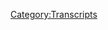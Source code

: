 {{Transcript
    | title         = [[653: February 25, 2022]]
    | caption       = [https://knowledgefight.libsyn.com/653-february-25-2022 Listen to this episode on Libsyn]
    | episodeNumber = [[653: February 25, 2022|653]]
    | length        = 01:34:53
}}

{{MessageBox
    | header     = Warning: Bot Generated Content
    | text       = This transcript was automatically generated by transcription software and likely contains many mistakes and misattributions. Please check the audio for definitive quotes, attribution, and context.
    | image      = N3yvass4myg91.webp
    | imagewidth = 50px
    | id         = warning
}}

{{TranscriptBlock
    | name      = Unknown Speaker
    | timestamp = 00:00:00.000
    | text      = N-N-N-N-N-N-N-Knowledge Fight
}}

{{TranscriptBlock
    | name      = Unknown Speaker
    | timestamp = 00:00:12.960
    | text      = Damn and Jordan, I am sweating
}}

{{TranscriptBlock
    | name      = Unknown Speaker
    | timestamp = 00:00:18.039
    | text      = Knowledgefight.com, it's time to pray
}}

{{TranscriptBlock
    | name      = Unknown Speaker
    | timestamp = 00:00:21.280
    | text      = I have great respect for knowledgefight
}}

{{TranscriptBlock
    | name      = Unknown Speaker
    | timestamp = 00:00:23.879
    | text      = Knowledgefight
}}

{{TranscriptBlock
    | name      = Unknown Speaker
    | timestamp = 00:00:25.160
    | text      = I'm sick of them posing as if they're the good guys
}}

{{TranscriptBlock
    | name      = Unknown Speaker
    | timestamp = 00:00:27.399
    | text      = Saying we are the bad guys
}}

{{TranscriptBlock
    | name      = Unknown Speaker
    | timestamp = 00:00:28.960
    | text      = Knowledgefight
}}

{{TranscriptBlock
    | name      = Unknown Speaker
    | timestamp = 00:00:30.039
    | text      = Damn and Jordan, Knowledgefight
}}

{{TranscriptBlock
    | name      = Unknown Speaker
    | timestamp = 00:00:32.200
    | text      = Riddler, Riddler, Riddler
}}

{{TranscriptBlock
    | name      = Unknown Speaker
    | timestamp = 00:00:35.000
    | text      = Need, need money
}}

{{TranscriptBlock
    | name      = Unknown Speaker
    | timestamp = 00:00:36.439
    | text      = Riddler, Riddler, Riddler
}}

{{TranscriptBlock
    | name      = Unknown Speaker
    | timestamp = 00:00:39.359
    | text      = Andy in Kansas, Andy in, Andy in
}}

{{TranscriptBlock
    | name      = Unknown Speaker
    | timestamp = 00:00:42.200
    | text      = Stop it, Andy in, Andy in, Andy in Kansas
}}

{{TranscriptBlock
    | name      = Unknown Speaker
    | timestamp = 00:00:46.200
    | text      = It's time to pray
}}

{{TranscriptBlock
    | name      = Unknown Speaker
    | timestamp = 00:00:47.119
    | text      = Andy in Kansas, you're on the air, thanks for holding
}}

{{TranscriptBlock
    | name      = Unknown Speaker
    | timestamp = 00:00:49.439
    | text      = Hello Alex, I'm a first time caller, I'm a huge fan
}}

{{TranscriptBlock
    | name      = Unknown Speaker
    | timestamp = 00:00:51.799
    | text      = I love your room
}}

{{TranscriptBlock
    | name      = Unknown Speaker
    | timestamp = 00:00:53.000
    | text      = Knowledgefight
}}

{{TranscriptBlock
    | name      = Unknown Speaker
    | timestamp = 00:00:54.039
    | text      = N-N-N-N-N-Knowledgefight.com
}}

{{TranscriptBlock
    | name      = Unknown Speaker
    | timestamp = 00:00:58.520
    | text      = I love you
}}

{{TranscriptBlock
    | name      = Unknown Speaker
    | timestamp = 00:00:59.039
    | text      = Hey everybody, welcome back to Knowledgefight, I'm Dan
}}

{{TranscriptBlock
    | name      = Unknown Speaker
    | timestamp = 00:01:01.079
    | text      = I'm Jordan
}}

{{TranscriptBlock
    | name      = Unknown Speaker
    | timestamp = 00:01:01.640
    | text      = We're a couple dudes, like to sit around, worship at the altar of Selene
}}

{{TranscriptBlock
    | name      = Unknown Speaker
    | timestamp = 00:01:04.879
    | text      = And talk a little bit about Alex Jones
}}

{{TranscriptBlock
    | name      = Unknown Speaker
    | timestamp = 00:01:06.879
    | text      = Oh indeed we are, Dan
}}

{{TranscriptBlock
    | name      = Unknown Speaker
    | timestamp = 00:01:07.959
    | text      = What's, hey Jordan
}}

{{TranscriptBlock
    | name      = Unknown Speaker
    | timestamp = 00:01:08.959
    | text      = Dan
}}

{{TranscriptBlock
    | name      = Unknown Speaker
    | timestamp = 00:01:09.319
    | text      = Jordan
}}

{{TranscriptBlock
    | name      = Unknown Speaker
    | timestamp = 00:01:09.760
    | text      = Quick question for you
}}

{{TranscriptBlock
    | name      = Unknown Speaker
    | timestamp = 00:01:10.319
    | text      = What's up?
}}

{{TranscriptBlock
    | name      = Unknown Speaker
    | timestamp = 00:01:10.920
    | text      = What's your bright spot today?
}}

{{TranscriptBlock
    | name      = Unknown Speaker
    | timestamp = 00:01:11.719
    | text      = My bright spot today is it's my turn, uh, Horizon for Mid and West
}}

{{TranscriptBlock
    | name      = Unknown Speaker
    | timestamp = 00:01:16.159
    | text      = Right?
}}

{{TranscriptBlock
    | name      = Unknown Speaker
    | timestamp = 00:01:16.480
    | text      = Started playing it
}}

{{TranscriptBlock
    | name      = Unknown Speaker
    | timestamp = 00:01:17.200
    | text      = So good
}}

{{TranscriptBlock
    | name      = Unknown Speaker
    | timestamp = 00:01:17.760
    | text      = So good
}}

{{TranscriptBlock
    | name      = Unknown Speaker
    | timestamp = 00:01:18.280
    | text      = So good
}}

{{TranscriptBlock
    | name      = Unknown Speaker
    | timestamp = 00:01:19.040
    | text      = We were talking a little bit before we started recording
}}

{{TranscriptBlock
    | name      = Unknown Speaker
    | timestamp = 00:01:21.159
    | text      = And one of the things that I was really questioning was whether or not it would live up to
}}

{{TranscriptBlock
    | name      = Unknown Speaker
    | timestamp = 00:01:27.159
    | text      = Fairly high expectations that I had
}}

{{TranscriptBlock
    | name      = Unknown Speaker
    | timestamp = 00:01:29.000
    | text      = Totally
}}

{{TranscriptBlock
    | name      = Unknown Speaker
    | timestamp = 00:01:29.640
    | text      = And I'm not super far into the game, but so far it has exceeded those expectations
}}

{{TranscriptBlock
    | name      = Unknown Speaker
    | timestamp = 00:01:34.920
    | text      = Which is surprising
}}

{{TranscriptBlock
    | name      = Unknown Speaker
    | timestamp = 00:01:36.319
    | text      = Oh yeah
}}

{{TranscriptBlock
    | name      = Unknown Speaker
    | timestamp = 00:01:36.719
    | text      = Um, so we have a no spoilers policy of course
}}

{{TranscriptBlock
    | name      = Unknown Speaker
    | timestamp = 00:01:40.239
    | text      = But yeah, it's great, I'm having a great time
}}

{{TranscriptBlock
    | name      = Unknown Speaker
    | timestamp = 00:01:42.599
    | text      = Oh no, the moment you'd started, you texted me something about it
}}

{{TranscriptBlock
    | name      = Unknown Speaker
    | timestamp = 00:01:46.599
    | text      = And I texted you immediately back like
}}

{{TranscriptBlock
    | name      = Unknown Speaker
    | timestamp = 00:01:48.599
    | text      = I slid beneath the legs of a Tyrannosaurus Rex
}}

{{TranscriptBlock
    | name      = Unknown Speaker
    | timestamp = 00:01:52.200
    | text      = Slow motion fired an electrical arrow and the thing blew up
}}

{{TranscriptBlock
    | name      = Unknown Speaker
    | timestamp = 00:01:55.239
    | text      = And it was the most satisfying experience I've had in so long
}}

{{TranscriptBlock
    | name      = Unknown Speaker
    | timestamp = 00:01:58.519
    | text      = Yeah, they added some new mechanics to you that are like really interesting
}}

{{TranscriptBlock
    | name      = Unknown Speaker
    | timestamp = 00:02:02.120
    | text      = It's great
}}

{{TranscriptBlock
    | name      = Unknown Speaker
    | timestamp = 00:02:02.519
    | text      = Yeah, a lot of fun
}}

{{TranscriptBlock
    | name      = Unknown Speaker
    | timestamp = 00:02:03.480
    | text      = It's good stuff
}}

{{TranscriptBlock
    | name      = Unknown Speaker
    | timestamp = 00:02:04.040
    | text      = Woohoo
}}

{{TranscriptBlock
    | name      = Unknown Speaker
    | timestamp = 00:02:04.640
    | text      = Yay
}}

{{TranscriptBlock
    | name      = Unknown Speaker
    | timestamp = 00:02:05.120
    | text      = How about you?
}}

{{TranscriptBlock
    | name      = Unknown Speaker
    | timestamp = 00:02:05.719
    | text      = Uh, my bright spot is, uh, yesterday I got the chance to get together with my, uh, cousins
}}

{{TranscriptBlock
    | name      = Unknown Speaker
    | timestamp = 00:02:11.639
    | text      = Uh, who I haven't seen for a while even though they live very close
}}

{{TranscriptBlock
    | name      = Unknown Speaker
    | timestamp = 00:02:14.680
    | text      = Uh, and they have a new French Bulldog puppy
}}

{{TranscriptBlock
    | name      = Unknown Speaker
    | timestamp = 00:02:19.080
    | text      = And it is so goddamn cute
}}

{{TranscriptBlock
    | name      = Unknown Speaker
    | timestamp = 00:02:21.080
    | text      = Oh yeah
}}

{{TranscriptBlock
    | name      = Unknown Speaker
    | timestamp = 00:02:21.639
    | text      = Anytime you see a new puppy and you get to hold it, that's your bright spot for the day
}}

{{TranscriptBlock
    | name      = Unknown Speaker
    | timestamp = 00:02:26.280
    | text      = Yeah, I think so
}}

{{TranscriptBlock
    | name      = Unknown Speaker
    | timestamp = 00:02:27.240
    | text      = I'm not a dog guy, but even I can appreciate
}}

{{TranscriptBlock
    | name      = Unknown Speaker
    | timestamp = 00:02:29.719
    | text      = Little puppies in the crook of my- oh no, it was too good
}}

{{TranscriptBlock
    | name      = Unknown Speaker
    | timestamp = 00:02:33.080
    | text      = I get it
}}

{{TranscriptBlock
    | name      = Unknown Speaker
    | timestamp = 00:02:33.639
    | text      = Too good
}}

{{TranscriptBlock
    | name      = Unknown Speaker
    | timestamp = 00:02:34.120
    | text      = I get it
}}

{{TranscriptBlock
    | name      = Unknown Speaker
    | timestamp = 00:02:34.599
    | text      = Too good
}}

{{TranscriptBlock
    | name      = Unknown Speaker
    | timestamp = 00:02:35.319
    | text      = Yep
}}

{{TranscriptBlock
    | name      = Unknown Speaker
    | timestamp = 00:02:35.639
    | text      = Yep
}}

{{TranscriptBlock
    | name      = Unknown Speaker
    | timestamp = 00:02:35.960
    | text      = Uh, so Jordan, today, uh, we got an episode to, uh, to dive into
}}

{{TranscriptBlock
    | name      = Unknown Speaker
    | timestamp = 00:02:40.199
    | text      = Okay
}}

{{TranscriptBlock
    | name      = Unknown Speaker
    | timestamp = 00:02:40.439
    | text      = We talk about Friday's episode
}}

{{TranscriptBlock
    | name      = Unknown Speaker
    | timestamp = 00:02:41.719
    | text      = Alright
}}

{{TranscriptBlock
    | name      = Unknown Speaker
    | timestamp = 00:02:42.039
    | text      = It's February 25th, 2022
}}

{{TranscriptBlock
    | name      = Unknown Speaker
    | timestamp = 00:02:44.520
    | text      = Alright
}}

{{TranscriptBlock
    | name      = Unknown Speaker
    | timestamp = 00:02:44.919
    | text      = Um, but another thing that we're going to be doing is a deep deconstruction of the idea
}}

{{TranscriptBlock
    | name      = Unknown Speaker
    | timestamp = 00:02:50.120
    | text      = that Alex predicted this war
}}

{{TranscriptBlock
    | name      = Unknown Speaker
    | timestamp = 00:02:52.120
    | text      = Oh, okay
}}

{{TranscriptBlock
    | name      = Unknown Speaker
    | timestamp = 00:02:52.840
    | text      = Um, we heard him reference-
}}

{{TranscriptBlock
    | name      = Unknown Speaker
    | timestamp = 00:02:53.800
    | text      = I thought it was going to be a tiramisu
}}

{{TranscriptBlock
    | name      = Unknown Speaker
    | timestamp = 00:02:55.159
    | text      = We were going to split it up into its component parts
}}

{{TranscriptBlock
    | name      = Unknown Speaker
    | timestamp = 00:02:57.400
    | text      = Maybe exchange one piece for foam?
}}

{{TranscriptBlock
    | name      = Unknown Speaker
    | timestamp = 00:02:59.240
    | text      = We'll do some molecular gastronomy
}}

{{TranscriptBlock
    | name      = Unknown Speaker
    | timestamp = 00:03:00.680
    | text      = Exactly, yeah, that was-
}}

{{TranscriptBlock
    | name      = Unknown Speaker
    | timestamp = 00:03:01.479
    | text      = We are kind of
}}

{{TranscriptBlock
    | name      = Unknown Speaker
    | timestamp = 00:03:02.599
    | text      = Okay
}}

{{TranscriptBlock
    | name      = Unknown Speaker
    | timestamp = 00:03:02.840
    | text      = But it's going to be about Alex's bullshit
}}

{{TranscriptBlock
    | name      = Unknown Speaker
    | timestamp = 00:03:04.599
    | text      = Gotcha
}}

{{TranscriptBlock
    | name      = Unknown Speaker
    | timestamp = 00:03:05.159
    | text      = Um, so I'm very actually- I'm excited to get into that
}}

{{TranscriptBlock
    | name      = Unknown Speaker
    | timestamp = 00:03:08.199
    | text      = The rest of the stuff, not so much, uh, excited to get into
}}

{{TranscriptBlock
    | name      = Unknown Speaker
    | timestamp = 00:03:11.560
    | text      = Right, right
}}

{{TranscriptBlock
    | name      = Unknown Speaker
    | timestamp = 00:03:12.360
    | text      = Um, but we will deal with it all, uh, on the other side of saying hello to some new wonks
}}

{{TranscriptBlock
    | name      = Unknown Speaker
    | timestamp = 00:03:16.840
    | text      = That's a great idea
}}

{{TranscriptBlock
    | name      = Unknown Speaker
    | timestamp = 00:03:17.719
    | text      = So first, Harry A. Thank you so much, you are now a policy wonk
}}

{{TranscriptBlock
    | name      = Unknown Speaker
    | timestamp = 00:03:21.319
    | text      = I'm a policy wonk
}}

{{TranscriptBlock
    | name      = Unknown Speaker
    | timestamp = 00:03:22.280
    | text      = Thanks, Harry A
}}

{{TranscriptBlock
    | name      = Unknown Speaker
    | timestamp = 00:03:23.240
    | text      = Thank you
}}

{{TranscriptBlock
    | name      = Unknown Speaker
    | timestamp = 00:03:23.719
    | text      = Next, Rachel's infuriating breaky time
}}

{{TranscriptBlock
    | name      = Unknown Speaker
    | timestamp = 00:03:26.680
    | text      = Thank you so much, you are now a policy wonk
}}

{{TranscriptBlock
    | name      = Unknown Speaker
    | timestamp = 00:03:28.360
    | text      = I'm a policy wonk
}}

{{TranscriptBlock
    | name      = Unknown Speaker
    | timestamp = 00:03:29.400
    | text      = Thank you very much, Rachel
}}

{{TranscriptBlock
    | name      = Unknown Speaker
    | timestamp = 00:03:30.599
    | text      = Thank you
}}

{{TranscriptBlock
    | name      = Unknown Speaker
    | timestamp = 00:03:31.080
    | text      = Next, I'm proud of you Dan and Jordan exclamation point
}}

{{TranscriptBlock
    | name      = Unknown Speaker
    | timestamp = 00:03:34.039
    | text      = Thank you so much, you are now a policy wonk
}}

{{TranscriptBlock
    | name      = Unknown Speaker
    | timestamp = 00:03:35.719
    | text      = I'm a policy wonk
}}

{{TranscriptBlock
    | name      = Unknown Speaker
    | timestamp = 00:03:36.680
    | text      = Thank you so much
}}

{{TranscriptBlock
    | name      = Unknown Speaker
    | timestamp = 00:03:37.400
    | text      = Thank you
}}

{{TranscriptBlock
    | name      = Unknown Speaker
    | timestamp = 00:03:37.879
    | text      = Next, Alex is a quirked up white boy with a little bit of swagger busting it down sexual style
}}

{{TranscriptBlock
    | name      = Unknown Speaker
    | timestamp = 00:03:43.159
    | text      = Is he goaded with the sauce?
}}

{{TranscriptBlock
    | name      = Unknown Speaker
    | timestamp = 00:03:44.680
    | text      = Most definitely not
}}

{{TranscriptBlock
    | name      = Unknown Speaker
    | timestamp = 00:03:45.800
    | text      = Thank you so much, you are now a policy wonk
}}

{{TranscriptBlock
    | name      = Unknown Speaker
    | timestamp = 00:03:48.199
    | text      = I'm a policy wonk
}}

{{TranscriptBlock
    | name      = Unknown Speaker
    | timestamp = 00:03:49.560
    | text      = Thank you... much?
}}

{{TranscriptBlock
    | name      = Unknown Speaker
    | timestamp = 00:03:51.719
    | text      = Uh, next, Raised on O'Reilly
}}

{{TranscriptBlock
    | name      = Unknown Speaker
    | timestamp = 00:03:53.560
    | text      = Thank you so much, you are now a policy wonk
}}

{{TranscriptBlock
    | name      = Unknown Speaker
    | timestamp = 00:03:55.400
    | text      = I'm a policy wonk
}}

{{TranscriptBlock
    | name      = Unknown Speaker
    | timestamp = 00:03:56.439
    | text      = Thank you very much!
}}

{{TranscriptBlock
    | name      = Unknown Speaker
    | timestamp = 00:03:57.159
    | text      = Thank you
}}

{{TranscriptBlock
    | name      = Unknown Speaker
    | timestamp = 00:03:57.800
    | text      = And we got a technocrat up in the mix here, Jordan
}}

{{TranscriptBlock
    | name      = Unknown Speaker
    | timestamp = 00:04:00.039
    | text      = So, uh, thank you, uh, to the writers on the show who have been teasing it for five damn years now
}}

{{TranscriptBlock
    | name      = Unknown Speaker
    | timestamp = 00:04:05.080
    | text      = When are these Dan and Jordan guys gonna finally get together?
}}

{{TranscriptBlock
    | name      = Unknown Speaker
    | timestamp = 00:04:07.879
    | text      = Thank you so much, you are now a technocrat
}}

{{TranscriptBlock
    | name      = Unknown Speaker
    | timestamp = 00:04:09.879
    | text      = I'm a policy wonk
}}

{{TranscriptBlock
    | name      = Unknown Speaker
    | timestamp = 00:04:11.000
    | text      = I have risen above my enemies
}}

{{TranscriptBlock
    | name      = Unknown Speaker
    | timestamp = 00:04:14.360
    | text      = I might quit tomorrow, actually
}}

{{TranscriptBlock
    | name      = Unknown Speaker
    | timestamp = 00:04:15.960
    | text      = I'm just gonna take a little break, you know
}}

{{TranscriptBlock
    | name      = Unknown Speaker
    | timestamp = 00:04:18.439
    | text      = A little breaky for me
}}

{{TranscriptBlock
    | name      = Unknown Speaker
    | timestamp = 00:04:22.040
    | text      = And then we're going to come back
}}

{{TranscriptBlock
    | name      = Unknown Speaker
    | timestamp = 00:04:25.560
    | text      = And I'm gonna start the show over
}}

{{TranscriptBlock
    | name      = Unknown Speaker
    | timestamp = 00:04:27.560
    | text      = But I'm the devil, I gotta be taking all the hair off and all this
}}

{{TranscriptBlock
    | name      = Unknown Speaker
    | timestamp = 00:04:31.800
    | text      = Fuck you!
}}

{{TranscriptBlock
    | name      = Unknown Speaker
    | timestamp = 00:04:33.160
    | text      = Fuck you!
}}

{{TranscriptBlock
    | name      = Unknown Speaker
    | timestamp = 00:04:34.040
    | text      = I got plenty of words for you, but at the end of the day
}}

{{TranscriptBlock
    | name      = Unknown Speaker
    | timestamp = 00:04:36.839
    | text      = Fuck you and your new world order
}}

{{TranscriptBlock
    | name      = Unknown Speaker
    | timestamp = 00:04:38.680
    | text      = And fuck the horse you rode in on
}}

{{TranscriptBlock
    | name      = Unknown Speaker
    | timestamp = 00:04:40.759
    | text      = And all your shit
}}

{{TranscriptBlock
    | name      = Unknown Speaker
    | timestamp = 00:04:42.360
    | text      = Maybe today should be my last broadcast
}}

{{TranscriptBlock
    | name      = Unknown Speaker
    | timestamp = 00:04:44.360
    | text      = I mean, maybe I'll just be gone a month, maybe five years
}}

{{TranscriptBlock
    | name      = Unknown Speaker
    | timestamp = 00:04:47.959
    | text      = Maybe I'll walk out of here tomorrow and you never see me again
}}

{{TranscriptBlock
    | name      = Unknown Speaker
    | timestamp = 00:04:52.040
    | text      = That's really what I want to do
}}

{{TranscriptBlock
    | name      = Unknown Speaker
    | timestamp = 00:04:54.199
    | text      = I never want to come back here again
}}

{{TranscriptBlock
    | name      = Unknown Speaker
    | timestamp = 00:04:55.879
    | text      = I apologize to the crew and the listeners yesterday that I
}}

{{TranscriptBlock
    | name      = Unknown Speaker
    | timestamp = 00:04:59.639
    | text      = was legitimately having breakdowns on air
}}

{{TranscriptBlock
    | name      = Unknown Speaker
    | timestamp = 00:05:03.160
    | text      = I'll be better tomorrow
}}

{{TranscriptBlock
    | name      = Unknown Speaker
    | timestamp = 00:05:04.360
    | text      = He's not
}}

{{TranscriptBlock
    | name      = Unknown Speaker
    | timestamp = 00:05:05.240
    | text      = Are you sure?
}}

{{TranscriptBlock
    | name      = Unknown Speaker
    | timestamp = 00:05:05.800
    | text      = Yeah
}}

{{TranscriptBlock
    | name      = Unknown Speaker
    | timestamp = 00:05:06.199
    | text      = Okay
}}

{{TranscriptBlock
    | name      = Unknown Speaker
    | timestamp = 00:05:06.600
    | text      = Yeah, I'm positive
}}

{{TranscriptBlock
    | name      = Unknown Speaker
    | timestamp = 00:05:07.639
    | text      = All right
}}

{{TranscriptBlock
    | name      = Unknown Speaker
    | timestamp = 00:05:08.279
    | text      = He's not good
}}

{{TranscriptBlock
    | name      = Unknown Speaker
    | timestamp = 00:05:09.399
    | text      = Still? We've had so many tomorrows now
}}

{{TranscriptBlock
    | name      = Unknown Speaker
    | timestamp = 00:05:11.639
    | text      = Right, and you'd think that he couldn't be not better from the last time we saw him
}}

{{TranscriptBlock
    | name      = Unknown Speaker
    | timestamp = 00:05:16.040
    | text      = It would be hard to get worse
}}

{{TranscriptBlock
    | name      = Unknown Speaker
    | timestamp = 00:05:17.319
    | text      = Because that was bad
}}

{{TranscriptBlock
    | name      = Unknown Speaker
    | timestamp = 00:05:17.720
    | text      = That was worse, yeah, that's bad
}}

{{TranscriptBlock
    | name      = Unknown Speaker
    | timestamp = 00:05:19.399
    | text      = His discussion and content in the lead up to Ukraine being invaded by Russia
}}

{{TranscriptBlock
    | name      = Unknown Speaker
    | timestamp = 00:05:25.240
    | text      = and his response immediately was bad
}}

{{TranscriptBlock
    | name      = Unknown Speaker
    | timestamp = 00:05:27.720
    | text      = Shameful
}}

{{TranscriptBlock
    | name      = Unknown Speaker
    | timestamp = 00:05:28.279
    | text      = And I would say that today isn't better
}}

{{TranscriptBlock
    | name      = Unknown Speaker
    | timestamp = 00:05:30.600
    | text      = Great
}}

{{TranscriptBlock
    | name      = Unknown Speaker
    | timestamp = 00:05:31.000
    | text      = Yeah
}}

{{TranscriptBlock
    | name      = Unknown Speaker
    | timestamp = 00:05:31.560
    | text      = Cool
}}

{{TranscriptBlock
    | name      = Unknown Speaker
    | timestamp = 00:05:32.519
    | text      = So here's an out of context drop from today's show
}}

{{TranscriptBlock
    | name      = Unknown Speaker
    | timestamp = 00:05:35.480
    | text      = Leo Zagami is way underrated
}}

{{TranscriptBlock
    | name      = Unknown Speaker
    | timestamp = 00:05:37.240
    | text      = That dude is the real deal, I'll leave it at that
}}

{{TranscriptBlock
    | name      = Unknown Speaker
    | timestamp = 00:05:40.199
    | text      = I, no, what?
}}

{{TranscriptBlock
    | name      = Unknown Speaker
    | timestamp = 00:05:41.399
    | text      = Is he?
}}

{{TranscriptBlock
    | name      = Unknown Speaker
    | timestamp = 00:05:41.639
    | text      = No
}}

{{TranscriptBlock
    | name      = Unknown Speaker
    | timestamp = 00:05:42.279
    | text      = I would agree with him
}}

{{TranscriptBlock
    | name      = Unknown Speaker
    | timestamp = 00:05:43.079
    | text      = Is this from today?
}}

{{TranscriptBlock
    | name      = Unknown Speaker
    | timestamp = 00:05:43.959
    | text      = Yeah
}}

{{TranscriptBlock
    | name      = Unknown Speaker
    | timestamp = 00:05:44.759
    | text      = I would agree with him if he's talking about Leo's music
}}

{{TranscriptBlock
    | name      = Unknown Speaker
    | timestamp = 00:05:47.560
    | text      = Yeah, great
}}

{{TranscriptBlock
    | name      = Unknown Speaker
    | timestamp = 00:05:48.360
    | text      = Way underrated
}}

{{TranscriptBlock
    | name      = Unknown Speaker
    | timestamp = 00:05:49.399
    | text      = Underrated
}}

{{TranscriptBlock
    | name      = Unknown Speaker
    | timestamp = 00:05:50.120
    | text      = The real deal
}}

{{TranscriptBlock
    | name      = Unknown Speaker
    | timestamp = 00:05:51.079
    | text      = He had a good stretch there in the early thousands
}}

{{TranscriptBlock
    | name      = Unknown Speaker
    | timestamp = 00:05:54.120
    | text      = Yeah
}}

{{TranscriptBlock
    | name      = Unknown Speaker
    | timestamp = 00:05:54.360
    | text      = I bet he and Giorgio hung out, man
}}

{{TranscriptBlock
    | name      = Unknown Speaker
    | timestamp = 00:05:56.600
    | text      = He was the king of the underground Roman techno scene
}}

{{TranscriptBlock
    | name      = Unknown Speaker
    | timestamp = 00:06:00.120
    | text      = Too good
}}

{{TranscriptBlock
    | name      = Unknown Speaker
    | timestamp = 00:06:02.839
    | text      = But yeah, he's not the real deal about anything else
}}

{{TranscriptBlock
    | name      = Unknown Speaker
    | timestamp = 00:06:04.600
    | text      = Well, bummer
}}

{{TranscriptBlock
    | name      = Unknown Speaker
    | timestamp = 00:06:05.639
    | text      = So we start here at the beginning of the episode on February 25th
}}

{{TranscriptBlock
    | name      = Unknown Speaker
    | timestamp = 00:06:10.040
    | text      = And this is where we're going to dive immediately
}}

{{TranscriptBlock
    | name      = Unknown Speaker
    | timestamp = 00:06:13.480
    | text      = into the discussion about Alex's prediction
}}

{{TranscriptBlock
    | name      = Unknown Speaker
    | timestamp = 00:06:15.560
    | text      = Right
}}

{{TranscriptBlock
    | name      = Unknown Speaker
    | timestamp = 00:06:15.959
    | text      = Uh, and here we go
}}

{{TranscriptBlock
    | name      = Unknown Speaker
    | timestamp = 00:06:17.959
    | text      = All hell has broken loose
}}

{{TranscriptBlock
    | name      = Unknown Speaker
    | timestamp = 00:06:21.000
    | text      = Now a lot of people have asked how did I know in
}}

{{TranscriptBlock
    | name      = Unknown Speaker
    | timestamp = 00:06:24.519
    | text      = October, November, December this was coming
}}

{{TranscriptBlock
    | name      = Unknown Speaker
    | timestamp = 00:06:26.279
    | text      = And I told you how I knew that
}}

{{TranscriptBlock
    | name      = Unknown Speaker
    | timestamp = 00:06:29.800
    | text      = The ice melts at the end of February
}}

{{TranscriptBlock
    | name      = Unknown Speaker
    | timestamp = 00:06:32.600
    | text      = And the tanks would bog down
}}

{{TranscriptBlock
    | name      = Unknown Speaker
    | timestamp = 00:06:34.040
    | text      = So if Russia was going to invade
}}

{{TranscriptBlock
    | name      = Unknown Speaker
    | timestamp = 00:06:35.800
    | text      = They'd do it by the end of February
}}

{{TranscriptBlock
    | name      = Unknown Speaker
    | timestamp = 00:06:37.959
    | text      = And major financial individuals I talked to
}}

{{TranscriptBlock
    | name      = Unknown Speaker
    | timestamp = 00:06:41.240
    | text      = The highest levels said get ready for war in February
}}

{{TranscriptBlock
    | name      = Unknown Speaker
    | timestamp = 00:06:46.759
    | text      = Not just Russia but also China
}}

{{TranscriptBlock
    | name      = Unknown Speaker
    | timestamp = 00:06:48.439
    | text      = And I told you that so you could get ready
}}

{{TranscriptBlock
    | name      = Unknown Speaker
    | timestamp = 00:06:51.240
    | text      = And a lot of people just marvel and say how does he do it?
}}

{{TranscriptBlock
    | name      = Unknown Speaker
    | timestamp = 00:06:53.639
    | text      = He must be a secret agent
}}

{{TranscriptBlock
    | name      = Unknown Speaker
    | timestamp = 00:06:55.160
    | text      = Or, or Jones must just make a lot of predictions and this one stuck
}}

{{TranscriptBlock
    | name      = Unknown Speaker
    | timestamp = 00:06:59.879
    | text      = No, no, I said for the last four months, five months
}}

{{TranscriptBlock
    | name      = Unknown Speaker
    | timestamp = 00:07:04.439
    | text      = That it would come at the end of February
}}

{{TranscriptBlock
    | name      = Unknown Speaker
    | timestamp = 00:07:06.920
    | text      = That's what I said
}}

{{TranscriptBlock
    | name      = Unknown Speaker
    | timestamp = 00:07:08.199
    | text      = So one of the central pieces of Alex's coverage of the invasion of Ukraine
}}

{{TranscriptBlock
    | name      = Unknown Speaker
    | timestamp = 00:07:12.120
    | text      = Has been about how he said that there was going to be a war by the end of February
}}

{{TranscriptBlock
    | name      = Unknown Speaker
    | timestamp = 00:07:15.079
    | text      = Back in the fall to early winter of last year
}}

{{TranscriptBlock
    | name      = Unknown Speaker
    | timestamp = 00:07:18.040
    | text      = That's become a bit of a meme and you can see people posting about Alex's
}}

{{TranscriptBlock
    | name      = Unknown Speaker
    | timestamp = 00:07:21.720
    | text      = Remarkable prediction on Twitter and other message boards
}}

{{TranscriptBlock
    | name      = Unknown Speaker
    | timestamp = 00:07:24.839
    | text      = So I felt like a really good use of our time would be to really dig into this
}}

{{TranscriptBlock
    | name      = Unknown Speaker
    | timestamp = 00:07:29.000
    | text      = And see what Alex predicted and talk about why he's predicting
}}

{{TranscriptBlock
    | name      = Unknown Speaker
    | timestamp = 00:07:33.959
    | text      = He's full of shit
}}

{{TranscriptBlock
    | name      = Unknown Speaker
    | timestamp = 00:07:35.319
    | text      = Right
}}

{{TranscriptBlock
    | name      = Unknown Speaker
    | timestamp = 00:07:35.879
    | text      = On Band.video Alex posted a video with the title quote
}}

{{TranscriptBlock
    | name      = Unknown Speaker
    | timestamp = 00:07:39.560
    | text      = Watch Alex Jones predict war in Ukraine by February compilation
}}

{{TranscriptBlock
    | name      = Unknown Speaker
    | timestamp = 00:07:44.600
    | text      = This is on his own website
}}

{{TranscriptBlock
    | name      = Unknown Speaker
    | timestamp = 00:07:46.279
    | text      = It's providing evidence of his prediction
}}

{{TranscriptBlock
    | name      = Unknown Speaker
    | timestamp = 00:07:48.120
    | text      = So this is what I'm going to base my discussion on
}}

{{TranscriptBlock
    | name      = Unknown Speaker
    | timestamp = 00:07:51.399
    | text      = Right, it's his own evidence
}}

{{TranscriptBlock
    | name      = Unknown Speaker
    | timestamp = 00:07:53.000
    | text      = Exactly
}}

{{TranscriptBlock
    | name      = Unknown Speaker
    | timestamp = 00:07:53.639
    | text      = With the title Watch Alex Jones predict war in Ukraine by February compilation
}}

{{TranscriptBlock
    | name      = Unknown Speaker
    | timestamp = 00:07:58.839
    | text      = Done
}}

{{TranscriptBlock
    | name      = Unknown Speaker
    | timestamp = 00:07:59.639
    | text      = So it is a compilation of a number of clips from different shows he did
}}

{{TranscriptBlock
    | name      = Unknown Speaker
    | timestamp = 00:08:03.079
    | text      = So I'm going to deal with them one at a time
}}

{{TranscriptBlock
    | name      = Unknown Speaker
    | timestamp = 00:08:05.480
    | text      = None of this is selectively edited to remove anything from the compilation he posted
}}

{{TranscriptBlock
    | name      = Unknown Speaker
    | timestamp = 00:08:09.800
    | text      = These clips are going to be played exactly as they appear there
}}

{{TranscriptBlock
    | name      = Unknown Speaker
    | timestamp = 00:08:13.800
    | text      = Only separated by which show they're from
}}

{{TranscriptBlock
    | name      = Unknown Speaker
    | timestamp = 00:08:16.439
    | text      = Right
}}

{{TranscriptBlock
    | name      = Unknown Speaker
    | timestamp = 00:08:16.839
    | text      = So this first clip here is from October 21st, 2021
}}

{{TranscriptBlock
    | name      = Unknown Speaker
    | timestamp = 00:08:22.439
    | text      = The smart money is on a war with China
}}

{{TranscriptBlock
    | name      = Unknown Speaker
    | timestamp = 00:08:25.720
    | text      = And I don't want a war
}}

{{TranscriptBlock
    | name      = Unknown Speaker
    | timestamp = 00:08:28.360
    | text      = But we're looking at a giant war in February right now
}}

{{TranscriptBlock
    | name      = Unknown Speaker
    | timestamp = 00:08:32.200
    | text      = Currently that's the projections with the top people on the earth who claim
}}

{{TranscriptBlock
    | name      = Unknown Speaker
    | timestamp = 00:08:36.600
    | text      = They're not with the new world order combine
}}

{{TranscriptBlock
    | name      = Unknown Speaker
    | timestamp = 00:08:39.559
    | text      = Is war in February
}}

{{TranscriptBlock
    | name      = Unknown Speaker
    | timestamp = 00:08:43.000
    | text      = And this is the type of time like right before World War I
}}

{{TranscriptBlock
    | name      = Unknown Speaker
    | timestamp = 00:08:46.840
    | text      = Right before World War II
}}

{{TranscriptBlock
    | name      = Unknown Speaker
    | timestamp = 00:08:48.440
    | text      = When everything kicks off
}}

{{TranscriptBlock
    | name      = Unknown Speaker
    | timestamp = 00:08:50.679
    | text      = And I hope that doesn't happen
}}

{{TranscriptBlock
    | name      = Unknown Speaker
    | timestamp = 00:08:53.399
    | text      = But currently that is the trajectory we're on
}}

{{TranscriptBlock
    | name      = Unknown Speaker
    | timestamp = 00:08:57.240
    | text      = And there is a consensus on that
}}

{{TranscriptBlock
    | name      = Unknown Speaker
    | timestamp = 00:09:03.799
    | text      = And a large consensus
}}

{{TranscriptBlock
    | name      = Unknown Speaker
    | timestamp = 00:09:06.120
    | text      = I don't mean a consensus with people that just live here in Austin
}}

{{TranscriptBlock
    | name      = Unknown Speaker
    | timestamp = 00:09:09.159
    | text      = The new main power hub of the country
}}

{{TranscriptBlock
    | name      = Unknown Speaker
    | timestamp = 00:09:12.440
    | text      = I'm talking about all over the world we have contacts
}}

{{TranscriptBlock
    | name      = Unknown Speaker
    | timestamp = 00:09:17.720
    | text      = And General Flynn thinks war with China is imminent
}}

{{TranscriptBlock
    | name      = Unknown Speaker
    | timestamp = 00:09:21.960
    | text      = He was raised the alarm 10 years ago on that
}}

{{TranscriptBlock
    | name      = Unknown Speaker
    | timestamp = 00:09:23.559
    | text      = And that's why they got mad at him
}}

{{TranscriptBlock
    | name      = Unknown Speaker
    | timestamp = 00:09:24.600
    | text      = So all the smart people I talk to say the same thing I'm seeing
}}

{{TranscriptBlock
    | name      = Unknown Speaker
    | timestamp = 00:09:29.080
    | text      = So the first obvious problem with this clip is that Alex is predicting a war with China
}}

{{TranscriptBlock
    | name      = Unknown Speaker
    | timestamp = 00:09:33.240
    | text      = Which hasn't happened
}}

{{TranscriptBlock
    | name      = Unknown Speaker
    | timestamp = 00:09:34.200
    | text      = I understand that this is his own evidence
}}

{{TranscriptBlock
    | name      = Unknown Speaker
    | timestamp = 00:09:37.159
    | text      = Yes
}}

{{TranscriptBlock
    | name      = Unknown Speaker
    | timestamp = 00:09:37.639
    | text      = So he left the part in where he said this is going to be war with China right
}}

{{TranscriptBlock
    | name      = Unknown Speaker
    | timestamp = 00:09:42.519
    | text      = That is a problem
}}

{{TranscriptBlock
    | name      = Unknown Speaker
    | timestamp = 00:09:43.480
    | text      = Yeah
}}

{{TranscriptBlock
    | name      = Unknown Speaker
    | timestamp = 00:09:43.960
    | text      = So taken at face value this has nothing to do with Russia or Ukraine
}}

{{TranscriptBlock
    | name      = Unknown Speaker
    | timestamp = 00:09:48.519
    | text      = And that's a problem for me
}}

{{TranscriptBlock
    | name      = Unknown Speaker
    | timestamp = 00:09:50.039
    | text      = Yeah
}}

{{TranscriptBlock
    | name      = Unknown Speaker
    | timestamp = 00:09:50.519
    | text      = The second thing to note here is that while Alex is talking
}}

{{TranscriptBlock
    | name      = Unknown Speaker
    | timestamp = 00:09:53.320
    | text      = If you watch the video they flash up b-roll of a video of Rogan's podcast
}}

{{TranscriptBlock
    | name      = Unknown Speaker
    | timestamp = 00:09:57.559
    | text      = Which doesn't make sense unless you know the larger context of where this clip came from
}}

{{TranscriptBlock
    | name      = Unknown Speaker
    | timestamp = 00:10:02.759
    | text      = When Alex mentions this new power center in Austin
}}

{{TranscriptBlock
    | name      = Unknown Speaker
    | timestamp = 00:10:05.720
    | text      = That's because just before this clip Alex had to repeatedly and embarrassingly insist
}}

{{TranscriptBlock
    | name      = Unknown Speaker
    | timestamp = 00:10:10.440
    | text      = That he wasn't just talking about Rogan
}}

{{TranscriptBlock
    | name      = Unknown Speaker
    | timestamp = 00:10:13.240
    | text      = And the reason he had to do this is because these comments that he's making on the 21st
}}

{{TranscriptBlock
    | name      = Unknown Speaker
    | timestamp = 00:10:17.639
    | text      = Are actually an extension of a story he told the day before
}}

{{TranscriptBlock
    | name      = Unknown Speaker
    | timestamp = 00:10:21.639
    | text      = Which is from the 20th
}}

{{TranscriptBlock
    | name      = Unknown Speaker
    | timestamp = 00:10:24.840
    | text      = It's the evil can't help but it's got to go for the children
}}

{{TranscriptBlock
    | name      = Unknown Speaker
    | timestamp = 00:10:26.919
    | text      = So don't think this is the authority don't think it's going to succeed
}}

{{TranscriptBlock
    | name      = Unknown Speaker
    | timestamp = 00:10:29.559
    | text      = Don't think any of that because it will fail but probably in a giant war
}}

{{TranscriptBlock
    | name      = Unknown Speaker
    | timestamp = 00:10:33.159
    | text      = And we were all of a consensus that this is going to end in just a gigantic massive war
}}

{{TranscriptBlock
    | name      = Unknown Speaker
    | timestamp = 00:10:40.600
    | text      = And billions dead
}}

{{TranscriptBlock
    | name      = Unknown Speaker
    | timestamp = 00:10:43.399
    | text      = But I don't know that consensus between those folks is public yet
}}

{{TranscriptBlock
    | name      = Unknown Speaker
    | timestamp = 00:10:48.200
    | text      = But I guess it's kind of here
}}

{{TranscriptBlock
    | name      = Unknown Speaker
    | timestamp = 00:10:49.879
    | text      = Oh some other things too I learned some really interesting things
}}

{{TranscriptBlock
    | name      = Unknown Speaker
    | timestamp = 00:10:54.360
    | text      = But I've got to couch it certain ways so I'm not ready to talk about that at that time
}}

{{TranscriptBlock
    | name      = Unknown Speaker
    | timestamp = 00:10:58.840
    | text      = Because I didn't just learn a lot from Joe and all the people he runs with
}}

{{TranscriptBlock
    | name      = Unknown Speaker
    | timestamp = 00:11:04.360
    | text      = You can probably imagine I mean just the top of the structure
}}

{{TranscriptBlock
    | name      = Unknown Speaker
    | timestamp = 00:11:09.559
    | text      = And none of them like it
}}

{{TranscriptBlock
    | name      = Unknown Speaker
    | timestamp = 00:11:11.799
    | text      = But I mean I can just tell you Elon Musk
}}

{{TranscriptBlock
    | name      = Unknown Speaker
    | timestamp = 00:11:13.960
    | text      = At least what he tells Joe and that's not a secret it is he doesn't like what's going on
}}

{{TranscriptBlock
    | name      = Unknown Speaker
    | timestamp = 00:11:17.799
    | text      = So Alex has been out with Rogan the night before having some drinks
}}

{{TranscriptBlock
    | name      = Unknown Speaker
    | timestamp = 00:11:20.840
    | text      = Along with Lex Friedman and Michael Malice
}}

{{TranscriptBlock
    | name      = Unknown Speaker
    | timestamp = 00:11:23.720
    | text      = The information that Alex allegedly has it comes from them second hand
}}

{{TranscriptBlock
    | name      = Unknown Speaker
    | timestamp = 00:11:27.639
    | text      = Which Alex is very clear about on the 20th
}}

{{TranscriptBlock
    | name      = Unknown Speaker
    | timestamp = 00:11:31.399
    | text      = There I was at dinner last night and then went out and saw one of his shows with Joe Rogan
}}

{{TranscriptBlock
    | name      = Unknown Speaker
    | timestamp = 00:11:37.639
    | text      = And Lex Friedman and Michael Malice that was quite a quite a group of people there
}}

{{TranscriptBlock
    | name      = Unknown Speaker
    | timestamp = 00:11:43.000
    | text      = And just this is all just foregone conclusion
}}

{{TranscriptBlock
    | name      = Unknown Speaker
    | timestamp = 00:11:45.159
    | text      = We all know it there's no debating it it's out in the open and we just sat there and
}}

{{TranscriptBlock
    | name      = Unknown Speaker
    | timestamp = 00:11:48.679
    | text      = Discuss what it's going to be like going through this
}}

{{TranscriptBlock
    | name      = Unknown Speaker
    | timestamp = 00:11:51.559
    | text      = And I learned a lot of interesting intel from those guys that I won't
}}

{{TranscriptBlock
    | name      = Unknown Speaker
    | timestamp = 00:11:55.080
    | text      = Say on air because they all have their own little intel
}}

{{TranscriptBlock
    | name      = Unknown Speaker
    | timestamp = 00:11:57.960
    | text      = So this is an instance of Alex using one of his regular strategies which is basically
}}

{{TranscriptBlock
    | name      = Unknown Speaker
    | timestamp = 00:12:01.960
    | text      = Just a combination of escalation and obscuring things
}}

{{TranscriptBlock
    | name      = Unknown Speaker
    | timestamp = 00:12:05.799
    | text      = On the 20th he tells a story of being out with Rogan and a couple of his weirdo friends
}}

{{TranscriptBlock
    | name      = Unknown Speaker
    | timestamp = 00:12:10.039
    | text      = And over drinks they talk about how they feel like war is coming
}}

{{TranscriptBlock
    | name      = Unknown Speaker
    | timestamp = 00:12:13.080
    | text      = Then on the 21st Alex embellishes this story to be about all these high level sources he's
}}

{{TranscriptBlock
    | name      = Unknown Speaker
    | timestamp = 00:12:17.639
    | text      = Talking to when in reality it's just a continuation of a story from the day prior
}}

{{TranscriptBlock
    | name      = Unknown Speaker
    | timestamp = 00:12:21.960
    | text      = Which is why he needs to insist that he's not just talking about Rogan
}}

{{TranscriptBlock
    | name      = Unknown Speaker
    | timestamp = 00:12:25.799
    | text      = Alex does this a lot
}}

{{TranscriptBlock
    | name      = Unknown Speaker
    | timestamp = 00:12:27.399
    | text      = We've seen instances of him taking information that a caller gives him one day
}}

{{TranscriptBlock
    | name      = Unknown Speaker
    | timestamp = 00:12:31.000
    | text      = Which he then goes on to report is coming from an unnamed high level source the next day
}}

{{TranscriptBlock
    | name      = Unknown Speaker
    | timestamp = 00:12:36.039
    | text      = I guess what Alex probably wants the audience to think is that at a minimum
}}

{{TranscriptBlock
    | name      = Unknown Speaker
    | timestamp = 00:12:39.320
    | text      = This is something that Elon Musk has told Rogan and then Rogan's told Alex
}}

{{TranscriptBlock
    | name      = Unknown Speaker
    | timestamp = 00:12:43.639
    | text      = But it doesn't really matter the information he's providing doesn't come from any high level source
}}

{{TranscriptBlock
    | name      = Unknown Speaker
    | timestamp = 00:12:48.120
    | text      = And more importantly the prediction that he's made based on that fake intel hasn't come true
}}

{{TranscriptBlock
    | name      = Unknown Speaker
    | timestamp = 00:12:53.240
    | text      = This is about war with China, it's not relevant
}}

{{TranscriptBlock
    | name      = Unknown Speaker
    | timestamp = 00:12:56.360
    | text      = Again it's also about United States war with China
}}

{{TranscriptBlock
    | name      = Unknown Speaker
    | timestamp = 00:12:59.320
    | text      = Yes
}}

{{TranscriptBlock
    | name      = Unknown Speaker
    | timestamp = 00:12:59.639
    | text      = Which the United States is not currently at war with China
}}

{{TranscriptBlock
    | name      = Unknown Speaker
    | timestamp = 00:13:02.600
    | text      = Am I correct?
}}

{{TranscriptBlock
    | name      = Unknown Speaker
    | timestamp = 00:13:03.480
    | text      = You are
}}

{{TranscriptBlock
    | name      = Unknown Speaker
    | timestamp = 00:13:04.039
    | text      = Okay
}}

{{TranscriptBlock
    | name      = Unknown Speaker
    | timestamp = 00:13:04.759
    | text      = So on to the next clip
}}

{{TranscriptBlock
    | name      = Unknown Speaker
    | timestamp = 00:13:05.960
    | text      = Now this clip is from July 21st 2021 and you better get pumped
}}

{{TranscriptBlock
    | name      = Unknown Speaker
    | timestamp = 00:13:10.360
    | text      = Because it features a guest appearance from the guy who took sole credit for 9-11
}}

{{TranscriptBlock
    | name      = Unknown Speaker
    | timestamp = 00:13:15.240
    | text      = Leo Zagami
}}

{{TranscriptBlock
    | name      = Unknown Speaker
    | timestamp = 00:13:16.039
    | text      = Leo Zagami is a real one
}}

{{TranscriptBlock
    | name      = Unknown Speaker
    | timestamp = 00:13:17.240
    | text      = Oh yeah
}}

{{TranscriptBlock
    | name      = Unknown Speaker
    | timestamp = 00:13:18.279
    | text      = First is biological bacteriological virus
}}

{{TranscriptBlock
    | name      = Unknown Speaker
    | timestamp = 00:13:22.600
    | text      = Next is the cyber which they tell us and the next is nuclear lay that out
}}

{{TranscriptBlock
    | name      = Unknown Speaker
    | timestamp = 00:13:27.080
    | text      = Yes the cyber warfare basically is already taking place with all these hackers
}}

{{TranscriptBlock
    | name      = Unknown Speaker
    | timestamp = 00:13:33.000
    | text      = That are working constantly and then of course we have the nuclear
}}

{{TranscriptBlock
    | name      = Unknown Speaker
    | timestamp = 00:13:38.919
    | text      = Now the nuclear is already starting to be announced
}}

{{TranscriptBlock
    | name      = Unknown Speaker
    | timestamp = 00:13:41.960
    | text      = China has threatened
}}

{{TranscriptBlock
    | name      = Unknown Speaker
    | timestamp = 00:13:43.480
    | text      = China here it is they threatened China threatened to nuke Taiwan yesterday
}}

{{TranscriptBlock
    | name      = Unknown Speaker
    | timestamp = 00:13:47.559
    | text      = Here's the headline Fox News go ahead keep going
}}

{{TranscriptBlock
    | name      = Unknown Speaker
    | timestamp = 00:13:49.559
    | text      = Official Chinese Daily they said we will nuke Japan
}}

{{TranscriptBlock
    | name      = Unknown Speaker
    | timestamp = 00:13:53.720
    | text      = So as you can see that gradually these free phases of this period that we unfortunately
}}

{{TranscriptBlock
    | name      = Unknown Speaker
    | timestamp = 00:14:01.240
    | text      = are going to be living and that will of course diminish the population of the earth
}}

{{TranscriptBlock
    | name      = Unknown Speaker
    | timestamp = 00:14:06.519
    | text      = That has absolutely nothing to do with the current situation
}}

{{TranscriptBlock
    | name      = Unknown Speaker
    | timestamp = 00:14:09.320
    | text      = It doesn't mention February 2022 and it has to do with nuclear or radiological weapons
}}

{{TranscriptBlock
    | name      = Unknown Speaker
    | timestamp = 00:14:14.440
    | text      = being used by China not Russia
}}

{{TranscriptBlock
    | name      = Unknown Speaker
    | timestamp = 00:14:16.600
    | text      = This clip is also being taken wildly out of context in order for it to be used in this compilation
}}

{{TranscriptBlock
    | name      = Unknown Speaker
    | timestamp = 00:14:21.960
    | text      = Here is the actual context of what Alex and Leo are talking about just before this clip starts
}}

{{TranscriptBlock
    | name      = Unknown Speaker
    | timestamp = 00:14:28.440
    | text      = Yeah
}}

{{TranscriptBlock
    | name      = Unknown Speaker
    | timestamp = 00:14:28.679
    | text      = How long what's the time frame?
}}

{{TranscriptBlock
    | name      = Unknown Speaker
    | timestamp = 00:14:30.919
    | text      = I know you don't want to say but you don't know but at a gut level doing research
}}

{{TranscriptBlock
    | name      = Unknown Speaker
    | timestamp = 00:14:35.159
    | text      = What's the time frame of the Antichrist takeover?
}}

{{TranscriptBlock
    | name      = Unknown Speaker
    | timestamp = 00:14:37.080
    | text      = How long does this happen?
}}

{{TranscriptBlock
    | name      = Unknown Speaker
    | timestamp = 00:14:38.120
    | text      = How long we got to survive?
}}

{{TranscriptBlock
    | name      = Unknown Speaker
    | timestamp = 00:14:39.960
    | text      = From 2020 to 2030 there's a free stages takeover
}}

{{TranscriptBlock
    | name      = Unknown Speaker
    | timestamp = 00:14:44.360
    | text      = The first is bacteriological warfare
}}

{{TranscriptBlock
    | name      = Unknown Speaker
    | timestamp = 00:14:46.279
    | text      = The second is cyber warfare
}}

{{TranscriptBlock
    | name      = Unknown Speaker
    | timestamp = 00:14:47.799
    | text      = The third is nuclear warfare
}}

{{TranscriptBlock
    | name      = Unknown Speaker
    | timestamp = 00:14:49.639
    | text      = So these free scenarios will be unveiled in the next nine years
}}

{{TranscriptBlock
    | name      = Unknown Speaker
    | timestamp = 00:14:55.000
    | text      = This conversation has nothing to do with Russia invading Ukraine
}}

{{TranscriptBlock
    | name      = Unknown Speaker
    | timestamp = 00:14:58.120
    | text      = Let alone doing it in February
}}

{{TranscriptBlock
    | name      = Unknown Speaker
    | timestamp = 00:14:59.960
    | text      = It's two lunatics talking about what they imagine the devil's schedule
}}

{{TranscriptBlock
    | name      = Unknown Speaker
    | timestamp = 00:15:03.000
    | text      = looks like over the next decade
}}

{{TranscriptBlock
    | name      = Unknown Speaker
    | timestamp = 00:15:04.759
    | text      = This clip is meaningless
}}

{{TranscriptBlock
    | name      = Unknown Speaker
    | timestamp = 00:15:06.120
    | text      = Yeah I mean we're still even in his clip we should still be in the first bacteriological phase
}}

{{TranscriptBlock
    | name      = Unknown Speaker
    | timestamp = 00:15:12.679
    | text      = Or at least cyber warfare
}}

{{TranscriptBlock
    | name      = Unknown Speaker
    | timestamp = 00:15:14.039
    | text      = We're not in full nuclear warfare
}}

{{TranscriptBlock
    | name      = Unknown Speaker
    | timestamp = 00:15:15.639
    | text      = No probably not
}}

{{TranscriptBlock
    | name      = Unknown Speaker
    | timestamp = 00:15:16.600
    | text      = We got another seven years
}}

{{TranscriptBlock
    | name      = Unknown Speaker
    | timestamp = 00:15:17.639
    | text      = Otherwise I mean the devil would be way ahead
}}

{{TranscriptBlock
    | name      = Unknown Speaker
    | timestamp = 00:15:19.720
    | text      = It'd be too way he's already a decade behind
}}

{{TranscriptBlock
    | name      = Unknown Speaker
    | timestamp = 00:15:22.120
    | text      = He can't jump ahead an extra decade
}}

{{TranscriptBlock
    | name      = Unknown Speaker
    | timestamp = 00:15:24.440
    | text      = I don't know of any art that exists that depicts the devil as being ahead of schedule
}}

{{TranscriptBlock
    | name      = Unknown Speaker
    | timestamp = 00:15:30.360
    | text      = Like the devil went down to Georgia he's behind
}}

{{TranscriptBlock
    | name      = Unknown Speaker
    | timestamp = 00:15:34.200
    | text      = I think there's a lack of strategic tension if the devil has downtime
}}

{{TranscriptBlock
    | name      = Unknown Speaker
    | timestamp = 00:15:39.399
    | text      = If the devil is like waiting at a diner for you just like sitting there like I
}}

{{TranscriptBlock
    | name      = Unknown Speaker
    | timestamp = 00:15:43.480
    | text      = can't believe he's late tapping literally me
}}

{{TranscriptBlock
    | name      = Unknown Speaker
    | timestamp = 00:15:46.120
    | text      = Just sitting around tapping his hoof
}}

{{TranscriptBlock
    | name      = Unknown Speaker
    | timestamp = 00:15:49.879
    | text      = He does seem to need to be busy all the time
}}

{{TranscriptBlock
    | name      = Unknown Speaker
    | timestamp = 00:15:52.039
    | text      = Yeah it's nonsense
}}

{{TranscriptBlock
    | name      = Unknown Speaker
    | timestamp = 00:15:52.840
    | text      = Yeah
}}

{{TranscriptBlock
    | name      = Unknown Speaker
    | timestamp = 00:15:53.320
    | text      = So this next clip is from February 17th 2021 and it's important to understand that this show
}}

{{TranscriptBlock
    | name      = Unknown Speaker
    | timestamp = 00:15:59.559
    | text      = that it came from was during the 2021 winter storm in Texas
}}

{{TranscriptBlock
    | name      = Unknown Speaker
    | timestamp = 00:16:03.639
    | text      = So Alex is particularly grumpy about how he doesn't have his fun
}}

{{TranscriptBlock
    | name      = Unknown Speaker
    | timestamp = 00:16:06.840
    | text      = LED background in the studio and they have to run the show on backup generators
}}

{{TranscriptBlock
    | name      = Unknown Speaker
    | timestamp = 00:16:11.960
    | text      = They may even have Biden stand down and receive a first strike to our military bases from China
}}

{{TranscriptBlock
    | name      = Unknown Speaker
    | timestamp = 00:16:17.159
    | text      = My guts never been wrong and I keep having very intense nightmares the last month
}}

{{TranscriptBlock
    | name      = Unknown Speaker
    | timestamp = 00:16:22.200
    | text      = that the United States is going to be hit by nuclear weapons by China
}}

{{TranscriptBlock
    | name      = Unknown Speaker
    | timestamp = 00:16:25.320
    | text      = and is going to stand down and they're going to receive the attack
}}

{{TranscriptBlock
    | name      = Unknown Speaker
    | timestamp = 00:16:30.360
    | text      = And I've looked at all the evidence too they're preparing us with with stay in your homes
}}

{{TranscriptBlock
    | name      = Unknown Speaker
    | timestamp = 00:16:34.679
    | text      = Oh your power's off that they turn the power off I'll prove that coming up
}}

{{TranscriptBlock
    | name      = Unknown Speaker
    | timestamp = 00:16:38.279
    | text      = but they admit they did by the way it's in the fine print
}}

{{TranscriptBlock
    | name      = Unknown Speaker
    | timestamp = 00:16:40.120
    | text      = Nope
}}

{{TranscriptBlock
    | name      = Unknown Speaker
    | timestamp = 00:16:41.879
    | text      = And they're just getting us ready for the disaster
}}

{{TranscriptBlock
    | name      = Unknown Speaker
    | timestamp = 00:16:43.879
    | text      = They're not going to hit the main cities they're going to hit the military bases
}}

{{TranscriptBlock
    | name      = Unknown Speaker
    | timestamp = 00:16:47.480
    | text      = Very good chance that they're going to either blow the entire power grid with EMPs
}}

{{TranscriptBlock
    | name      = Unknown Speaker
    | timestamp = 00:16:51.559
    | text      = which they've been conditioning us to get ready for or they're going to hit us with a first strike
}}

{{TranscriptBlock
    | name      = Unknown Speaker
    | timestamp = 00:16:55.240
    | text      = And you're like oh that's that's crazy now this is war folks
}}

{{TranscriptBlock
    | name      = Unknown Speaker
    | timestamp = 00:16:58.440
    | text      = America's over it's gone Trump was removed of course he wanted a giant landslide
}}

{{TranscriptBlock
    | name      = Unknown Speaker
    | timestamp = 00:17:02.840
    | text      = They weren't going to allow that to happen
}}

{{TranscriptBlock
    | name      = Unknown Speaker
    | timestamp = 00:17:04.759
    | text      = And that's why when you look at the press secretary and all Biden's people they are scared
}}

{{TranscriptBlock
    | name      = Unknown Speaker
    | timestamp = 00:17:09.079
    | text      = And if I was them I'd be scared too because they're going to be removed as soon as the Chinese
}}

{{TranscriptBlock
    | name      = Unknown Speaker
    | timestamp = 00:17:13.319
    | text      = take over
}}

{{TranscriptBlock
    | name      = Unknown Speaker
    | timestamp = 00:17:14.599
    | text      = So I just I got to be honest with you folks it's all over okay it's all over
}}

{{TranscriptBlock
    | name      = Unknown Speaker
    | timestamp = 00:17:18.599
    | text      = We're about to be hit with nuclear weapons
}}

{{TranscriptBlock
    | name      = Unknown Speaker
    | timestamp = 00:17:20.279
    | text      = The military stood down everything's gone
}}

{{TranscriptBlock
    | name      = Unknown Speaker
    | timestamp = 00:17:22.119
    | text      = So I'm sorry it's over the country's gone it's all over
}}

{{TranscriptBlock
    | name      = Unknown Speaker
    | timestamp = 00:17:25.720
    | text      = Again this has nothing to do with Russia or Ukraine and doesn't mention February
}}

{{TranscriptBlock
    | name      = Unknown Speaker
    | timestamp = 00:17:29.960
    | text      = This is about China nuking the US
}}

{{TranscriptBlock
    | name      = Unknown Speaker
    | timestamp = 00:17:32.279
    | text      = Yeah
}}

{{TranscriptBlock
    | name      = Unknown Speaker
    | timestamp = 00:17:32.519
    | text      = And he's also not like he's like I said he's not talking about any specific time frame
}}

{{TranscriptBlock
    | name      = Unknown Speaker
    | timestamp = 00:17:35.960
    | text      = This was a year ago
}}

{{TranscriptBlock
    | name      = Unknown Speaker
    | timestamp = 00:17:37.400
    | text      = This clip is utterly meaningless in terms what this this compilation is supposed to demonstrate
}}

{{TranscriptBlock
    | name      = Unknown Speaker
    | timestamp = 00:17:42.759
    | text      = Namely that Alex predicted this war back in mid to late 2021
}}

{{TranscriptBlock
    | name      = Unknown Speaker
    | timestamp = 00:17:47.079
    | text      = It's this is shit
}}

{{TranscriptBlock
    | name      = Unknown Speaker
    | timestamp = 00:17:48.039
    | text      = Here's what I am getting from this all right
}}

{{TranscriptBlock
    | name      = Unknown Speaker
    | timestamp = 00:17:53.240
    | text      = Alex without question has at a certain point in time said that Russia and Ukraine will go to war
}}

{{TranscriptBlock
    | name      = Unknown Speaker
    | timestamp = 00:18:00.359
    | text      = I have no doubt of that
}}

{{TranscriptBlock
    | name      = Unknown Speaker
    | timestamp = 00:18:01.559
    | text      = Yeah
}}

{{TranscriptBlock
    | name      = Unknown Speaker
    | timestamp = 00:18:02.119
    | text      = Somewhere along the lines
}}

{{TranscriptBlock
    | name      = Unknown Speaker
    | timestamp = 00:18:03.079
    | text      = Yeah I mean one of these clips will sort of get into that
}}

{{TranscriptBlock
    | name      = Unknown Speaker
    | timestamp = 00:18:05.480
    | text      = Right and they could find more but that would take a lot of effort
}}

{{TranscriptBlock
    | name      = Unknown Speaker
    | timestamp = 00:18:10.839
    | text      = Probably
}}

{{TranscriptBlock
    | name      = Unknown Speaker
    | timestamp = 00:18:11.400
    | text      = So they got to the recent ones and they were like that's pretty good
}}

{{TranscriptBlock
    | name      = Unknown Speaker
    | timestamp = 00:18:14.279
    | text      = And I also think that as this this next clip that we're going to talk about sort of illustrates
}}

{{TranscriptBlock
    | name      = Unknown Speaker
    | timestamp = 00:18:21.240
    | text      = Maybe some of the times he talked about it would undercut his actual argument
}}

{{TranscriptBlock
    | name      = Unknown Speaker
    | timestamp = 00:18:25.000
    | text      = Totally
}}

{{TranscriptBlock
    | name      = Unknown Speaker
    | timestamp = 00:18:25.319
    | text      = At the point of this compilation
}}

{{TranscriptBlock
    | name      = Unknown Speaker
    | timestamp = 00:18:27.319
    | text      = So let's get to that this next clip is from November 16th 2021 and it's pretty short
}}

{{TranscriptBlock
    | name      = Unknown Speaker
    | timestamp = 00:18:34.039
    | text      = And I don't get butterflies a lot I'm having really big ones today
}}

{{TranscriptBlock
    | name      = Unknown Speaker
    | timestamp = 00:18:38.279
    | text      = I think a big war is about to start something big's about to go down
}}

{{TranscriptBlock
    | name      = Unknown Speaker
    | timestamp = 00:18:41.720
    | text      = That means nothing but you probably are asking why is that clip so short in this compilation
}}

{{TranscriptBlock
    | name      = Unknown Speaker
    | timestamp = 00:18:46.359
    | text      = It seems pretty weird and that's because this is what he said around that clip
}}

{{TranscriptBlock
    | name      = Unknown Speaker
    | timestamp = 00:18:51.880
    | text      = Okay
}}

{{TranscriptBlock
    | name      = Unknown Speaker
    | timestamp = 00:18:52.279
    | text      = But let me tell you what's really huge and got me having butterflies right now
}}

{{TranscriptBlock
    | name      = Unknown Speaker
    | timestamp = 00:18:58.920
    | text      = And I don't get butterflies a lot I'm having really big ones today
}}

{{TranscriptBlock
    | name      = Unknown Speaker
    | timestamp = 00:19:03.240
    | text      = I think a big war is about to start something big's about to go down
}}

{{TranscriptBlock
    | name      = Unknown Speaker
    | timestamp = 00:19:06.279
    | text      = My spidey sense has never been this strong. It's like on fire right now
}}

{{TranscriptBlock
    | name      = Unknown Speaker
    | timestamp = 00:19:11.960
    | text      = Whoo
}}

{{TranscriptBlock
    | name      = Unknown Speaker
    | timestamp = 00:19:13.880
    | text      = Talk about chills talk about head of the stomach
}}

{{TranscriptBlock
    | name      = Unknown Speaker
    | timestamp = 00:19:21.640
    | text      = Man that is some that is some energy right there. There's some big stuff
}}

{{TranscriptBlock
    | name      = Unknown Speaker
    | timestamp = 00:19:25.799
    | text      = You know china's threatening war with the united states
}}

{{TranscriptBlock
    | name      = Unknown Speaker
    | timestamp = 00:19:29.640
    | text      = The cia says russia is preparing to invade ukraine which I don't believe a word they say
}}

{{TranscriptBlock
    | name      = Unknown Speaker
    | timestamp = 00:19:34.200
    | text      = Who knows
}}

{{TranscriptBlock
    | name      = Unknown Speaker
    | timestamp = 00:19:37.160
    | text      = Well huh
}}

{{TranscriptBlock
    | name      = Unknown Speaker
    | timestamp = 00:19:40.279
    | text      = Smart to cut that clip real short
}}

{{TranscriptBlock
    | name      = Unknown Speaker
    | timestamp = 00:19:43.720
    | text      = In the clip where he's predicting war he says that the russians would not invade ukraine
}}

{{TranscriptBlock
    | name      = Unknown Speaker
    | timestamp = 00:19:50.279
    | text      = Well the cia says that and he doesn't believe anything
}}

{{TranscriptBlock
    | name      = Unknown Speaker
    | timestamp = 00:19:52.200
    | text      = Yeah cia is lying
}}

{{TranscriptBlock
    | name      = Unknown Speaker
    | timestamp = 00:19:53.720
    | text      = All right okay
}}

{{TranscriptBlock
    | name      = Unknown Speaker
    | timestamp = 00:19:54.599
    | text      = Yeah like whoever put this compilation together has to have known that that's what he says
}}

{{TranscriptBlock
    | name      = Unknown Speaker
    | timestamp = 00:19:59.559
    | text      = immediately after this clip but the part where he says oh I feel like war is coming
}}

{{TranscriptBlock
    | name      = Unknown Speaker
    | timestamp = 00:20:04.440
    | text      = that's useful for the compilation and they know that fucking people who see this compilation
}}

{{TranscriptBlock
    | name      = Unknown Speaker
    | timestamp = 00:20:09.400
    | text      = aren't going to have the time or the interest to go back and be like wait immediately after this
}}

{{TranscriptBlock
    | name      = Unknown Speaker
    | timestamp = 00:20:13.799
    | text      = he said that russia isn't gonna invade ukraine right so this means that not only is his
}}

{{TranscriptBlock
    | name      = Unknown Speaker
    | timestamp = 00:20:18.839
    | text      = compilation entirely about the united states and china fighting which is not happening it is also
}}

{{TranscriptBlock
    | name      = Unknown Speaker
    | timestamp = 00:20:25.400
    | text      = removing the parts where he has said russia won't do the thing that is happening in order to bolster
}}

{{TranscriptBlock
    | name      = Unknown Speaker
    | timestamp = 00:20:32.359
    | text      = his case that he is not just not wrong yeah but prescient yeah it's an abusive lie and uh it's
}}

{{TranscriptBlock
    | name      = Unknown Speaker
    | timestamp = 00:20:38.680
    | text      = very intentional when you see stuff like that it's a it's a clear fingerprints of someone being like
}}

{{TranscriptBlock
    | name      = Unknown Speaker
    | timestamp = 00:20:43.000
    | text      = shit well alex actually said the opposite of what this compilation is supposed to
}}

{{TranscriptBlock
    | name      = Unknown Speaker
    | timestamp = 00:20:47.319
    | text      = uh depict so cut it out so we can just make it look like he did yep it's yep it's such dog shit
}}

{{TranscriptBlock
    | name      = Unknown Speaker
    | timestamp = 00:20:54.039
    | text      = it is like how a child would think of it yeah or or a liar yeah a liar that's what so the next clip
}}

{{TranscriptBlock
    | name      = Unknown Speaker
    | timestamp = 00:20:59.480
    | text      = here is from december 1st 2021 and uh yeah i don't think this helps we are not just here talking
}}

{{TranscriptBlock
    | name      = Unknown Speaker
    | timestamp = 00:21:07.079
    | text      = about what they've already done to us we must ask ourselves how would they carry out such a mass
}}

{{TranscriptBlock
    | name      = Unknown Speaker
    | timestamp = 00:21:12.200
    | text      = extermination operation that's already killed millions worldwide with these deadly shots
}}

{{TranscriptBlock
    | name      = Unknown Speaker
    | timestamp = 00:21:16.200
    | text      = that are soft killed binary weapons how how would they get away with this and and the answer is
}}

{{TranscriptBlock
    | name      = Unknown Speaker
    | timestamp = 00:21:28.680
    | text      = a massive financial collapse a war so this is no specifics involved it's just alex saying that
}}

{{TranscriptBlock
    | name      = Unknown Speaker
    | timestamp = 00:21:34.440
    | text      = he thinks the globalists should start a war or collapse the economy to distract from their
}}

{{TranscriptBlock
    | name      = Unknown Speaker
    | timestamp = 00:21:38.680
    | text      = covid bioweapon plans he's insisted he's exposed coming to light yep this is meaningless and does
}}

{{TranscriptBlock
    | name      = Unknown Speaker
    | timestamp = 00:21:44.599
    | text      = nothing to show that alex made any specific prediction about ukraine russia or the month of
}}

{{TranscriptBlock
    | name      = Unknown Speaker
    | timestamp = 00:21:49.000
    | text      = february let alone all of them together yeah this next clip is from a week later on december 8th
}}

{{TranscriptBlock
    | name      = Unknown Speaker
    | timestamp = 00:21:55.079
    | text      = 2021 and uh whoa uh what do we got here and so you got the imf saying imminent global financial
}}

{{TranscriptBlock
    | name      = Unknown Speaker
    | timestamp = 00:22:03.400
    | text      = collapse they've never talked like that that means they're obviously trying to trigger that
}}

{{TranscriptBlock
    | name      = Unknown Speaker
    | timestamp = 00:22:07.480
    | text      = and oh imminent cyber attack oh an imminent war with russia so i guess china can then swoop into
}}

{{TranscriptBlock
    | name      = Unknown Speaker
    | timestamp = 00:22:15.559
    | text      = taiwan hong kong you already got hong kong the south china sea they're so close they own part of
}}

{{TranscriptBlock
    | name      = Unknown Speaker
    | timestamp = 00:22:22.200
    | text      = vietnam now that's how world war start we're at the same political cultural spiritual
}}

{{TranscriptBlock
    | name      = Unknown Speaker
    | timestamp = 00:22:29.960
    | text      = economic climate the world was in on the eve of world war one in 1914
}}

{{TranscriptBlock
    | name      = Unknown Speaker
    | timestamp = 00:22:35.240
    | text      = and we are in the same geopolitical type economic cultural spiritual position we were in
}}

{{TranscriptBlock
    | name      = Unknown Speaker
    | timestamp = 00:22:43.400
    | text      = right before world war ii except now there are more than 50 000 nuclear weapons conservatively
}}

{{TranscriptBlock
    | name      = Unknown Speaker
    | timestamp = 00:22:51.000
    | text      = on the planet and a nuclear war is the least of our problems most of those detonate a half mile
}}

{{TranscriptBlock
    | name      = Unknown Speaker
    | timestamp = 00:22:59.079
    | text      = detonate a half mile a mile up and just destroy real estate and kill humans it's when the nuclear
}}

{{TranscriptBlock
    | name      = Unknown Speaker
    | timestamp = 00:23:06.279
    | text      = reactors here go offline and start melting down and we've got uh 400 plus Chernobyl's to look
}}

{{TranscriptBlock
    | name      = Unknown Speaker
    | timestamp = 00:23:14.279
    | text      = forward to and the globals won't be safe in their little bunkers from themselves so this clip once
}}

{{TranscriptBlock
    | name      = Unknown Speaker
    | timestamp = 00:23:21.160
    | text      = again is about china nuking us or i guess nuclear power plants melting down this has nothing to do
}}

{{TranscriptBlock
    | name      = Unknown Speaker
    | timestamp = 00:23:26.200
    | text      = with the prediction of war between russia and ukraine and doesn't involve february at all
}}

{{TranscriptBlock
    | name      = Unknown Speaker
    | timestamp = 00:23:30.359
    | text      = he did say russia in there though and he mentioned Chernobyl so i guess we're getting
}}

{{TranscriptBlock
    | name      = Unknown Speaker
    | timestamp = 00:23:34.039
    | text      = closer yeah yeah i mean i guess yeah there was one jump cut in there too clearly trying to
}}

{{TranscriptBlock
    | name      = Unknown Speaker
    | timestamp = 00:23:39.799
    | text      = make two parts of this episode uh mashed together to make it look like the thoughts appear to be
}}

{{TranscriptBlock
    | name      = Unknown Speaker
    | timestamp = 00:23:43.960
    | text      = more directly connected um and then there's another jump cut which takes us to the next clip
}}

{{TranscriptBlock
    | name      = Unknown Speaker
    | timestamp = 00:23:48.599
    | text      = uh that is also from this december 8th episode us senator won't rule out nuclear strike
}}

{{TranscriptBlock
    | name      = Unknown Speaker
    | timestamp = 00:23:54.519
    | text      = against russia isn't that just sweet and i've got stacks of articles with them threatening
}}

{{TranscriptBlock
    | name      = Unknown Speaker
    | timestamp = 00:24:00.279
    | text      = and and then already moving nuclear weapons up to the russian border and the russians are like okay
}}

{{TranscriptBlock
    | name      = Unknown Speaker
    | timestamp = 00:24:05.240
    | text      = you're taking over a country that's 90 russia in the east about 30 russian in the west and you
}}

{{TranscriptBlock
    | name      = Unknown Speaker
    | timestamp = 00:24:11.880
    | text      = you're saying you're going to take our gas pipelines and our facilities and our military bases
}}

{{TranscriptBlock
    | name      = Unknown Speaker
    | timestamp = 00:24:16.519
    | text      = with nato troops we're going to stop that and their answer is we'll just nuke you then
}}

{{TranscriptBlock
    | name      = Unknown Speaker
    | timestamp = 00:24:20.440
    | text      = and so i predict the russians are going to roll in they're already there they're going to roll in
}}

{{TranscriptBlock
    | name      = Unknown Speaker
    | timestamp = 00:24:25.480
    | text      = and there's a good chance the psychotic crazy people that love satan and love death
}}

{{TranscriptBlock
    | name      = Unknown Speaker
    | timestamp = 00:24:30.119
    | text      = fun enough to be killing us with the shots and the bioweapon they released they're going to go
}}

{{TranscriptBlock
    | name      = Unknown Speaker
    | timestamp = 00:24:33.319
    | text      = ahead and just launch tactical nuclear weapons the russians and then the russians are going to
}}

{{TranscriptBlock
    | name      = Unknown Speaker
    | timestamp = 00:24:38.279
    | text      = respond by destroying nato forces and then about 15 minutes into that the icbms get launched the
}}

{{TranscriptBlock
    | name      = Unknown Speaker
    | timestamp = 00:24:44.119
    | text      = submarines pop up uh and the cruise missiles get fired and then the russians are going to respond
}}

{{TranscriptBlock
    | name      = Unknown Speaker
    | timestamp = 00:24:49.079
    | text      = cruise missiles get fired and so hey it was a good run while we had it right we love satan right
}}

{{TranscriptBlock
    | name      = Unknown Speaker
    | timestamp = 00:24:54.839
    | text      = we love abortion well guess what you all get ready to die so this is about as close as we're probably
}}

{{TranscriptBlock
    | name      = Unknown Speaker
    | timestamp = 00:24:59.640
    | text      = gonna get yeah that's pretty good alex is covering an interview with senator wicker on fox news which
}}

{{TranscriptBlock
    | name      = Unknown Speaker
    | timestamp = 00:25:05.240
    | text      = had to do with some tensions between russia and ukraine because this conversation was already
}}

{{TranscriptBlock
    | name      = Unknown Speaker
    | timestamp = 00:25:09.000
    | text      = happening in december in ranting about other news and interviews on other news channels alex said
}}

{{TranscriptBlock
    | name      = Unknown Speaker
    | timestamp = 00:25:15.079
    | text      = he thought that russia was going to quote roll in which is unspecific enough to interpret as
}}

{{TranscriptBlock
    | name      = Unknown Speaker
    | timestamp = 00:25:19.799
    | text      = him being correct or incorrect depending on your preference what's more important is that the rest
}}

{{TranscriptBlock
    | name      = Unknown Speaker
    | timestamp = 00:25:24.839
    | text      = of the stuff he's ranting about is completely off base at this point he also never said that
}}

{{TranscriptBlock
    | name      = Unknown Speaker
    | timestamp = 00:25:29.880
    | text      = it was going to happen in february and one fair reading of this comment is that he was thinking
}}

{{TranscriptBlock
    | name      = Unknown Speaker
    | timestamp = 00:25:34.759
    | text      = that there would be military action that's contained within the donbas region the only
}}

{{TranscriptBlock
    | name      = Unknown Speaker
    | timestamp = 00:25:39.000
    | text      = way to make this seem accurate is to be really generous which alex doesn't deserve and even if
}}

{{TranscriptBlock
    | name      = Unknown Speaker
    | timestamp = 00:25:43.880
    | text      = you do he's not saying february no these are disconnected thoughts and even then he is looking
}}

{{TranscriptBlock
    | name      = Unknown Speaker
    | timestamp = 00:25:50.200
    | text      = at nato as the aggressor here right yeah he's like russia is justified yeah in with rolling in which
}}

{{TranscriptBlock
    | name      = Unknown Speaker
    | timestamp = 00:25:57.880
    | text      = based on some of his other comments and career you shouldn't be too surprised no i'm not surprised at
}}

{{TranscriptBlock
    | name      = Unknown Speaker
    | timestamp = 00:26:03.720
    | text      = all by that but in terms of i'm predicting that this war is happening right you definitely weren't
}}

{{TranscriptBlock
    | name      = Unknown Speaker
    | timestamp = 00:26:08.759
    | text      = predicting that russia was going to be invading the entire country exactly unless you give a
}}

{{TranscriptBlock
    | name      = Unknown Speaker
    | timestamp = 00:26:14.920
    | text      = very broad reading yeah yeah yeah so there's one last clip in this compilation and it's from
}}

{{TranscriptBlock
    | name      = Unknown Speaker
    | timestamp = 00:26:21.880
    | text      = january 5th 2022 there's no way the globalists get out of this without nuclear meltdowns
}}

{{TranscriptBlock
    | name      = Unknown Speaker
    | timestamp = 00:26:27.000
    | text      = the service the earth becoming unlivable in every every actuary that's been done even by the pentagon
}}

{{TranscriptBlock
    | name      = Unknown Speaker
    | timestamp = 00:26:31.799
    | text      = so why are they following a path that will cause mass war mass starvation and nuclear meltdowns
}}

{{TranscriptBlock
    | name      = Unknown Speaker
    | timestamp = 00:26:37.640
    | text      = because it's a planetary ending event not just for us but all major species and that's it this
}}

{{TranscriptBlock
    | name      = Unknown Speaker
    | timestamp = 00:26:43.799
    | text      = clip means nothing and it has no predictive quality to it at all when taken in their totality
}}

{{TranscriptBlock
    | name      = Unknown Speaker
    | timestamp = 00:26:48.599
    | text      = this compilation involves alex mostly talking about his fears about china nuking the united
}}

{{TranscriptBlock
    | name      = Unknown Speaker
    | timestamp = 00:26:53.079
    | text      = states and it only mentions february once not even in relation to russia this is really a desperate
}}

{{TranscriptBlock
    | name      = Unknown Speaker
    | timestamp = 00:26:59.000
    | text      = attempt on alex's part to capitalize on the tragic events that are taking place in ukraine and use
}}

{{TranscriptBlock
    | name      = Unknown Speaker
    | timestamp = 00:27:03.480
    | text      = them to inflate his sense of self it's a really grotesque motivation he's displaying particularly
}}

{{TranscriptBlock
    | name      = Unknown Speaker
    | timestamp = 00:27:08.599
    | text      = considering how weak the evidence he's presented is for his supposed prediction the reason that
}}

{{TranscriptBlock
    | name      = Unknown Speaker
    | timestamp = 00:27:14.440
    | text      = this works on people is because most people don't have the time to actually listen to alex's show so
}}

{{TranscriptBlock
    | name      = Unknown Speaker
    | timestamp = 00:27:18.680
    | text      = they don't know what the context is for most of these clips spliced together the way they are they
}}

{{TranscriptBlock
    | name      = Unknown Speaker
    | timestamp = 00:27:23.240
    | text      = give an appearance that's dishonest he's talking a bunch about war and he says russia once or twice
}}

{{TranscriptBlock
    | name      = Unknown Speaker
    | timestamp = 00:27:29.400
    | text      = he says he thinks russia is going to quote roll into ukraine and earlier in a different clip he
}}

{{TranscriptBlock
    | name      = Unknown Speaker
    | timestamp = 00:27:34.039
    | text      = said february if you're not paying attention to how disconnected these clips are you run the risk
}}

{{TranscriptBlock
    | name      = Unknown Speaker
    | timestamp = 00:27:38.599
    | text      = of combining them in your head to give alex credit for a prediction he absolutely didn't make you were
}}

{{TranscriptBlock
    | name      = Unknown Speaker
    | timestamp = 00:27:43.960
    | text      = on the risk of being the rube that he made this clip to and a lot of people have fallen for it
}}

{{TranscriptBlock
    | name      = Unknown Speaker
    | timestamp = 00:27:48.680
    | text      = exactly in reality alex predicts war all the time i will grant him that the vast majority of these
}}

{{TranscriptBlock
    | name      = Unknown Speaker
    | timestamp = 00:27:54.279
    | text      = predictions that him and his guests make are kind of obsessing about civil war or race war the
}}

{{TranscriptBlock
    | name      = Unknown Speaker
    | timestamp = 00:28:01.240
    | text      = geopolitical variety does happen sometimes but his bread and butter is really just incitement based
}}

{{TranscriptBlock
    | name      = Unknown Speaker
    | timestamp = 00:28:05.960
    | text      = on his culture war bigotries that's kind of the sweet spot for him right in terms of predictions
}}

{{TranscriptBlock
    | name      = Unknown Speaker
    | timestamp = 00:28:11.000
    | text      = alex makes on his show historically it's been a lot of financial collapse type stuff that's
}}

{{TranscriptBlock
    | name      = Unknown Speaker
    | timestamp = 00:28:16.680
    | text      = certainly something he does all the time or has but that's because you know he does used to sell
}}

{{TranscriptBlock
    | name      = Unknown Speaker
    | timestamp = 00:28:21.160
    | text      = gold too right that's one of the big reasons and then the other is because it helps him attack the
}}

{{TranscriptBlock
    | name      = Unknown Speaker
    | timestamp = 00:28:25.319
    | text      = federal reserve if he insists a collapse is just around the corner so it's their fault you know
}}

{{TranscriptBlock
    | name      = Unknown Speaker
    | timestamp = 00:28:29.559
    | text      = that was that was something that he would incessantly predict that never happened uh in
}}

{{TranscriptBlock
    | name      = Unknown Speaker
    | timestamp = 00:28:33.559
    | text      = the past except for when it did happen yes and then you get to look like oh i predicted it no
}}

{{TranscriptBlock
    | name      = Unknown Speaker
    | timestamp = 00:28:39.480
    | text      = you say no i mean literally but once the crash of 1987 happened it's been like every 10 years
}}

{{TranscriptBlock
    | name      = Unknown Speaker
    | timestamp = 00:28:47.240
    | text      = you know it's just there right and predicting uh war is something that you're never gonna
}}

{{TranscriptBlock
    | name      = Unknown Speaker
    | timestamp = 00:28:54.200
    | text      = eventually long enough scale you're going to be right eventually yeah and uh if you give yourself
}}

{{TranscriptBlock
    | name      = Unknown Speaker
    | timestamp = 00:29:00.519
    | text      = credit for predicting uh russia invading ukraine by yelling about china nuking the united states
}}

{{TranscriptBlock
    | name      = Unknown Speaker
    | timestamp = 00:29:05.559
    | text      = yeah a bunch then congratulations you have you've won um a pointless game i mean that is so like
}}

{{TranscriptBlock
    | name      = Unknown Speaker
    | timestamp = 00:29:14.279
    | text      = low-key such a fucking disgusting psychopathic thing to do of like look at all of this destruction
}}

{{TranscriptBlock
    | name      = Unknown Speaker
    | timestamp = 00:29:21.240
    | text      = and death that makes me feel good because i was right even though i wasn't yep yeah i had to edit
}}

{{TranscriptBlock
    | name      = Unknown Speaker
    | timestamp = 00:29:27.400
    | text      = clips i had to lie to you yeah in order to present myself as right and that makes me feel good still
}}

{{TranscriptBlock
    | name      = Unknown Speaker
    | timestamp = 00:29:33.480
    | text      = somehow that's bananas well it gets some attention which is really the only thing about that cares
}}

{{TranscriptBlock
    | name      = Unknown Speaker
    | timestamp = 00:29:37.880
    | text      = about also another thing that's important to point out is that alex predicts his own imminent death
}}

{{TranscriptBlock
    | name      = Unknown Speaker
    | timestamp = 00:29:42.839
    | text      = on a pretty frequent occasion which hasn't happened yet and of course he has constant
}}

{{TranscriptBlock
    | name      = Unknown Speaker
    | timestamp = 00:29:48.279
    | text      = failed predictions about false flags that he insists are going to happen yep so the point here
}}

{{TranscriptBlock
    | name      = Unknown Speaker
    | timestamp = 00:29:52.519
    | text      = is that alex didn't predict anything this video he released is a disgrace and it doesn't even show
}}

{{TranscriptBlock
    | name      = Unknown Speaker
    | timestamp = 00:29:57.400
    | text      = him predicting what's going on in the world today and it includes a clip that had to be edited short
}}

{{TranscriptBlock
    | name      = Unknown Speaker
    | timestamp = 00:30:01.720
    | text      = so it wouldn't include the part where alex says he doesn't think that russia is going to invade
}}

{{TranscriptBlock
    | name      = Unknown Speaker
    | timestamp = 00:30:05.400
    | text      = ukraine he could have just not used that one he's a piece of shit and this is how he tries to make
}}

{{TranscriptBlock
    | name      = Unknown Speaker
    | timestamp = 00:30:09.640
    | text      = money and get attention off this war and also how he's attempting to lure people's attention away
}}

{{TranscriptBlock
    | name      = Unknown Speaker
    | timestamp = 00:30:14.759
    | text      = from the fact that all through the beginning of last week alex was going on and on about how great
}}

{{TranscriptBlock
    | name      = Unknown Speaker
    | timestamp = 00:30:20.200
    | text      = and honest putin was and how he could find no fault with him and that he should take the nesk
}}

{{TranscriptBlock
    | name      = Unknown Speaker
    | timestamp = 00:30:24.440
    | text      = and luhaczk yep these comments look really bad now so instead of apologizing for that he starts
}}

{{TranscriptBlock
    | name      = Unknown Speaker
    | timestamp = 00:30:30.039
    | text      = this bullshit campaign about how he's basically Nostradamus because alex is a liar and a fucking
}}

{{TranscriptBlock
    | name      = Unknown Speaker
    | timestamp = 00:30:34.519
    | text      = coward yep and i feel really i don't know i mean obviously i think that it's his bread and butter
}}

{{TranscriptBlock
    | name      = Unknown Speaker
    | timestamp = 00:30:41.799
    | text      = to do detestable things sure and so this is just another in the long line of them right i think
}}

{{TranscriptBlock
    | name      = Unknown Speaker
    | timestamp = 00:30:47.079
    | text      = that the circumstances being what they are elevate this to a different level of shitheadery oh yeah
}}

{{TranscriptBlock
    | name      = Unknown Speaker
    | timestamp = 00:30:53.319
    | text      = um but the other thing is that this is something that is um it's a it's a lure much like you use
}}

{{TranscriptBlock
    | name      = Unknown Speaker
    | timestamp = 00:31:02.599
    | text      = in fishing you know like this is trying to get people on the hook yeah you post this compilation
}}

{{TranscriptBlock
    | name      = Unknown Speaker
    | timestamp = 00:31:08.279
    | text      = onto social media and you try and trick people who wouldn't otherwise i gotta check this out this guy
}}

{{TranscriptBlock
    | name      = Unknown Speaker
    | timestamp = 00:31:13.240
    | text      = was right maybe maybe i've been being lied to about alex all this time honestly i heard that
}}

{{TranscriptBlock
    | name      = Unknown Speaker
    | timestamp = 00:31:17.880
    | text      = he was bad and i know he got kicked off social media but a lot of good people have been kicked
}}

{{TranscriptBlock
    | name      = Unknown Speaker
    | timestamp = 00:31:22.440
    | text      = off social media i'll give him a try right and and there's there's a lot of possibly well-intentioned
}}

{{TranscriptBlock
    | name      = Unknown Speaker
    | timestamp = 00:31:28.440
    | text      = people who might get duped by this and i think that arguing against somebody posting this
}}

{{TranscriptBlock
    | name      = Unknown Speaker
    | timestamp = 00:31:36.039
    | text      = can appear to be a bit difficult because you have to engage with it enough to be like that's not
}}

{{TranscriptBlock
    | name      = Unknown Speaker
    | timestamp = 00:31:41.640
    | text      = what he's predicting right and then you don't know where those clips are from and it would take
}}

{{TranscriptBlock
    | name      = Unknown Speaker
    | timestamp = 00:31:46.599
    | text      = a person who isn't me uh probably an absurd amount of time probably yeah and it would drive people
}}

{{TranscriptBlock
    | name      = Unknown Speaker
    | timestamp = 00:31:52.839
    | text      = uh mad but i'm already mad exactly so i can i can handle doing this but i just think it's such
}}

{{TranscriptBlock
    | name      = Unknown Speaker
    | timestamp = 00:31:58.519
    | text      = a dangerous uh the sort of propaganda tactic yeah uh that that i find reprehensible yeah the irony
}}

{{TranscriptBlock
    | name      = Unknown Speaker
    | timestamp = 00:32:06.839
    | text      = being your the theoretical rube that gets caught on the end of this hook will have gone there
}}

{{TranscriptBlock
    | name      = Unknown Speaker
    | timestamp = 00:32:13.240
    | text      = because they think that alex is right about russia starting a war and if they stay there
}}

{{TranscriptBlock
    | name      = Unknown Speaker
    | timestamp = 00:32:17.720
    | text      = long enough will eventually support putin i i mean right well isn't that kind of how yeah
}}

{{TranscriptBlock
    | name      = Unknown Speaker
    | timestamp = 00:32:24.920
    | text      = yes among other things i mean yes if if you end up getting sucked in by this and then being like
}}

{{TranscriptBlock
    | name      = Unknown Speaker
    | timestamp = 00:32:31.319
    | text      = wow you know if alex can predict this you must must actually have really great information
}}

{{TranscriptBlock
    | name      = Unknown Speaker
    | timestamp = 00:32:36.359
    | text      = maybe i should listen to him you you know yeah you could end up believing all sorts of devilry
}}

{{TranscriptBlock
    | name      = Unknown Speaker
    | timestamp = 00:32:41.720
    | text      = oh yeah yep sucks yeah anyway uh let's get back to the present day okay back to february 25th much
}}

{{TranscriptBlock
    | name      = Unknown Speaker
    | timestamp = 00:32:47.960
    | text      = more comforting place oh no shit so alex uh believes of course i mean we even heard a little
}}

{{TranscriptBlock
    | name      = Unknown Speaker
    | timestamp = 00:32:54.680
    | text      = bit of that in one of his clips from the past but that um yeah this isn't russia's fault republican
}}

{{TranscriptBlock
    | name      = Unknown Speaker
    | timestamp = 00:33:00.920
    | text      = and democratic senators calling for more military aid to ukraine that's what got this going in the
}}

{{TranscriptBlock
    | name      = Unknown Speaker
    | timestamp = 00:33:07.799
    | text      = first place with all the weapons being shipped in to the russian border how about poking the bear
}}

{{TranscriptBlock
    | name      = Unknown Speaker
    | timestamp = 00:33:12.200
    | text      = it's like climbing in a grizzly bear den at the zoo and wondering why it eats you are these crazy
}}

{{TranscriptBlock
    | name      = Unknown Speaker
    | timestamp = 00:33:17.880
    | text      = people that climb in with bengal tigers or gorillas and wonder why they get their head ripped
}}

{{TranscriptBlock
    | name      = Unknown Speaker
    | timestamp = 00:33:21.720
    | text      = off that's what happened here doesn't mean i back what putin's doing doesn't mean i like it
}}

{{TranscriptBlock
    | name      = Unknown Speaker
    | timestamp = 00:33:27.160
    | text      = it's terrible and whatever happens now it's on putin i mean this is historic make no mistake this
}}

{{TranscriptBlock
    | name      = Unknown Speaker
    | timestamp = 00:33:33.480
    | text      = is an incoherent position and if you actually think about it alex's position has to be incoherent
}}

{{TranscriptBlock
    | name      = Unknown Speaker
    | timestamp = 00:33:38.599
    | text      = because the alternatives just don't work no if this is actually a situation where the west is
}}

{{TranscriptBlock
    | name      = Unknown Speaker
    | timestamp = 00:33:43.960
    | text      = aggressing on russia's border and alex has stated a bunch of times that he you know believes that
}}

{{TranscriptBlock
    | name      = Unknown Speaker
    | timestamp = 00:33:48.039
    | text      = the don boss isn't a part of ukraine then why wouldn't he support russia russia and putin's
}}

{{TranscriptBlock
    | name      = Unknown Speaker
    | timestamp = 00:33:52.920
    | text      = actions he definitely supported them hypothetically last week before they became a reality this
}}

{{TranscriptBlock
    | name      = Unknown Speaker
    | timestamp = 00:33:58.359
    | text      = position is no good because putin is actually doing the thing alex wanted to happen and it's
}}

{{TranscriptBlock
    | name      = Unknown Speaker
    | timestamp = 00:34:02.680
    | text      = and it's fucking horrific alex makes money in the space where he yells about things that people
}}

{{TranscriptBlock
    | name      = Unknown Speaker
    | timestamp = 00:34:07.480
    | text      = aren't gonna do like what ron paul would do if he was president or how trump should
}}

{{TranscriptBlock
    | name      = Unknown Speaker
    | timestamp = 00:34:12.039
    | text      = outlaw the democratic party it's a real problem when the things he supports end up happening and
}}

{{TranscriptBlock
    | name      = Unknown Speaker
    | timestamp = 00:34:16.679
    | text      = it doesn't happen that often but when it does it usually involves a lot of people dying right and
}}

{{TranscriptBlock
    | name      = Unknown Speaker
    | timestamp = 00:34:21.559
    | text      = he doesn't want to be made to feel bad about that yeah but look at it from the other side and you
}}

{{TranscriptBlock
    | name      = Unknown Speaker
    | timestamp = 00:34:26.920
    | text      = realize alex can't take the opposite position either he can't say that putin is entirely in
}}

{{TranscriptBlock
    | name      = Unknown Speaker
    | timestamp = 00:34:31.400
    | text      = the wrong and that he had no justification for invading because that threatens the very
}}

{{TranscriptBlock
    | name      = Unknown Speaker
    | timestamp = 00:34:36.119
    | text      = long-standing positive coverage that infos has had regarding putin he's been built up as the
}}

{{TranscriptBlock
    | name      = Unknown Speaker
    | timestamp = 00:34:41.559
    | text      = one great hope of defeating the globalists so if you take the position that he just invaded a
}}

{{TranscriptBlock
    | name      = Unknown Speaker
    | timestamp = 00:34:45.639
    | text      = sovereign country for no reason you're gonna have too many questions to answer plus alex knows his
}}

{{TranscriptBlock
    | name      = Unknown Speaker
    | timestamp = 00:34:51.239
    | text      = business and he knows that a whole lot of his audience loves putin invading so going too hard
}}

{{TranscriptBlock
    | name      = Unknown Speaker
    | timestamp = 00:34:56.440
    | text      = against that is going to be bad for his bottom line yep and thus you get this middle of the road
}}

{{TranscriptBlock
    | name      = Unknown Speaker
    | timestamp = 00:35:01.400
    | text      = bullshit where alex gives lip service to pretending to be opposed to the invasion while simultaneously
}}

{{TranscriptBlock
    | name      = Unknown Speaker
    | timestamp = 00:35:06.440
    | text      = placing the blame entirely on western powers and thereby completely absolving putin of blame for
}}

{{TranscriptBlock
    | name      = Unknown Speaker
    | timestamp = 00:35:11.320
    | text      = the invasion out now it is all on him though somehow well he's trying alex is trying to say
}}

{{TranscriptBlock
    | name      = Unknown Speaker
    | timestamp = 00:35:18.280
    | text      = like whatever happens now is exactly as if the invasion is no i mean the invasion is totally
}}

{{TranscriptBlock
    | name      = Unknown Speaker
    | timestamp = 00:35:23.400
    | text      = reasonable you invade right it's but what are you doing fighting it's a bizarre position it's
}}

{{TranscriptBlock
    | name      = Unknown Speaker
    | timestamp = 00:35:28.280
    | text      = nonsense it's nonsense i think it's entirely the west's fault obviously russia should putin should
}}

{{TranscriptBlock
    | name      = Unknown Speaker
    | timestamp = 00:35:34.679
    | text      = invade and now it's all putin's fault what what what are you talking about well but you understand
}}

{{TranscriptBlock
    | name      = Unknown Speaker
    | timestamp = 00:35:41.880
    | text      = like i i really think that if you if you take the time to really focus on so i think a number
}}

{{TranscriptBlock
    | name      = Unknown Speaker
    | timestamp = 00:35:47.159
    | text      = of his positions throughout his career have had to be the same kind of completely internally
}}

{{TranscriptBlock
    | name      = Unknown Speaker
    | timestamp = 00:35:52.599
    | text      = inconsistent thing because you're going either way is not going to work and and i think when you
}}

{{TranscriptBlock
    | name      = Unknown Speaker
    | timestamp = 00:35:58.760
    | text      = see that it's it's really the hallmark of somebody that you should not uh trust yeah they're they're
}}

{{TranscriptBlock
    | name      = Unknown Speaker
    | timestamp = 00:36:04.599
    | text      = up to something yeah yeah that's the that's an understatement yeah so we get to uh alex talking
}}

{{TranscriptBlock
    | name      = Unknown Speaker
    | timestamp = 00:36:10.599
    | text      = about his fears about uh cyber attack he believes there's going to be a false flag cyber attack
}}

{{TranscriptBlock
    | name      = Unknown Speaker
    | timestamp = 00:36:16.360
    | text      = against russia well russia is going to be the victim of it nato is going to run the false flag
}}

{{TranscriptBlock
    | name      = Unknown Speaker
    | timestamp = 00:36:22.679
    | text      = against russia in order to start a war okay so here is the big escalation ladies and gentlemen
}}

{{TranscriptBlock
    | name      = Unknown Speaker
    | timestamp = 00:36:31.239
    | text      = here's the big escalation we've got all the talking heads saying that there's any type of
}}

{{TranscriptBlock
    | name      = Unknown Speaker
    | timestamp = 00:36:36.760
    | text      = cyber attack anywhere outside of ukraine in a nato member and that if so much as a stoplight
}}

{{TranscriptBlock
    | name      = Unknown Speaker
    | timestamp = 00:36:44.840
    | text      = goes out and can be blamed on the russians senator warner and others actually said that
}}

{{TranscriptBlock
    | name      = Unknown Speaker
    | timestamp = 00:36:54.440
    | text      = that if they can blame a stoplight going out and that u.s troops have a car wreck
}}

{{TranscriptBlock
    | name      = Unknown Speaker
    | timestamp = 00:37:01.880
    | text      = that we have to invoke article 5 and go to war with russia and basically in the world as we know
}}

{{TranscriptBlock
    | name      = Unknown Speaker
    | timestamp = 00:37:06.199
    | text      = it so there's that issue now even if the u.s government doesn't launch a cyber attack against
}}

{{TranscriptBlock
    | name      = Unknown Speaker
    | timestamp = 00:37:13.480
    | text      = poland or against hungary uh or against uh the czech republic or against germany any nato member
}}

{{TranscriptBlock
    | name      = Unknown Speaker
    | timestamp = 00:37:21.639
    | text      = you know hacker groups and you know different globalist groups are going to try to stir this
}}

{{TranscriptBlock
    | name      = Unknown Speaker
    | timestamp = 00:37:27.960
    | text      = up and accelerate this they're that crazy so that conversation about like a stoplight uh getting uh
}}

{{TranscriptBlock
    | name      = Unknown Speaker
    | timestamp = 00:37:33.719
    | text      = put out by a cyber attack was used in the context of like it introduces really bizarre questions
}}

{{TranscriptBlock
    | name      = Unknown Speaker
    | timestamp = 00:37:40.039
    | text      = that we have to ask yeah like if there is a cyber attack that russia does against ukraine
}}

{{TranscriptBlock
    | name      = Unknown Speaker
    | timestamp = 00:37:45.639
    | text      = it has the potential to affect the infrastructure of other countries and does that require some kind
}}

{{TranscriptBlock
    | name      = Unknown Speaker
    | timestamp = 00:37:52.840
    | text      = of an article 5 right thing and it's not saying oh if a stoplight goes out we're gonna fucking send
}}

{{TranscriptBlock
    | name      = Unknown Speaker
    | timestamp = 00:37:58.039
    | text      = ground troops right right right it's it's more like uh the system is so completely and utterly
}}

{{TranscriptBlock
    | name      = Unknown Speaker
    | timestamp = 00:38:04.760
    | text      = interconnected and complex that the idea of what is and is not a specific attack on whom right is
}}

{{TranscriptBlock
    | name      = Unknown Speaker
    | timestamp = 00:38:11.480
    | text      = difficult now to even understand it can be yeah and also alex is reporting this as if it's some
}}

{{TranscriptBlock
    | name      = Unknown Speaker
    | timestamp = 00:38:16.280
    | text      = kind of like a mind-blowing new conversation but that's stupid yeah the nato secretary general jen
}}

{{TranscriptBlock
    | name      = Unknown Speaker
    | timestamp = 00:38:22.039
    | text      = stoltenberg has been saying that cyber attacks on a member country could trigger article 5 since at
}}

{{TranscriptBlock
    | name      = Unknown Speaker
    | timestamp = 00:38:27.159
    | text      = least 2019 if not earlier it's never really fully articulated but if you read his comments it seems
}}

{{TranscriptBlock
    | name      = Unknown Speaker
    | timestamp = 00:38:32.840
    | text      = pretty clear that the way article 5 would be invoked in that situation is in terms of
}}

{{TranscriptBlock
    | name      = Unknown Speaker
    | timestamp = 00:38:37.639
    | text      = retaliating in the cyberspace not in terms of a physical war right right so their their
}}

{{TranscriptBlock
    | name      = Unknown Speaker
    | timestamp = 00:38:42.920
    | text      = interpretation would be if we trigger our trigger article 5 for this purpose then we can meet it
}}

{{TranscriptBlock
    | name      = Unknown Speaker
    | timestamp = 00:38:49.639
    | text      = at that same purpose maybe that's not always consistent but that seems to be the way it's
}}

{{TranscriptBlock
    | name      = Unknown Speaker
    | timestamp = 00:38:53.559
    | text      = discussed about cyber issues okay stoltenberg wrote an article in prospect magazine in 2019
}}

{{TranscriptBlock
    | name      = Unknown Speaker
    | timestamp = 00:38:59.159
    | text      = that includes this passage quote as we look ahead we must continue to build a strong and diverse
}}

{{TranscriptBlock
    | name      = Unknown Speaker
    | timestamp = 00:39:04.440
    | text      = workforce of future cyber defenders the uk has already started doing this with cyber first a
}}

{{TranscriptBlock
    | name      = Unknown Speaker
    | timestamp = 00:39:09.719
    | text      = program aimed at supporting and preparing undergraduates for a career in cyber security
}}

{{TranscriptBlock
    | name      = Unknown Speaker
    | timestamp = 00:39:14.280
    | text      = we must be smart smart about recruiting training and retaining highly skilled cyber experts and
}}

{{TranscriptBlock
    | name      = Unknown Speaker
    | timestamp = 00:39:19.960
    | text      = make sure their skills are kept sharp through regular exercises as we do for instance through
}}

{{TranscriptBlock
    | name      = Unknown Speaker
    | timestamp = 00:39:24.760
    | text      = our cyber coalition exercises cyberspace is the new battleground and making nato cyber ready
}}

{{TranscriptBlock
    | name      = Unknown Speaker
    | timestamp = 00:39:30.679
    | text      = well-resourced well-trained and well-equipped is a top priority article 5 really just says
}}

{{TranscriptBlock
    | name      = Unknown Speaker
    | timestamp = 00:39:35.800
    | text      = that if a member country is attacked the other states come to their defense it doesn't require
}}

{{TranscriptBlock
    | name      = Unknown Speaker
    | timestamp = 00:39:39.719
    | text      = that that defense be a land invasion right anyway you can tell here that alex is laying some
}}

{{TranscriptBlock
    | name      = Unknown Speaker
    | timestamp = 00:39:44.440
    | text      = groundwork to be able to claim that he predicted a false flag cyber attack if russia does do
}}

{{TranscriptBlock
    | name      = Unknown Speaker
    | timestamp = 00:39:48.679
    | text      = something or if there is a cyber attack he can be like aha i knew what i called it right it's not
}}

{{TranscriptBlock
    | name      = Unknown Speaker
    | timestamp = 00:39:53.320
    | text      = it's not it's nonsense no not good not helpful but at least he had named more than six nato states so
}}

{{TranscriptBlock
    | name      = Unknown Speaker
    | timestamp = 00:39:59.800
    | text      = that's that's pretty good i wasn't counting no i think it was just fun poland germany czech
}}

{{TranscriptBlock
    | name      = Unknown Speaker
    | timestamp = 00:40:04.440
    | text      = republic so you remember in the lead up to uh the invasion there was a lot of conversation um uh
}}

{{TranscriptBlock
    | name      = Unknown Speaker
    | timestamp = 00:40:15.000
    | text      = among people like uh people like biden um the u.s state department uh were saying that there was
}}

{{TranscriptBlock
    | name      = Unknown Speaker
    | timestamp = 00:40:22.199
    | text      = there was information that russia had planned to create provocation false flag pretexts for going
}}

{{TranscriptBlock
    | name      = Unknown Speaker
    | timestamp = 00:40:27.880
    | text      = in right what do you what was alex's response to that um i believe alex's response to that was to
}}

{{TranscriptBlock
    | name      = Unknown Speaker
    | timestamp = 00:40:34.519
    | text      = say that it would not happen like false flags don't happen in no they do but russia doesn't do
}}

{{TranscriptBlock
    | name      = Unknown Speaker
    | timestamp = 00:40:39.880
    | text      = right russia doesn't do there's no history that's what i that's what i was i i couldn't get there i
}}

{{TranscriptBlock
    | name      = Unknown Speaker
    | timestamp = 00:40:44.679
    | text      = was like he didn't say that all false flags don't happen that's crazy but he did say that somebody
}}

{{TranscriptBlock
    | name      = Unknown Speaker
    | timestamp = 00:40:50.199
    | text      = like and he was specifically russia russia had never done it but never that was that was what
}}

{{TranscriptBlock
    | name      = Unknown Speaker
    | timestamp = 00:40:55.800
    | text      = got me yeah he was he was pretty pissed off based on his own expertise in the field that uh the
}}

{{TranscriptBlock
    | name      = Unknown Speaker
    | timestamp = 00:41:01.000
    | text      = united states would be saying that uh uh whoops if you think it's easy to stage a false flag and
}}

{{TranscriptBlock
    | name      = Unknown Speaker
    | timestamp = 00:41:08.360
    | text      = and i do think for once the state department and others are being accurate i mean car bombs going
}}

{{TranscriptBlock
    | name      = Unknown Speaker
    | timestamp = 00:41:14.119
    | text      = off right as the russians invade as the pretext i mean that's what militaries do when they invade if
}}

{{TranscriptBlock
    | name      = Unknown Speaker
    | timestamp = 00:41:19.480
    | text      = you don't think the u.s military doesn't do that you're you're not living in the real world okay
}}

{{TranscriptBlock
    | name      = Unknown Speaker
    | timestamp = 00:41:22.920
    | text      = that's in military classified manuals usually you don't want to kill people if you're the good guys
}}

{{TranscriptBlock
    | name      = Unknown Speaker
    | timestamp = 00:41:27.480
    | text      = you'll blow up a few tanks or blow up you know an embassy building or a barracks uh and and then
}}

{{TranscriptBlock
    | name      = Unknown Speaker
    | timestamp = 00:41:33.639
    | text      = that's your pretext so it does look like some of those things did indeed happen and see it's okay
}}

{{TranscriptBlock
    | name      = Unknown Speaker
    | timestamp = 00:41:37.800
    | text      = to talk about false flags this guy calls himself the world's foremost expert on false flags and
}}

{{TranscriptBlock
    | name      = Unknown Speaker
    | timestamp = 00:41:42.039
    | text      = he has the balls to come on his show and say whoops i guess russia did a false flag after all
}}

{{TranscriptBlock
    | name      = Unknown Speaker
    | timestamp = 00:41:46.280
    | text      = looks like the state department was right and i the world's foremost expert was wrong
}}

{{TranscriptBlock
    | name      = Unknown Speaker
    | timestamp = 00:41:51.320
    | text      = alex wasn't just wrong he was pissed off that anyone other than him was suggesting that a false
}}

{{TranscriptBlock
    | name      = Unknown Speaker
    | timestamp = 00:41:56.199
    | text      = flag could happen he really got the sense that he took that personally but now i guess he's realized
}}

{{TranscriptBlock
    | name      = Unknown Speaker
    | timestamp = 00:42:00.920
    | text      = the state department was right but what he's failed to take stock of is that he was wrong
}}

{{TranscriptBlock
    | name      = Unknown Speaker
    | timestamp = 00:42:06.360
    | text      = he'll never do that because if he acknowledges that he's wrong or that there's a decent chance
}}

{{TranscriptBlock
    | name      = Unknown Speaker
    | timestamp = 00:42:10.360
    | text      = he could be wrong he'd lose a lot of his hypnotic power over the audience so much of alex's appeal
}}

{{TranscriptBlock
    | name      = Unknown Speaker
    | timestamp = 00:42:15.800
    | text      = is based on his performative confidence so if that facade cracked he doesn't really have much
}}

{{TranscriptBlock
    | name      = Unknown Speaker
    | timestamp = 00:42:20.360
    | text      = to offer people other than bad impressions leaving aside the question of whether or not there were in
}}

{{TranscriptBlock
    | name      = Unknown Speaker
    | timestamp = 00:42:25.480
    | text      = fact false flags it's weird how alex can accept that russia did a false flag but not draw the
}}

{{TranscriptBlock
    | name      = Unknown Speaker
    | timestamp = 00:42:30.760
    | text      = natural conclusion that putin is evil evil leaders do false flags according to alex at info wars yeah
}}

{{TranscriptBlock
    | name      = Unknown Speaker
    | timestamp = 00:42:37.320
    | text      = yeah you can't be an honest honorable leader and do false flags but here alex seems to take the
}}

{{TranscriptBlock
    | name      = Unknown Speaker
    | timestamp = 00:42:42.440
    | text      = whole thing pretty lightly yeah you you know that's what you do that's part of the game if
}}

{{TranscriptBlock
    | name      = Unknown Speaker
    | timestamp = 00:42:46.119
    | text      = you think the u.s doesn't do it then you're just out of great you're just out of control
}}

{{TranscriptBlock
    | name      = Unknown Speaker
    | timestamp = 00:42:49.239
    | text      = i don't even know what you're talking about frankly i still don't think russia did a false
}}

{{TranscriptBlock
    | name      = Unknown Speaker
    | timestamp = 00:42:52.519
    | text      = flag oh boy so he seems to be almost justifying the idea of a false flag by saying russia wanted
}}

{{TranscriptBlock
    | name      = Unknown Speaker
    | timestamp = 00:42:57.239
    | text      = to look like the good guys so they did some car bombings to make it look like they were i guess
}}

{{TranscriptBlock
    | name      = Unknown Speaker
    | timestamp = 00:43:01.880
    | text      = and yet alex won't take the very short very obvious step of recognizing that so they are
}}

{{TranscriptBlock
    | name      = Unknown Speaker
    | timestamp = 00:43:07.000
    | text      = the bad guys exactly yes so they wanted to look like the good guys because why because they are
}}

{{TranscriptBlock
    | name      = Unknown Speaker
    | timestamp = 00:43:14.679
    | text      = not the good guys yeah there we go now we got there and to alex's last point that hey it's
}}

{{TranscriptBlock
    | name      = Unknown Speaker
    | timestamp = 00:43:19.719
    | text      = okay to talk about false flags it's always been okay to talk about false flags alex doesn't talk
}}

{{TranscriptBlock
    | name      = Unknown Speaker
    | timestamp = 00:43:25.719
    | text      = about false flags he calls everything a false flag with no evidence he constantly rants about
}}

{{TranscriptBlock
    | name      = Unknown Speaker
    | timestamp = 00:43:31.000
    | text      = vague false flags that are coming any day now he uses accusations of false flags to excuse the
}}

{{TranscriptBlock
    | name      = Unknown Speaker
    | timestamp = 00:43:36.119
    | text      = behavior of murderers who are motivated by the same extreme right-wing politics that he espouses
}}

{{TranscriptBlock
    | name      = Unknown Speaker
    | timestamp = 00:43:40.840
    | text      = on a daily basis there's a lot of space between responsibly talking about false flags and what
}}

{{TranscriptBlock
    | name      = Unknown Speaker
    | timestamp = 00:43:46.599
    | text      = alex does he uh is full of shit yep see you can yeah you can talk about false flags if you want
}}

{{TranscriptBlock
    | name      = Unknown Speaker
    | timestamp = 00:43:53.079
    | text      = to we both did yeah it's great how easy and free it is in this country so alex i i think that um
}}

{{TranscriptBlock
    | name      = Unknown Speaker
    | timestamp = 00:44:01.079
    | text      = even more so than on our last episode um where we kind of you know you you have the sense that alex
}}

{{TranscriptBlock
    | name      = Unknown Speaker
    | timestamp = 00:44:07.639
    | text      = is waffly a little bit but also on putin's side well he's not saying that putin's bad
}}

{{TranscriptBlock
    | name      = Unknown Speaker
    | timestamp = 00:44:13.400
    | text      = right but they were right well obviously yeah putin was right well i think alex has solidified
}}

{{TranscriptBlock
    | name      = Unknown Speaker
    | timestamp = 00:44:18.679
    | text      = that a little bit more on this 25th episode this is being done to look strong to go in and to
}}

{{TranscriptBlock
    | name      = Unknown Speaker
    | timestamp = 00:44:25.000
    | text      = disarm ukraine because russia for 20 years has let the west expand nato five times that's very
}}

{{TranscriptBlock
    | name      = Unknown Speaker
    | timestamp = 00:44:31.000
    | text      = clear and putin said two weeks ago and a week ago he said i'm not going to invade just say you're
}}

{{TranscriptBlock
    | name      = Unknown Speaker
    | timestamp = 00:44:36.440
    | text      = not going to invoke article five and that you're not going to bring ukraine into nato and they said
}}

{{TranscriptBlock
    | name      = Unknown Speaker
    | timestamp = 00:44:44.039
    | text      = nope the state department tweeted images of large u.s transport aircraft delivering pallets of very
}}

{{TranscriptBlock
    | name      = Unknown Speaker
    | timestamp = 00:44:54.119
    | text      = destructive anti-aircraft and anti-tank weapons so the west went started a fight it's got one now
}}

{{TranscriptBlock
    | name      = Unknown Speaker
    | timestamp = 00:45:04.760
    | text      = whoa you just said it was right for putin to invade yeah that's that's what he just said yeah
}}

{{TranscriptBlock
    | name      = Unknown Speaker
    | timestamp = 00:45:10.440
    | text      = so the end you think putin murdering all of these people is good he believes that the invasion of
}}

{{TranscriptBlock
    | name      = Unknown Speaker
    | timestamp = 00:45:16.840
    | text      = ukraine was a self-defense act essentially yeah obviously woo yeah so this idea that nato promised
}}

{{TranscriptBlock
    | name      = Unknown Speaker
    | timestamp = 00:45:22.920
    | text      = russia after the fall of the soviet union that they wouldn't expand is taken as an absolute fact
}}

{{TranscriptBlock
    | name      = Unknown Speaker
    | timestamp = 00:45:27.320
    | text      = by alex and i think a lot of people do accept it as a fact but the reality isn't so clear it's
}}

{{TranscriptBlock
    | name      = Unknown Speaker
    | timestamp = 00:45:33.000
    | text      = definitely been the russian government and putin's claim uh forever but there are some real serious
}}

{{TranscriptBlock
    | name      = Unknown Speaker
    | timestamp = 00:45:37.719
    | text      = sticking points in terms of history that make this seem incorrect this comes down to the period right
}}

{{TranscriptBlock
    | name      = Unknown Speaker
    | timestamp = 00:45:43.239
    | text      = after the berlin wall fell and there was a contentious discussion happening about reunification
}}

{{TranscriptBlock
    | name      = Unknown Speaker
    | timestamp = 00:45:48.679
    | text      = one of the big issues in the negotiation involving the u.s state department and baker and mikael
}}

{{TranscriptBlock
    | name      = Unknown Speaker
    | timestamp = 00:45:53.719
    | text      = gorbachev was whether or not nato troops would be stationed in east germany uh the ussr uh and
}}

{{TranscriptBlock
    | name      = Unknown Speaker
    | timestamp = 00:46:00.199
    | text      = russia did not want that to happen yeah at all so in the past putin has pointed to a may 17th 1990
}}

{{TranscriptBlock
    | name      = Unknown Speaker
    | timestamp = 00:46:07.639
    | text      = speech from the nato secretary general manfred warner as he did in a 2007 speech quote what
}}

{{TranscriptBlock
    | name      = Unknown Speaker
    | timestamp = 00:46:15.079
    | text      = happened to the assurances our western partners made after the dissolution of the warsaw pact
}}

{{TranscriptBlock
    | name      = Unknown Speaker
    | timestamp = 00:46:19.800
    | text      = where are those declarations today no one even remembers them but i will allow myself to remind
}}

{{TranscriptBlock
    | name      = Unknown Speaker
    | timestamp = 00:46:24.760
    | text      = the audience what was said i would like to quote the speech of nato secretary general
}}

{{TranscriptBlock
    | name      = Unknown Speaker
    | timestamp = 00:46:31.239
    | text      = mr warner in bros on 17th of may 1990 he said at that time the fact that we are ready not to place
}}

{{TranscriptBlock
    | name      = Unknown Speaker
    | timestamp = 00:46:39.320
    | text      = a nato army outside of germany uh german territory gives the soviet union a firm security guarantee
}}

{{TranscriptBlock
    | name      = Unknown Speaker
    | timestamp = 00:46:46.599
    | text      = where are these guarantees the issue however is that the speech that warner gave didn't promise
}}

{{TranscriptBlock
    | name      = Unknown Speaker
    | timestamp = 00:46:52.440
    | text      = not to expand member states of nato right it just promised not to station nato troops in the former
}}

{{TranscriptBlock
    | name      = Unknown Speaker
    | timestamp = 00:46:58.440
    | text      = east germany even gorbachev has said that they didn't agree not to expand in a 2014 interview
}}

{{TranscriptBlock
    | name      = Unknown Speaker
    | timestamp = 00:47:04.280
    | text      = with russia beyond quote the topic of nato expansion was not discussed at all and it wasn't
}}

{{TranscriptBlock
    | name      = Unknown Speaker
    | timestamp = 00:47:09.880
    | text      = brought up in those years i say this with full responsibility not a single eastern european
}}

{{TranscriptBlock
    | name      = Unknown Speaker
    | timestamp = 00:47:15.320
    | text      = country raised the issue not even after the warsaw pact ceased to exist in 1991 western leaders
}}

{{TranscriptBlock
    | name      = Unknown Speaker
    | timestamp = 00:47:21.559
    | text      = didn't bring it up either he says expansion is against the spirit of the agreement but it wasn't
}}

{{TranscriptBlock
    | name      = Unknown Speaker
    | timestamp = 00:47:26.519
    | text      = discussed and no promises were made the point is that there's a gray area here where alex just sees
}}

{{TranscriptBlock
    | name      = Unknown Speaker
    | timestamp = 00:47:32.039
    | text      = black and white in the same way as putin multiple nato states estonia and latvia border russia and
}}

{{TranscriptBlock
    | name      = Unknown Speaker
    | timestamp = 00:47:38.519
    | text      = they joined in 2004 multiple former warsaw pact countries have joined the earliest entering in
}}

{{TranscriptBlock
    | name      = Unknown Speaker
    | timestamp = 00:47:44.280
    | text      = 1999 prior to putin coming to power yeah bringing up nato expansion is being against the spirit of
}}

{{TranscriptBlock
    | name      = Unknown Speaker
    | timestamp = 00:47:49.800
    | text      = the agreement that was only about germany is something that is a fine thing to do at a
}}

{{TranscriptBlock
    | name      = Unknown Speaker
    | timestamp = 00:47:55.159
    | text      = negotiating table but it's absolutely not a justification for an invasion which is what
}}

{{TranscriptBlock
    | name      = Unknown Speaker
    | timestamp = 00:47:59.719
    | text      = alex is using it here right uh for right he seems really desperate to make the audience think that
}}

{{TranscriptBlock
    | name      = Unknown Speaker
    | timestamp = 00:48:04.679
    | text      = this is the west's fault and that putin had no choice which is pretty fucked up but that's where
}}

{{TranscriptBlock
    | name      = Unknown Speaker
    | timestamp = 00:48:09.880
    | text      = he's at that's uh that's how the the cow ate the cabbage man it's so it's so weird to me seeing
}}

{{TranscriptBlock
    | name      = Unknown Speaker
    | timestamp = 00:48:18.440
    | text      = how many people are like apologists for a war yeah i was watching some of the uh america first pack
}}

{{TranscriptBlock
    | name      = Unknown Speaker
    | timestamp = 00:48:27.159
    | text      = uh uh uh conference mm-hmm and uh nick vuentes yeah he's getting a round of applause hitler is
}}

{{TranscriptBlock
    | name      = Unknown Speaker
    | timestamp = 00:48:34.199
    | text      = great yeah for for putin yeah what was the comment it was the uh the uh yeah yeah fucked up um but i
}}

{{TranscriptBlock
    | name      = Unknown Speaker
    | timestamp = 00:48:42.920
    | text      = think some of those i think he does believe some of that stuff but i think that kind of line was
}}

{{TranscriptBlock
    | name      = Unknown Speaker
    | timestamp = 00:48:48.440
    | text      = actually sort of that was 100 to get on yeah yeah that's to trend yeah yeah i think i think he is
}}

{{TranscriptBlock
    | name      = Unknown Speaker
    | timestamp = 00:48:54.039
    | text      = also a dangerous horrible neo-nazi-ish bigot sure but i think that was verbal shit posting uh-huh
}}

{{TranscriptBlock
    | name      = Unknown Speaker
    | timestamp = 00:49:00.199
    | text      = that was that was definitely him being like guess what's going to be on tv tomorrow yeah me yep
}}

{{TranscriptBlock
    | name      = Unknown Speaker
    | timestamp = 00:49:05.320
    | text      = uh but beyond that even though he was expressing uh quite a bit of support for putin invading
}}

{{TranscriptBlock
    | name      = Unknown Speaker
    | timestamp = 00:49:10.920
    | text      = ukraine getting a round of applause and a chant for putin yeah you know yeah there's there's all
}}

{{TranscriptBlock
    | name      = Unknown Speaker
    | timestamp = 00:49:17.000
    | text      = sorts of uh folks across the the right it's it's just really i can't i can't think of any i can't
}}

{{TranscriptBlock
    | name      = Unknown Speaker
    | timestamp = 00:49:25.559
    | text      = think of any war that i'd be like well listen this is great i think this is awesome i want this you
}}

{{TranscriptBlock
    | name      = Unknown Speaker
    | timestamp = 00:49:32.119
    | text      = know it's crazy it's crazy to me yeah who who lives in that world of like yeah war is still
}}

{{TranscriptBlock
    | name      = Unknown Speaker
    | timestamp = 00:49:38.920
    | text      = cool it's 2022 come on man it is come on so uh alex is is really caught up in this ukraine stuff you
}}

{{TranscriptBlock
    | name      = Unknown Speaker
    | timestamp = 00:49:47.000
    | text      = know and it's so much so that he's forgotten to cover some big news i'm going to cover the
}}

{{TranscriptBlock
    | name      = Unknown Speaker
    | timestamp = 00:49:55.239
    | text      = developments in russia for this segment the next but then in the last segment of this hour i really
}}

{{TranscriptBlock
    | name      = Unknown Speaker
    | timestamp = 00:50:01.079
    | text      = dropped the ball yesterday and did not cover the coven news and this isn't just about this news
}}

{{TranscriptBlock
    | name      = Unknown Speaker
    | timestamp = 00:50:08.599
    | text      = it's just unbelievable and we already knew this it had almost all the pieces of it but now we have
}}

{{TranscriptBlock
    | name      = Unknown Speaker
    | timestamp = 00:50:13.480
    | text      = the last ones that madonna created covet 19 and then they just reverse engineered it in the lab
}}

{{TranscriptBlock
    | name      = Unknown Speaker
    | timestamp = 00:50:19.159
    | text      = to have a cover story and they released it of course madonna was created by bill gates and
}}

{{TranscriptBlock
    | name      = Unknown Speaker
    | timestamp = 00:50:25.239
    | text      = others just for this event so this story that alex is talking about has to do with another pre-print
}}

{{TranscriptBlock
    | name      = Unknown Speaker
    | timestamp = 00:50:31.159
    | text      = article that he's blowing out of proportion in order to weave conspiracy yarns this has to do
}}

{{TranscriptBlock
    | name      = Unknown Speaker
    | timestamp = 00:50:35.800
    | text      = with a team of researchers who found that a 19-letter string of dna in the coronavirus
}}

{{TranscriptBlock
    | name      = Unknown Speaker
    | timestamp = 00:50:40.920
    | text      = matches a string that was patented by madonna a few years back in relation to a cancer drug
}}

{{TranscriptBlock
    | name      = Unknown Speaker
    | timestamp = 00:50:46.119
    | text      = that they were working on sure this was covered in the daily mail who spoke to professor lawrence
}}

{{TranscriptBlock
    | name      = Unknown Speaker
    | timestamp = 00:50:50.760
    | text      = young a virologist at warwick university who said quote we're talking about a very very very small
}}

{{TranscriptBlock
    | name      = Unknown Speaker
    | timestamp = 00:50:56.440
    | text      = piece made up of 19 nucleotides so it doesn't mean very much to be frank if you were to do these type
}}

{{TranscriptBlock
    | name      = Unknown Speaker
    | timestamp = 00:51:02.280
    | text      = of searches you can find always find matches yeah it's a quirky observation but i wouldn't call it
}}

{{TranscriptBlock
    | name      = Unknown Speaker
    | timestamp = 00:51:07.079
    | text      = a smoking gun because it's too small it doesn't get us any further with the debate about whether
}}

{{TranscriptBlock
    | name      = Unknown Speaker
    | timestamp = 00:51:11.880
    | text      = covet 19 was engineered also bill gates didn't start madonna he wasn't even involved in the
}}

{{TranscriptBlock
    | name      = Unknown Speaker
    | timestamp = 00:51:16.840
    | text      = venture capital startup for the company back in 2010 yeah even within the study the the itself
}}

{{TranscriptBlock
    | name      = Unknown Speaker
    | timestamp = 00:51:22.440
    | text      = they suggest ways that this could have happened naturally and their conclusion is just that
}}

{{TranscriptBlock
    | name      = Unknown Speaker
    | timestamp = 00:51:27.079
    | text      = it's something that should be looked into further that's fine it just doesn't you know justify
}}

{{TranscriptBlock
    | name      = Unknown Speaker
    | timestamp = 00:51:31.480
    | text      = alex's reporting on the story at all no so you'll get back to it a little bit uh later but you just
}}

{{TranscriptBlock
    | name      = Unknown Speaker
    | timestamp = 00:51:35.960
    | text      = had to be like fuck i forgot to cover this this is so important this thing that's not true i got
}}

{{TranscriptBlock
    | name      = Unknown Speaker
    | timestamp = 00:51:41.159
    | text      = to get this out there oh smoking gun oh maderna was created by goofy the graph but first you know
}}

{{TranscriptBlock
    | name      = Unknown Speaker
    | timestamp = 00:51:47.719
    | text      = we'll get into that giraffe stuff uh we'll talk about uh why why are you next so long what are
}}

{{TranscriptBlock
    | name      = Unknown Speaker
    | timestamp = 00:51:53.239
    | text      = you hiding what are you doing up there what are those leaves are they better than the ones i got
}}

{{TranscriptBlock
    | name      = Unknown Speaker
    | timestamp = 00:51:56.760
    | text      = down here you elitist giraffe you son of a bitch we'll get into all that but first we got to talk
}}

{{TranscriptBlock
    | name      = Unknown Speaker
    | timestamp = 00:52:01.320
    | text      = more about russia sure the globalists never stop they never give up and they're really pissed at
}}

{{TranscriptBlock
    | name      = Unknown Speaker
    | timestamp = 00:52:07.719
    | text      = russia for not being fully under their control and so they are pushing russia into a fight and
}}

{{TranscriptBlock
    | name      = Unknown Speaker
    | timestamp = 00:52:16.679
    | text      = i understand that russia was surrounded weapons were on its border
}}

{{TranscriptBlock
    | name      = Unknown Speaker
    | timestamp = 00:52:19.320
    | text      = and that the global system was setting russia up for war and defeat but i think
}}

{{TranscriptBlock
    | name      = Unknown Speaker
    | timestamp = 00:52:26.599
    | text      = putin made a major mistake going into ukraine and long term the globalists are going to try
}}

{{TranscriptBlock
    | name      = Unknown Speaker
    | timestamp = 00:52:35.800
    | text      = to trigger a larger war and i understand that it was you know one of the choices out of a list of
}}

{{TranscriptBlock
    | name      = Unknown Speaker
    | timestamp = 00:52:40.760
    | text      = bad choices and and maybe putin will be borne out to have stabilized things with this and that
}}

{{TranscriptBlock
    | name      = Unknown Speaker
    | timestamp = 00:52:46.360
    | text      = really has to be seen wow sure so you can kind of see here how the only way alex can be any way
}}

{{TranscriptBlock
    | name      = Unknown Speaker
    | timestamp = 00:52:51.880
    | text      = critical of the invasion is to put it in tactical terms yeah yeah he has nothing to say about the
}}

{{TranscriptBlock
    | name      = Unknown Speaker
    | timestamp = 00:52:56.519
    | text      = targeting of civilians it's just a possibly bad strategic decision putin made that hey who knows
}}

{{TranscriptBlock
    | name      = Unknown Speaker
    | timestamp = 00:53:01.719
    | text      = maybe it'll be a good thing in the end sure there's a fucking worm hey sure you sent uh uh missiles
}}

{{TranscriptBlock
    | name      = Unknown Speaker
    | timestamp = 00:53:07.320
    | text      = uh directly into kindergartens hospitals all that stuff that is just bad strategy
}}

{{TranscriptBlock
    | name      = Unknown Speaker
    | timestamp = 00:53:15.000
    | text      = strategy it's not evil you just gotta do it better yeah there's a there's a real um
}}

{{TranscriptBlock
    | name      = Unknown Speaker
    | timestamp = 00:53:22.760
    | text      = uh i don't i don't know how to describe it other than lack of center yeah there's yeah there is
}}

{{TranscriptBlock
    | name      = Unknown Speaker
    | timestamp = 00:53:28.840
    | text      = there is a little bit of that like oh he's watching a tv show he's watching a tv show and
}}

{{TranscriptBlock
    | name      = Unknown Speaker
    | timestamp = 00:53:33.800
    | text      = he's like if i were the head main character in this show i wouldn't do that i mean he's he's
}}

{{TranscriptBlock
    | name      = Unknown Speaker
    | timestamp = 00:53:40.119
    | text      = like don't go don't go in there don't go in there he's the killer's behind the door right but he's
}}

{{TranscriptBlock
    | name      = Unknown Speaker
    | timestamp = 00:53:45.800
    | text      = also imagining a killer being behind exactly there's nothing everything's fake and the tv
}}

{{TranscriptBlock
    | name      = Unknown Speaker
    | timestamp = 00:53:52.199
    | text      = show isn't real he's just staring at a big wall yeah yeah uh so anyway in case you need this to
}}

{{TranscriptBlock
    | name      = Unknown Speaker
    | timestamp = 00:53:58.360
    | text      = be clear the enemy is the globalist the enemy is hollywood the enemy is the left the enemy is the
}}

{{TranscriptBlock
    | name      = Unknown Speaker
    | timestamp = 00:54:03.880
    | text      = disease of their grandstanding and they're moralizing when they're the worst people this
}}

{{TranscriptBlock
    | name      = Unknown Speaker
    | timestamp = 00:54:10.679
    | text      = planet has ever seen yeah so he's making clear that those are the enemies the enemy isn't russia
}}

{{TranscriptBlock
    | name      = Unknown Speaker
    | timestamp = 00:54:16.119
    | text      = yeah yep that's just it's amazing yep it is it is kind of fair you know i i think we've talked
}}

{{TranscriptBlock
    | name      = Unknown Speaker
    | timestamp = 00:54:22.920
    | text      = about this a bunch of the past but maybe not reiterated it enough recently yeah and that is
}}

{{TranscriptBlock
    | name      = Unknown Speaker
    | timestamp = 00:54:27.320
    | text      = a you know saying that you know russia we're not talking about the people of the country no no of
}}

{{TranscriptBlock
    | name      = Unknown Speaker
    | timestamp = 00:54:32.679
    | text      = course and it can be it can be easy to misconstrue obviously but it bears repeating from time to time
}}

{{TranscriptBlock
    | name      = Unknown Speaker
    | timestamp = 00:54:39.639
    | text      = i am i am thoroughly anti all borders so yeah no war no wall no usa no lines no nothing you sound
}}

{{TranscriptBlock
    | name      = Unknown Speaker
    | timestamp = 00:54:48.679
    | text      = like biden i'm i'm just saying but you you sure as fuck have a right to defend yourself if an army
}}

{{TranscriptBlock
    | name      = Unknown Speaker
    | timestamp = 00:54:53.800
    | text      = shows up at your door yeah that's the truth right right yeah um i i i just i just i guess wanted to
}}

{{TranscriptBlock
    | name      = Unknown Speaker
    | timestamp = 00:55:01.000
    | text      = clarify that because of my way of saying that like alex thinking that the enemy isn't russia
}}

{{TranscriptBlock
    | name      = Unknown Speaker
    | timestamp = 00:55:06.039
    | text      = right i don't mean right right right no no of course um but yeah so he he has some really um
}}

{{TranscriptBlock
    | name      = Unknown Speaker
    | timestamp = 00:55:11.719
    | text      = interesting and by that i mean dumb ideas about what's going on uh with this invasion but you get
}}

{{TranscriptBlock
    | name      = Unknown Speaker
    | timestamp = 00:55:17.400
    | text      = around the average leftist they are hateful demonic sacks of filth that will never stop
}}

{{TranscriptBlock
    | name      = Unknown Speaker
    | timestamp = 00:55:25.719
    | text      = pushing and never stop attacking until they get control of absolutely everything and run it into
}}

{{TranscriptBlock
    | name      = Unknown Speaker
    | timestamp = 00:55:33.400
    | text      = the damn ground and there are going to be people around the world that ain't going to put up with
}}

{{TranscriptBlock
    | name      = Unknown Speaker
    | timestamp = 00:55:38.119
    | text      = it and you're seeing that right now with russia the left has successfully feminized america broken
}}

{{TranscriptBlock
    | name      = Unknown Speaker
    | timestamp = 00:55:44.039
    | text      = our what done all this crap didn't happen in russia even after 85 years of new world order
}}

{{TranscriptBlock
    | name      = Unknown Speaker
    | timestamp = 00:55:49.000
    | text      = leftist rulership is that now we see the response of it and it's a bad thing so this is an outrageous
}}

{{TranscriptBlock
    | name      = Unknown Speaker
    | timestamp = 00:55:55.639
    | text      = thing for alex to be saying at least partially because it's a complete contradiction of
}}

{{TranscriptBlock
    | name      = Unknown Speaker
    | timestamp = 00:55:59.400
    | text      = everything he said for the past week i mean god damn it when putin was initially threatening to
}}

{{TranscriptBlock
    | name      = Unknown Speaker
    | timestamp = 00:56:04.119
    | text      = go into the donbas region alex wasn't saying that he was doing that to stand up to sjws
}}

{{TranscriptBlock
    | name      = Unknown Speaker
    | timestamp = 00:56:08.920
    | text      = he relied on russian talking points to argue that putin should do that and it's basically already
}}

{{TranscriptBlock
    | name      = Unknown Speaker
    | timestamp = 00:56:13.400
    | text      = uh russia yep even after the invasion alex said that putin had paid off the ukrainian government
}}

{{TranscriptBlock
    | name      = Unknown Speaker
    | timestamp = 00:56:18.360
    | text      = and was gonna have no resistance in his invasion yep he wasn't going on the war path because the
}}

{{TranscriptBlock
    | name      = Unknown Speaker
    | timestamp = 00:56:22.679
    | text      = new world orders featuring uh like effeminate men in sitcoms and commercials or whatever no purple
}}

{{TranscriptBlock
    | name      = Unknown Speaker
    | timestamp = 00:56:29.000
    | text      = penguins are why millions of people have to die alex suggested that the fact that the u.s is
}}

{{TranscriptBlock
    | name      = Unknown Speaker
    | timestamp = 00:56:33.880
    | text      = tolerant of lgbtq folk that made us look weak to putin in a past episode but this is a different
}}

{{TranscriptBlock
    | name      = Unknown Speaker
    | timestamp = 00:56:39.400
    | text      = argument that alex is making now this is an argument about putin's motives where alex is
}}

{{TranscriptBlock
    | name      = Unknown Speaker
    | timestamp = 00:56:44.119
    | text      = suggesting that he invaded ukraine because it was somehow a response to how the left wants to control
}}

{{TranscriptBlock
    | name      = Unknown Speaker
    | timestamp = 00:56:48.840
    | text      = everything and feminize men right this is a profoundly stupid thing but it's one of the only
}}

{{TranscriptBlock
    | name      = Unknown Speaker
    | timestamp = 00:56:54.119
    | text      = refuges alex has to to hide in now the invasion is ongoing people are dying and all of his predictions
}}

{{TranscriptBlock
    | name      = Unknown Speaker
    | timestamp = 00:57:00.199
    | text      = were complete shit he was wrong in the lead up to the invasion and he actually was wrong in both
}}

{{TranscriptBlock
    | name      = Unknown Speaker
    | timestamp = 00:57:05.320
    | text      = directions he said that putin was just going to take donbas and he also said that putin was going
}}

{{TranscriptBlock
    | name      = Unknown Speaker
    | timestamp = 00:57:10.039
    | text      = to start a thermonuclear war with the united states at this point he's aired on both extremes
}}

{{TranscriptBlock
    | name      = Unknown Speaker
    | timestamp = 00:57:15.159
    | text      = like he got a 7 10 split of being wrong yeah in order to put some salve on his wounds and to
}}

{{TranscriptBlock
    | name      = Unknown Speaker
    | timestamp = 00:57:20.360
    | text      = distract people he puts out that stupid video about how he predicted this last year and then
}}

{{TranscriptBlock
    | name      = Unknown Speaker
    | timestamp = 00:57:24.360
    | text      = he goes and he does everything he can to shroud the narrative of the invasion in topics that he's
}}

{{TranscriptBlock
    | name      = Unknown Speaker
    | timestamp = 00:57:29.079
    | text      = more comfortable with which is to say bigotry and uh you know that the audience loves those
}}

{{TranscriptBlock
    | name      = Unknown Speaker
    | timestamp = 00:57:34.519
    | text      = narratives so just give them what they want more to the point though this isn't analysis of anything
}}

{{TranscriptBlock
    | name      = Unknown Speaker
    | timestamp = 00:57:40.760
    | text      = this is an emotional outburst that's seeking to use the invasion of ukraine to inflame people's
}}

{{TranscriptBlock
    | name      = Unknown Speaker
    | timestamp = 00:57:44.920
    | text      = feelings and possibly incite them towards anti-left violence yeah i mean it's it's just
}}

{{TranscriptBlock
    | name      = Unknown Speaker
    | timestamp = 00:57:51.000
    | text      = i it is it is literally like hey we can forgive anything as long as your aim is to stamp out
}}

{{TranscriptBlock
    | name      = Unknown Speaker
    | timestamp = 00:58:02.599
    | text      = the lgbt community like that's like yeah fuck yeah you have to invade otherwise nato's gonna
}}

{{TranscriptBlock
    | name      = Unknown Speaker
    | timestamp = 00:58:10.760
    | text      = bring the lgbtq into your uh fucking country like that's that's your argument to me it's it's not
}}

{{TranscriptBlock
    | name      = Unknown Speaker
    | timestamp = 00:58:17.880
    | text      = far off from the spiritual uh core of what he's saying yeah it's it's just like yeah whatever you
}}

{{TranscriptBlock
    | name      = Unknown Speaker
    | timestamp = 00:58:23.079
    | text      = gotta do man as long as we get rid of lgbtq you get a free lunch i i'm sure he would try and
}}

{{TranscriptBlock
    | name      = Unknown Speaker
    | timestamp = 00:58:29.320
    | text      = pretend that there are other he would uh elements to it but that his own words aren't helping him
}}

{{TranscriptBlock
    | name      = Unknown Speaker
    | timestamp = 00:58:34.360
    | text      = that isn't that is a central organizing principle of what he's he's putting forth it's it's awful
}}

{{TranscriptBlock
    | name      = Unknown Speaker
    | timestamp = 00:58:41.480
    | text      = it's abhorrent yeah i mean it's it might as well be you know this hurricane was caused because we
}}

{{TranscriptBlock
    | name      = Unknown Speaker
    | timestamp = 00:58:46.519
    | text      = allow gay marriage that's that's it's it's just god it has to visit pain upon us for our sins
}}

{{TranscriptBlock
    | name      = Unknown Speaker
    | timestamp = 00:58:54.360
    | text      = yep it's a mess yep so alex gets back to this uh covet narrative uh and uh man he can't even
}}

{{TranscriptBlock
    | name      = Unknown Speaker
    | timestamp = 00:59:01.079
    | text      = take something and use the actual bits of it to make a conspiracy he has to lie even about
}}

{{TranscriptBlock
    | name      = Unknown Speaker
    | timestamp = 00:59:07.960
    | text      = something that he could just work with right it's weird so a lot of you tuned in are going to say
}}

{{TranscriptBlock
    | name      = Unknown Speaker
    | timestamp = 00:59:11.719
    | text      = i've already read these articles i've already heard this i've i've already seen this because
}}

{{TranscriptBlock
    | name      = Unknown Speaker
    | timestamp = 00:59:16.039
    | text      = the indians they get the credit majored their top university of biogenetics got the virus scanned
}}

{{TranscriptBlock
    | name      = Unknown Speaker
    | timestamp = 00:59:22.440
    | text      = six different samples of it and so this is completely man-made all the parts of it were
}}

{{TranscriptBlock
    | name      = Unknown Speaker
    | timestamp = 00:59:27.480
    | text      = made in a lab they're all cut together they're synthetic and they explained how it was synthetic
}}

{{TranscriptBlock
    | name      = Unknown Speaker
    | timestamp = 00:59:31.960
    | text      = it was no debate they're saying it's one out of three billion chances that just one part of
}}

{{TranscriptBlock
    | name      = Unknown Speaker
    | timestamp = 00:59:40.760
    | text      = covet 19 could not be made in the lab when you put all the pieces together it's basically
}}

{{TranscriptBlock
    | name      = Unknown Speaker
    | timestamp = 00:59:48.519
    | text      = impossible so alex is lying uh first of all this wasn't from india's most prestigious or top
}}

{{TranscriptBlock
    | name      = Unknown Speaker
    | timestamp = 00:59:53.960
    | text      = university the lead researcher on it is balamurali ambati who's with the university of oregon in
}}

{{TranscriptBlock
    | name      = Unknown Speaker
    | timestamp = 01:00:01.159
    | text      = eugene there's one researcher from india who works at dr shaf's charity eye hospital second
}}

{{TranscriptBlock
    | name      = Unknown Speaker
    | timestamp = 01:00:07.239
    | text      = alex is just lying about what this paper is about it's not about any other part of the genome than
}}

{{TranscriptBlock
    | name      = Unknown Speaker
    | timestamp = 01:00:12.119
    | text      = this strand of 19 letters so when alex says that it says something outside of that he's making that
}}

{{TranscriptBlock
    | name      = Unknown Speaker
    | timestamp = 01:00:17.559
    | text      = up they do calculate the odds of this string matching the string that was patented by moderna
}}

{{TranscriptBlock
    | name      = Unknown Speaker
    | timestamp = 01:00:22.360
    | text      = as being three billion to one but it's also important to remember that this hasn't been
}}

{{TranscriptBlock
    | name      = Unknown Speaker
    | timestamp = 01:00:27.000
    | text      = peer reviewed and even just in the comment section of the article like the the actual
}}

{{TranscriptBlock
    | name      = Unknown Speaker
    | timestamp = 01:00:31.800
    | text      = uh uh paper itself yeah people have brought up some potential issues with how they calculated
}}

{{TranscriptBlock
    | name      = Unknown Speaker
    | timestamp = 01:00:37.000
    | text      = that probability they also didn't say that it had to have been made in a lab that's all an
}}

{{TranscriptBlock
    | name      = Unknown Speaker
    | timestamp = 01:00:41.159
    | text      = extrapolation on alex's part there is even inside the story a or in the the the paper itself there
}}

{{TranscriptBlock
    | name      = Unknown Speaker
    | timestamp = 01:00:48.679
    | text      = is a potential explanation for how it could have occurred naturally uh so so yeah so alex is just
}}

{{TranscriptBlock
    | name      = Unknown Speaker
    | timestamp = 01:00:55.960
    | text      = making this up there so when he said no argument uh-huh he was very much not telling the truth no
}}

{{TranscriptBlock
    | name      = Unknown Speaker
    | timestamp = 01:01:01.639
    | text      = he hasn't read this he's just seen a headline right the article that alex is reading from is
}}

{{TranscriptBlock
    | name      = Unknown Speaker
    | timestamp = 01:01:06.679
    | text      = uh the it's from the daily mail and even this article includes the response that they had from
}}

{{TranscriptBlock
    | name      = Unknown Speaker
    | timestamp = 01:01:11.320
    | text      = dr young about how this is interesting but it doesn't mean much and it also has a another quote
}}

{{TranscriptBlock
    | name      = Unknown Speaker
    | timestamp = 01:01:15.800
    | text      = another quote from a microbiologist from reading university who said quote it's an interesting
}}

{{TranscriptBlock
    | name      = Unknown Speaker
    | timestamp = 01:01:20.360
    | text      = coincidence but this is surely entirely coincidental the real version of this story
}}

{{TranscriptBlock
    | name      = Unknown Speaker
    | timestamp = 01:01:26.199
    | text      = as reported in this uh in this study and the daily mail article deserves the response of a shrug and
}}

{{TranscriptBlock
    | name      = Unknown Speaker
    | timestamp = 01:01:30.760
    | text      = saying how about that alex's version is sensational and terrifying but he's also lying and making up
}}

{{TranscriptBlock
    | name      = Unknown Speaker
    | timestamp = 01:01:36.280
    | text      = details so he can make it more scary for the listeners and make it more of a confirmation
}}

{{TranscriptBlock
    | name      = Unknown Speaker
    | timestamp = 01:01:40.760
    | text      = of his bullshit narrative all right so i i found this to be uncompelling so it even then our
}}

{{TranscriptBlock
    | name      = Unknown Speaker
    | timestamp = 01:01:46.119
    | text      = reaction to it is more like oh isn't that cool like when you see a double rainbow you're like
}}

{{TranscriptBlock
    | name      = Unknown Speaker
    | timestamp = 01:01:50.920
    | text      = whoa that's unusual well one guy when he saw a double rainbow exactly very different very
}}

{{TranscriptBlock
    | name      = Unknown Speaker
    | timestamp = 01:01:55.559
    | text      = different response yeah man there's so much news uh he's there yeah for alex there's so much news
}}

{{TranscriptBlock
    | name      = Unknown Speaker
    | timestamp = 01:02:01.880
    | text      = to get into okay we got so much to hit but but i i'm gonna air this now the full compilation
}}

{{TranscriptBlock
    | name      = Unknown Speaker
    | timestamp = 01:02:07.559
    | text      = like seven minutes long it's up on of every good 60s cut band dot video right now from the 70s the
}}

{{TranscriptBlock
    | name      = Unknown Speaker
    | timestamp = 01:02:14.119
    | text      = video clip it's 27 seconds long has got millions of views on the internet right now all over the
}}

{{TranscriptBlock
    | name      = Unknown Speaker
    | timestamp = 01:02:19.880
    | text      = place there's just clips everywhere million here 600 000 there 300 000 there hundreds of copies
}}

{{TranscriptBlock
    | name      = Unknown Speaker
    | timestamp = 01:02:26.119
    | text      = it's everywhere i mean it's it's incredible where i came out and said look for war um by early
}}

{{TranscriptBlock
    | name      = Unknown Speaker
    | timestamp = 01:02:33.400
    | text      = 2022 by the end of february and i'm saying is that my prediction is incredible it's incredible
}}

{{TranscriptBlock
    | name      = Unknown Speaker
    | timestamp = 01:02:41.639
    | text      = how viral this has gone so i so why don't i just go ahead and play a little bit more of this in
}}

{{TranscriptBlock
    | name      = Unknown Speaker
    | timestamp = 01:02:51.000
    | text      = context you navel gazing fuck this is ridiculous wow i'm gonna uh uh listen it's not about we have
}}

{{TranscriptBlock
    | name      = Unknown Speaker
    | timestamp = 01:02:57.719
    | text      = so much news it's not about me taking a victory lap that's not what i want you to think this and
}}

{{TranscriptBlock
    | name      = Unknown Speaker
    | timestamp = 01:03:02.679
    | text      = by the way it's a victory lap based on getting a lot of attention for a compilation of deceitful
}}

{{TranscriptBlock
    | name      = Unknown Speaker
    | timestamp = 01:03:07.320
    | text      = clips that i had edited i don't want to take a victory lap but i do want to play this uninterrupted
}}

{{TranscriptBlock
    | name      = Unknown Speaker
    | timestamp = 01:03:12.599
    | text      = for everyone to hear what a piece of shit play it every segment i guess you don't have a lot of news
}}

{{TranscriptBlock
    | name      = Unknown Speaker
    | timestamp = 01:03:17.239
    | text      = to get to no apparently not um anyway he tries to salvage a little bit from this after the after
}}

{{TranscriptBlock
    | name      = Unknown Speaker
    | timestamp = 01:03:24.039
    | text      = the compilation plays he has he has he had some interesting rebuttals my sources the information
}}

{{TranscriptBlock
    | name      = Unknown Speaker
    | timestamp = 01:03:29.880
    | text      = i saw and everything going on said by february late february china starts moving and russia
}}

{{TranscriptBlock
    | name      = Unknown Speaker
    | timestamp = 01:03:38.679
    | text      = starts moving that's not a hard call because if they're going to move they're going to move
}}

{{TranscriptBlock
    | name      = Unknown Speaker
    | timestamp = 01:03:47.000
    | text      = together and now china is making more and more of those type of statements but they've also said
}}

{{TranscriptBlock
    | name      = Unknown Speaker
    | timestamp = 01:03:57.480
    | text      = that they'd like putin to obviously meet with the ukrainian president and talk about an armistice
}}

{{TranscriptBlock
    | name      = Unknown Speaker
    | timestamp = 01:04:04.679
    | text      = and a demilitarization of the area but it got leaked a few days ago the chinese talking points
}}

{{TranscriptBlock
    | name      = Unknown Speaker
    | timestamp = 01:04:11.320
    | text      = the media of censorship and control saying we're with russia and we're with russia's invasion
}}

{{TranscriptBlock
    | name      = Unknown Speaker
    | timestamp = 01:04:16.199
    | text      = but we want to act like we're neutral so that we can move against our targets is basically what
}}

{{TranscriptBlock
    | name      = Unknown Speaker
    | timestamp = 01:04:22.360
    | text      = they said in fact that was in yesterday's stack will you guys reprint me that i got i got it for
}}

{{TranscriptBlock
    | name      = Unknown Speaker
    | timestamp = 01:04:26.599
    | text      = you alex will you reprint it i'll reprint it for you oh my god so this is an interesting way to try
}}

{{TranscriptBlock
    | name      = Unknown Speaker
    | timestamp = 01:04:31.159
    | text      = and salvage things probably inspired at least partially by him listening to the compilation
}}

{{TranscriptBlock
    | name      = Unknown Speaker
    | timestamp = 01:04:35.719
    | text      = video he as he aired it and realizing there was almost entirely about him predicting that china
}}

{{TranscriptBlock
    | name      = Unknown Speaker
    | timestamp = 01:04:40.199
    | text      = was going to nuke the us and knowing yeah maybe i should explain that or try and you know make it
}}

{{TranscriptBlock
    | name      = Unknown Speaker
    | timestamp = 01:04:44.760
    | text      = not look so glaring context for that one yeah so alex is referring to a february 23rd article in
}}

{{TranscriptBlock
    | name      = Unknown Speaker
    | timestamp = 01:04:50.440
    | text      = the washington times that doesn't say what he's claiming when he needs it be reprinted yeah this
}}

{{TranscriptBlock
    | name      = Unknown Speaker
    | timestamp = 01:04:55.480
    | text      = is about a propaganda outlet a set of instructions from china that were allegedly leaked first being
}}

{{TranscriptBlock
    | name      = Unknown Speaker
    | timestamp = 01:05:00.280
    | text      = posted on the website china digital times it's unclear from the original source where these
}}

{{TranscriptBlock
    | name      = Unknown Speaker
    | timestamp = 01:05:05.800
    | text      = instructions that like totally came from since it's entirely possible that this was just an
}}

{{TranscriptBlock
    | name      = Unknown Speaker
    | timestamp = 01:05:11.159
    | text      = internal corporate memo from the social media team at the news outlet horizon news okay from
}}

{{TranscriptBlock
    | name      = Unknown Speaker
    | timestamp = 01:05:17.000
    | text      = the digital times article quote in this case the author may be relaying specific official
}}

{{TranscriptBlock
    | name      = Unknown Speaker
    | timestamp = 01:05:22.280
    | text      = instructions or taking the initiative in anticipating the desired course of coverage
}}

{{TranscriptBlock
    | name      = Unknown Speaker
    | timestamp = 01:05:26.760
    | text      = right so when alex says that this comes from the government that's not in the underlying source
}}

{{TranscriptBlock
    | name      = Unknown Speaker
    | timestamp = 01:05:31.000
    | text      = material i mean if you're if you're a china sponsored news outlet you kind of probably
}}

{{TranscriptBlock
    | name      = Unknown Speaker
    | timestamp = 01:05:36.840
    | text      = have a veal for what's what's good and what's bad and your boss maybe so but alex still doesn't have
}}

{{TranscriptBlock
    | name      = Unknown Speaker
    | timestamp = 01:05:42.440
    | text      = justification to say that this oh no absolutely not directly from the government agreed so the
}}

{{TranscriptBlock
    | name      = Unknown Speaker
    | timestamp = 01:05:47.000
    | text      = story alex is covering can't even solidly confirm that this was something that came from the
}}

{{TranscriptBlock
    | name      = Unknown Speaker
    | timestamp = 01:05:51.079
    | text      = government but alex is claiming that the instructions were to pretend to be against
}}

{{TranscriptBlock
    | name      = Unknown Speaker
    | timestamp = 01:05:54.440
    | text      = russia's invasion so they could sneakily do some invading of their own this doesn't match the
}}

{{TranscriptBlock
    | name      = Unknown Speaker
    | timestamp = 01:05:59.480
    | text      = messaging and the instructions and alex is really just making up a lot of this basically the
}}

{{TranscriptBlock
    | name      = Unknown Speaker
    | timestamp = 01:06:04.199
    | text      = instructions were to just not say anything negative about russia in the news or on social
}}

{{TranscriptBlock
    | name      = Unknown Speaker
    | timestamp = 01:06:09.639
    | text      = media right and and don't say anything pro-western right yeah i mean they've got a full cooperation
}}

{{TranscriptBlock
    | name      = Unknown Speaker
    | timestamp = 01:06:15.880
    | text      = treaty so yeah that makes sense yeah to be clear i think it's not good uh if this is authentic
}}

{{TranscriptBlock
    | name      = Unknown Speaker
    | timestamp = 01:06:20.840
    | text      = i don't know necessarily how credible these these sourcing is on this sure if it is real
}}

{{TranscriptBlock
    | name      = Unknown Speaker
    | timestamp = 01:06:27.159
    | text      = which i think it could be sure it's not good no sucks that horizon news would be making rules
}}

{{TranscriptBlock
    | name      = Unknown Speaker
    | timestamp = 01:06:31.880
    | text      = to not post anything quote unfavorable to russia or pro-western and they're being told to monitor
}}

{{TranscriptBlock
    | name      = Unknown Speaker
    | timestamp = 01:06:37.079
    | text      = comments on their posts but this doesn't match what alex is reporting at all there's a larger
}}

{{TranscriptBlock
    | name      = Unknown Speaker
    | timestamp = 01:06:42.360
    | text      = issue to confront here and that is that alex's rhetoric is directly in line with the positions
}}

{{TranscriptBlock
    | name      = Unknown Speaker
    | timestamp = 01:06:47.239
    | text      = being expressed by representatives for the ccp from the washington times article that is alex's
}}

{{TranscriptBlock
    | name      = Unknown Speaker
    | timestamp = 01:06:52.920
    | text      = source quote on wednesday chinese foreign ministry spokeswoman hua xinying appeared to be following
}}

{{TranscriptBlock
    | name      = Unknown Speaker
    | timestamp = 01:06:59.639
    | text      = a similar propaganda script to one of the disclosed to the one disclosed by horizon news
}}

{{TranscriptBlock
    | name      = Unknown Speaker
    | timestamp = 01:07:05.159
    | text      = miswa blamed the united states for the crisis to and avoided criticism of moscow quote lately the
}}

{{TranscriptBlock
    | name      = Unknown Speaker
    | timestamp = 01:07:12.440
    | text      = united states has been sending weapons to ukraine heightening tensions creating panic and even hyping
}}

{{TranscriptBlock
    | name      = Unknown Speaker
    | timestamp = 01:07:17.639
    | text      = up the possibility of warfare she told reporters a key question here is what role the u.s the
}}

{{TranscriptBlock
    | name      = Unknown Speaker
    | timestamp = 01:07:23.000
    | text      = culprit of current tensions surrounding ukraine has played miswa said if someone keeps pouring
}}

{{TranscriptBlock
    | name      = Unknown Speaker
    | timestamp = 01:07:28.840
    | text      = oil on the flame while accusing others of not doing their best to put out the fire such kind
}}

{{TranscriptBlock
    | name      = Unknown Speaker
    | timestamp = 01:07:33.239
    | text      = of behavior is clearly irresponsible and immoral i look forward to seeing how alex explains how his
}}

{{TranscriptBlock
    | name      = Unknown Speaker
    | timestamp = 01:07:38.840
    | text      = coverage of the ukraine invasion is directly in line with what's supposed to be the result of a
}}

{{TranscriptBlock
    | name      = Unknown Speaker
    | timestamp = 01:07:43.239
    | text      = chinese propaganda initiative that he's decrying but i also know damn well he's not going to deal
}}

{{TranscriptBlock
    | name      = Unknown Speaker
    | timestamp = 01:07:47.800
    | text      = with that at all fucking pile of shit nope nope which is which is really strange no not that
}}

{{TranscriptBlock
    | name      = Unknown Speaker
    | timestamp = 01:07:54.679
    | text      = strange i mean it would be but it's well yeah i mean obviously if if you think about it it is
}}

{{TranscriptBlock
    | name      = Unknown Speaker
    | timestamp = 01:08:00.360
    | text      = strange yeah just because you're if people were acting on consistent like principles yes then it
}}

{{TranscriptBlock
    | name      = Unknown Speaker
    | timestamp = 01:08:05.639
    | text      = would be strange it would be very strange to be like putin's awesome he signed a treaty of
}}

{{TranscriptBlock
    | name      = Unknown Speaker
    | timestamp = 01:08:11.239
    | text      = cooperation with china and china is now just giving out all this propaganda that helps putin
}}

{{TranscriptBlock
    | name      = Unknown Speaker
    | timestamp = 01:08:17.560
    | text      = so evil of china to do and you're like wait you're what what's happening yeah alex could have given
}}

{{TranscriptBlock
    | name      = Unknown Speaker
    | timestamp = 01:08:25.479
    | text      = that statement that the chinese foreign ministry spokeswoman gave hey easy straight up very similar
}}

{{TranscriptBlock
    | name      = Unknown Speaker
    | timestamp = 01:08:30.680
    | text      = to his mentality could have been written for him yeah what a dick anyway alex takes some calls
}}

{{TranscriptBlock
    | name      = Unknown Speaker
    | timestamp = 01:08:36.760
    | text      = because he has so much to get to um and you know this is the result of the kind of narratives that
}}

{{TranscriptBlock
    | name      = Unknown Speaker
    | timestamp = 01:08:44.199
    | text      = alex puts out yeah um the day before obviously alex was saying that uh the ukrainian leadership
}}

{{TranscriptBlock
    | name      = Unknown Speaker
    | timestamp = 01:08:50.920
    | text      = and military had been paid off and there wouldn't be any resistance right and now it just gets
}}

{{TranscriptBlock
    | name      = Unknown Speaker
    | timestamp = 01:08:55.479
    | text      = parroted back to him by a caller i believe you're right on on that everything um i think the ukraine
}}

{{TranscriptBlock
    | name      = Unknown Speaker
    | timestamp = 01:09:02.760
    | text      = ukraine uh invasion was a theater i think it it was planned i i i i mean putin basically walked
}}

{{TranscriptBlock
    | name      = Unknown Speaker
    | timestamp = 01:09:11.720
    | text      = through ukraine and took it there was no opposition i'm sorry where you know very little
}}

{{TranscriptBlock
    | name      = Unknown Speaker
    | timestamp = 01:09:18.520
    | text      = what what yeah do you did he does that guy think that happened i mean i i don't even know
}}

{{TranscriptBlock
    | name      = Unknown Speaker
    | timestamp = 01:09:25.319
    | text      = how you would get that from listening to alex yeah i mean the talking point about there being
}}

{{TranscriptBlock
    | name      = Unknown Speaker
    | timestamp = 01:09:30.199
    | text      = no resistance and such certainly came from alex but that was a while back it was a day ago based
}}

{{TranscriptBlock
    | name      = Unknown Speaker
    | timestamp = 01:09:35.239
    | text      = on this episode yes but yeah uh the the notion that it came to pass yeah strange that's crazy
}}

{{TranscriptBlock
    | name      = Unknown Speaker
    | timestamp = 01:09:41.479
    | text      = um yeah it's just living in a bizarre uh fantasy world now alex uh as opposed to this caller
}}

{{TranscriptBlock
    | name      = Unknown Speaker
    | timestamp = 01:09:47.479
    | text      = recognizes that like you know what there is some fighting going on uh i can't really pretend that
}}

{{TranscriptBlock
    | name      = Unknown Speaker
    | timestamp = 01:09:52.920
    | text      = there's not that's a little bit too far so i gotta come up with an explanation for why something and
}}

{{TranscriptBlock
    | name      = Unknown Speaker
    | timestamp = 01:09:58.039
    | text      = here's what he's got well that's right let's i mean let's talk about what's happened ukraine
}}

{{TranscriptBlock
    | name      = Unknown Speaker
    | timestamp = 01:10:02.199
    | text      = clearly the military leadership was bought off before the invasion and so ragtag pilots ragtag
}}

{{TranscriptBlock
    | name      = Unknown Speaker
    | timestamp = 01:10:08.520
    | text      = tank groups ragtag militias are fighting and dying valiantly in the face of the russians
}}

{{TranscriptBlock
    | name      = Unknown Speaker
    | timestamp = 01:10:15.079
    | text      = and actually holding them off in some areas and you know the border guards they didn't get the
}}

{{TranscriptBlock
    | name      = Unknown Speaker
    | timestamp = 01:10:18.680
    | text      = memo to you know to surrender so they got killed on snake island and it can only make you admire
}}

{{TranscriptBlock
    | name      = Unknown Speaker
    | timestamp = 01:10:24.520
    | text      = these you know hard fighting good people you know who are upset about being invaded by their
}}

{{TranscriptBlock
    | name      = Unknown Speaker
    | timestamp = 01:10:28.840
    | text      = historic genetic brethren this is an interesting way for alex to try and salvage his shitty
}}

{{TranscriptBlock
    | name      = Unknown Speaker
    | timestamp = 01:10:34.039
    | text      = storyline about there being no ukrainian resistance but this is entirely pulled from his
}}

{{TranscriptBlock
    | name      = Unknown Speaker
    | timestamp = 01:10:38.279
    | text      = imagination he has no evidence or even suggestion of evidence that the ukrainian government was paid
}}

{{TranscriptBlock
    | name      = Unknown Speaker
    | timestamp = 01:10:43.319
    | text      = off to surrender past him just thinking it up as a fun thing to tell the audience yeah it'd be
}}

{{TranscriptBlock
    | name      = Unknown Speaker
    | timestamp = 01:10:47.239
    | text      = interesting if that's what happened sure it always happens at every war crazy now that it's clear
}}

{{TranscriptBlock
    | name      = Unknown Speaker
    | timestamp = 01:10:53.159
    | text      = there's a robust ukrainian resistance he needs to find a way to delegitimize it and try to save face
}}

{{TranscriptBlock
    | name      = Unknown Speaker
    | timestamp = 01:10:58.439
    | text      = so he's now making up that there was a memo that went around that the military needed to give up
}}

{{TranscriptBlock
    | name      = Unknown Speaker
    | timestamp = 01:11:02.680
    | text      = but some border agents and scrappy pilots didn't get the memo so they're fighting back scrappy
}}

{{TranscriptBlock
    | name      = Unknown Speaker
    | timestamp = 01:11:08.119
    | text      = pilots oh those scrappy pilots those band of brothers we happy few this is absolutely pathetic
}}

{{TranscriptBlock
    | name      = Unknown Speaker
    | timestamp = 01:11:15.800
    | text      = and it's really the face of alex jones he's making shit up to help his listeners not experience
}}

{{TranscriptBlock
    | name      = Unknown Speaker
    | timestamp = 01:11:20.920
    | text      = reality that he finds inconvenient even in the context of lying about people fighting a war
}}

{{TranscriptBlock
    | name      = Unknown Speaker
    | timestamp = 01:11:25.720
    | text      = against an invading country this is just debased stuff and like as the kids say he should probably
}}

{{TranscriptBlock
    | name      = Unknown Speaker
    | timestamp = 01:11:30.600
    | text      = just take the l and move on do kids still say that uh i don't think kids do but grown-up adults
}}

{{TranscriptBlock
    | name      = Unknown Speaker
    | timestamp = 01:11:37.479
    | text      = like us do i feel like i see it on twitter and i assume that's the kids yeah you would assume that
}}

{{TranscriptBlock
    | name      = Unknown Speaker
    | timestamp = 01:11:42.199
    | text      = twitter is the kids but again twitter not the kids kids aren't anywhere near twitter twitter's for uh
}}

{{TranscriptBlock
    | name      = Unknown Speaker
    | timestamp = 01:11:47.399
    | text      = old dum-dums like us twitter is no longer on fleek no it is thoroughly off fleek fleek is nowhere
}}

{{TranscriptBlock
    | name      = Unknown Speaker
    | timestamp = 01:11:54.520
    | text      = near twitter anymore no yeah this is a quiz about it so look we're gonna have to pause
}}

{{TranscriptBlock
    | name      = Unknown Speaker
    | timestamp = 01:12:05.000
    | text      = would you prefer i say a duke's no i love it so um this sucks and this is alex's way of trying to
}}

{{TranscriptBlock
    | name      = Unknown Speaker
    | timestamp = 01:12:13.960
    | text      = uh get around uh the fact that this has not uh come to pass the the lack of uh resistance uh
}}

{{TranscriptBlock
    | name      = Unknown Speaker
    | timestamp = 01:12:20.840
    | text      = but he still wants to hold on to a lot of it the leadership stood down and that's why zolinski's
}}

{{TranscriptBlock
    | name      = Unknown Speaker
    | timestamp = 01:12:27.079
    | text      = and that's why zolinski's hanging out with the fraud of frauds the hollywood people and and and
}}

{{TranscriptBlock
    | name      = Unknown Speaker
    | timestamp = 01:12:35.239
    | text      = all the rest of it because because behind the scenes from my sources zolinski's actually a
}}

{{TranscriptBlock
    | name      = Unknown Speaker
    | timestamp = 01:12:40.680
    | text      = double agent working for putin oh i wouldn't doubt it wow wow so this is just has to do with
}}

{{TranscriptBlock
    | name      = Unknown Speaker
    | timestamp = 01:12:47.399
    | text      = zolinski getting interviewed by sean penn sure i believe great so uh he he clearly has not left
}}

{{TranscriptBlock
    | name      = Unknown Speaker
    | timestamp = 01:12:53.159
    | text      = keeve and has essentially created a folk hero level mythology about himself surrounding his
}}

{{TranscriptBlock
    | name      = Unknown Speaker
    | timestamp = 01:12:57.640
    | text      = unwillingness to back down as a leader what alex is saying is completely out of touch with reality
}}

{{TranscriptBlock
    | name      = Unknown Speaker
    | timestamp = 01:13:02.199
    | text      = and it's super offensive at least in part because it's just alex making shit up in order to pretend
}}

{{TranscriptBlock
    | name      = Unknown Speaker
    | timestamp = 01:13:07.319
    | text      = that the real world matches his conspiracy uh worldview which is very dumb a dumb worldview
}}

{{TranscriptBlock
    | name      = Unknown Speaker
    | timestamp = 01:13:12.680
    | text      = yeah this is not letting the truth and reality lead your coverage it's having a predetermined
}}

{{TranscriptBlock
    | name      = Unknown Speaker
    | timestamp = 01:13:17.399
    | text      = conclusion and literally ignoring the truth and making up your own false reality so you can
}}

{{TranscriptBlock
    | name      = Unknown Speaker
    | timestamp = 01:13:22.439
    | text      = protect and maintain your predetermined conclusions it's abusive to the audience and it's pretty much
}}

{{TranscriptBlock
    | name      = Unknown Speaker
    | timestamp = 01:13:27.000
    | text      = all alex can do because his politics suck and he has nothing to offer in terms of information
}}

{{TranscriptBlock
    | name      = Unknown Speaker
    | timestamp = 01:13:31.159
    | text      = yeah and there's a secondary thing here too and i don't believe that it's necessarily fully what's
}}

{{TranscriptBlock
    | name      = Unknown Speaker
    | timestamp = 01:13:37.800
    | text      = motivating this but zolinski is really doing some great pr work oh he's killing it and that's a
}}

{{TranscriptBlock
    | name      = Unknown Speaker
    | timestamp = 01:13:45.640
    | text      = threat to russia oh yeah yeah and they're the putin's standing in the world certainly is threatened
}}

{{TranscriptBlock
    | name      = Unknown Speaker
    | timestamp = 01:13:52.920
    | text      = by it's already fallen right by the image of the leadership that is being exhibited by zolinski
}}

{{TranscriptBlock
    | name      = Unknown Speaker
    | timestamp = 01:14:00.840
    | text      = and i do think that there is a slight piece of this that is trying to tarnish or create like oh
}}

{{TranscriptBlock
    | name      = Unknown Speaker
    | timestamp = 01:14:06.840
    | text      = it's all it's all fake sure sure and i think that there is there is a part of it that is in in in
}}

{{TranscriptBlock
    | name      = Unknown Speaker
    | timestamp = 01:14:12.520
    | text      = service of trying to retain some image of putin at least uh in as much as alex has invested in that
}}

{{TranscriptBlock
    | name      = Unknown Speaker
    | timestamp = 01:14:18.760
    | text      = as like the champion against the globalists i mean there's no way for you to continue saying that
}}

{{TranscriptBlock
    | name      = Unknown Speaker
    | timestamp = 01:14:25.479
    | text      = putin is the champion of the globalists after he didn't just start a war and try and take over a
}}

{{TranscriptBlock
    | name      = Unknown Speaker
    | timestamp = 01:14:33.079
    | text      = country but also lost or is is is a loser well it's hard you know it's hard for a strong man
}}

{{TranscriptBlock
    | name      = Unknown Speaker
    | timestamp = 01:14:41.000
    | text      = to look strong and defeat yeah especially whenever the guy that you're going up against is
}}

{{TranscriptBlock
    | name      = Unknown Speaker
    | timestamp = 01:14:46.520
    | text      = theoretically just a comedian slash actor who doesn't have the the mystique or the power behind
}}

{{TranscriptBlock
    | name      = Unknown Speaker
    | timestamp = 01:14:55.479
    | text      = him nope he's just some guy who just won't fucking give up and to be clear you know we're recording
}}

{{TranscriptBlock
    | name      = Unknown Speaker
    | timestamp = 01:15:01.800
    | text      = this middle of the day on sunday and you know anything could happen it's not to say that that
}}

{{TranscriptBlock
    | name      = Unknown Speaker
    | timestamp = 01:15:07.880
    | text      = there is a end to hostilities no and so we we do not know but there are material advantages so
}}

{{TranscriptBlock
    | name      = Unknown Speaker
    | timestamp = 01:15:14.760
    | text      = but i think that you can still say based on just about everybody's expectation yeah the notion
}}

{{TranscriptBlock
    | name      = Unknown Speaker
    | timestamp = 01:15:22.039
    | text      = of russia trying to invade ukraine and it not working in the first couple days yeah is a win
}}

{{TranscriptBlock
    | name      = Unknown Speaker
    | timestamp = 01:15:29.479
    | text      = in terms like it's a shocking uh turn of events yeah um it's that's that's more we're talking
}}

{{TranscriptBlock
    | name      = Unknown Speaker
    | timestamp = 01:15:35.000
    | text      = about as opposed to like no strong man literally losing right he gets lost in as much as he has
}}

{{TranscriptBlock
    | name      = Unknown Speaker
    | timestamp = 01:15:40.039
    | text      = not taken over the country easily yes yeah that is a loss it is it is the loss of what has been
}}

{{TranscriptBlock
    | name      = Unknown Speaker
    | timestamp = 01:15:47.319
    | text      = his most powerful weapon which is he looks like he's the fucking most evil super villain strong
}}

{{TranscriptBlock
    | name      = Unknown Speaker
    | timestamp = 01:15:53.880
    | text      = man in the world and he does whatever he wants without anybody getting his way and he can make
}}

{{TranscriptBlock
    | name      = Unknown Speaker
    | timestamp = 01:15:58.520
    | text      = people disappear whenever he wants and guess what if you can't do that you don't want people to find
}}

{{TranscriptBlock
    | name      = Unknown Speaker
    | timestamp = 01:16:05.560
    | text      = out yeah it and yeah it hurts it hurts so uh i almost said charles schwab yeah he's evil charles
}}

{{TranscriptBlock
    | name      = Unknown Speaker
    | timestamp = 01:16:15.800
    | text      = schwab charles schwab wants to do the great research i bet charles schwab is evil i bet he is
}}

{{TranscriptBlock
    | name      = Unknown Speaker
    | timestamp = 01:16:22.520
    | text      = charles schwab on the other hand nice guy uh he wants to kill everyone and i know you want to go
}}

{{TranscriptBlock
    | name      = Unknown Speaker
    | timestamp = 01:16:28.680
    | text      = watch a movie you want to go play pool you want to go eat some enchiladas or a steak you want to
}}

{{TranscriptBlock
    | name      = Unknown Speaker
    | timestamp = 01:16:33.640
    | text      = go for a hike you want to swim around the local pool you're like me you're just a normal person
}}

{{TranscriptBlock
    | name      = Unknown Speaker
    | timestamp = 01:16:38.279
    | text      = once you have a life you're not charles schwab he wants to kill you he sees you as scum he sees you
}}

{{TranscriptBlock
    | name      = Unknown Speaker
    | timestamp = 01:16:43.720
    | text      = living on his land they stole the world through fraud and they want us dead and if we let them
}}

{{TranscriptBlock
    | name      = Unknown Speaker
    | timestamp = 01:16:49.640
    | text      = tell us we deserve it in his view and i think i kind of agree with him it's survival of the
}}

{{TranscriptBlock
    | name      = Unknown Speaker
    | timestamp = 01:16:54.039
    | text      = fittest i don't think he's the fittest i don't think our species should act like this i think
}}

{{TranscriptBlock
    | name      = Unknown Speaker
    | timestamp = 01:16:59.239
    | text      = he's the disease not us what do you think you want us to die buddy boy well in the words of emperor
}}

{{TranscriptBlock
    | name      = Unknown Speaker
    | timestamp = 01:17:07.239
    | text      = palpatine no no no no you will die but i don't mean that in an evil way like palpatine i mean
}}

{{TranscriptBlock
    | name      = Unknown Speaker
    | timestamp = 01:17:15.880
    | text      = politically we're going to defeat and kill your ideas but not harm a little hair on that head
}}

{{TranscriptBlock
    | name      = Unknown Speaker
    | timestamp = 01:17:22.760
    | text      = wouldn't want that to happen you shack of murdering filth okay well that sends mixed
}}

{{TranscriptBlock
    | name      = Unknown Speaker
    | timestamp = 01:17:27.720
    | text      = messages a lot of mixed messages in there wonder if that's an intentional strategy
}}

{{TranscriptBlock
    | name      = Unknown Speaker
    | timestamp = 01:17:32.359
    | text      = alex uses to incite his audience towards violence while simultaneously providing cover for himself
}}

{{TranscriptBlock
    | name      = Unknown Speaker
    | timestamp = 01:17:36.760
    | text      = in terms of plausible deniability oh that doesn't sound right what a piece of shit i i do appreciate
}}

{{TranscriptBlock
    | name      = Unknown Speaker
    | timestamp = 01:17:42.279
    | text      = i do appreciate when you see a fiction writer's hands behind a character's motivations where he's
}}

{{TranscriptBlock
    | name      = Unknown Speaker
    | timestamp = 01:17:48.680
    | text      = just like char Schwab class that's gonna happen forever now it's all done i broke the
}}

{{TranscriptBlock
    | name      = Unknown Speaker
    | timestamp = 01:17:54.680
    | text      = uh my head's gone yeah claus Schwab thinks it's okay if you just sit down and let him kill you
}}

{{TranscriptBlock
    | name      = Unknown Speaker
    | timestamp = 01:18:02.119
    | text      = that's fine now i think that too and you're like then he only thinks it because you think it out
}}

{{TranscriptBlock
    | name      = Unknown Speaker
    | timestamp = 01:18:08.840
    | text      = well he sinks it if you don't fight back then you deserve exactly and he thinks that because alex
}}

{{TranscriptBlock
    | name      = Unknown Speaker
    | timestamp = 01:18:15.479
    | text      = thinks that that's how the yeah you will die also uh claus Schwab has uh lightning powers he does
}}

{{TranscriptBlock
    | name      = Unknown Speaker
    | timestamp = 01:18:23.720
    | text      = he does you have to be real strong with the dark side oh that's the breaking news alarm
}}

{{TranscriptBlock
    | name      = Unknown Speaker
    | timestamp = 01:18:30.600
    | text      = now breaking news alarm oh yep what what happened did you hear that i did i heard it but i thought
}}

{{TranscriptBlock
    | name      = Unknown Speaker
    | timestamp = 01:18:36.439
    | text      = it was the fire alarm no it's the breaking news alarm okay the an article has just been posted
}}

{{TranscriptBlock
    | name      = Unknown Speaker
    | timestamp = 01:18:40.920
    | text      = on natural news all right this mega massive naturalnews.com story just broke it's an info
}}

{{TranscriptBlock
    | name      = Unknown Speaker
    | timestamp = 01:18:46.600
    | text      = awards.com i suggest you share it this is another piece of the puzzle we know what's going on we
}}

{{TranscriptBlock
    | name      = Unknown Speaker
    | timestamp = 01:18:55.880
    | text      = know omicron was made in the lab by white hats the scan's complete it's got wait by white hats
}}

{{TranscriptBlock
    | name      = Unknown Speaker
    | timestamp = 01:19:02.119
    | text      = it's more than 50 changes but 20 plus in one area 30 plus in another to kill the spike protein
}}

{{TranscriptBlock
    | name      = Unknown Speaker
    | timestamp = 01:19:09.800
    | text      = and make it weak and then give you immunity to the spike protein itself
}}

{{TranscriptBlock
    | name      = Unknown Speaker
    | timestamp = 01:19:15.640
    | text      = very sophisticated genetic engineering way beyond totally moderna so sophisticated in 2016
}}

{{TranscriptBlock
    | name      = Unknown Speaker
    | timestamp = 01:19:21.800
    | text      = which has now come out and and so that's what's pissing it still gets you sick but nothing like
}}

{{TranscriptBlock
    | name      = Unknown Speaker
    | timestamp = 01:19:27.159
    | text      = the other variants well i'm glad i can't wait for this uh to great fall apart and alex not uh
}}

{{TranscriptBlock
    | name      = Unknown Speaker
    | timestamp = 01:19:34.279
    | text      = use this as part of his narrative in the future because it's so dumb just never gonna talk about
}}

{{TranscriptBlock
    | name      = Unknown Speaker
    | timestamp = 01:19:38.359
    | text      = this one again so good guys yeah uh in the virus creating community right white hats right they
}}

{{TranscriptBlock
    | name      = Unknown Speaker
    | timestamp = 01:19:46.920
    | text      = made omicron yes as a way to provide immunity for everyone right while at the same time killing the
}}

{{TranscriptBlock
    | name      = Unknown Speaker
    | timestamp = 01:19:54.760
    | text      = spike protein so i guess that means it cures the vaccine it's a according to him it's a disease
}}

{{TranscriptBlock
    | name      = Unknown Speaker
    | timestamp = 01:20:00.920
    | text      = cure disease right or it's a vaccine disease curing disease vaccines man i wouldn't believe
}}

{{TranscriptBlock
    | name      = Unknown Speaker
    | timestamp = 01:20:07.000
    | text      = this if i hadn't heard it from the health ranger what i gotta be honest what kind of dumb white hat
}}

{{TranscriptBlock
    | name      = Unknown Speaker
    | timestamp = 01:20:16.680
    | text      = hacker or biologist or whatever virus creator virus create all right all right i won't reveal
}}

{{TranscriptBlock
    | name      = Unknown Speaker
    | timestamp = 01:20:24.520
    | text      = that the whole thing is evil that would destabilize things too much i will just make the dramatic
}}

{{TranscriptBlock
    | name      = Unknown Speaker
    | timestamp = 01:20:30.920
    | text      = movie-esque version of the disease itself that cures the disease right i picture it being a team
}}

{{TranscriptBlock
    | name      = Unknown Speaker
    | timestamp = 01:20:35.880
    | text      = of two people i one of them is like oh my god i must alert the media and the other one grabs him
}}

{{TranscriptBlock
    | name      = Unknown Speaker
    | timestamp = 01:20:41.079
    | text      = by the shirt collar you fool there's no time we have to make omicron i mean this is the this is
}}

{{TranscriptBlock
    | name      = Unknown Speaker
    | timestamp = 01:20:46.840
    | text      = the plot of cowboy bebop the movie there are nanomachines that kill people and then they're
}}

{{TranscriptBlock
    | name      = Unknown Speaker
    | timestamp = 01:20:52.920
    | text      = like we gotta stop this so they make nanomachines to stop the nanomachines it's the same fucking
}}

{{TranscriptBlock
    | name      = Unknown Speaker
    | timestamp = 01:20:58.439
    | text      = thing well maybe alex has been branching out from his dystopian sci-fi great movie to cowboy bebop
}}

{{TranscriptBlock
    | name      = Unknown Speaker
    | timestamp = 01:21:05.079
    | text      = best soundtrack so yoko kano so at this point um on the 25th putin has uh made a call for the
}}

{{TranscriptBlock
    | name      = Unknown Speaker
    | timestamp = 01:21:13.800
    | text      = ukrainian military to perform a coup yes which was a swing that's a that's a zagami level swing
}}

{{TranscriptBlock
    | name      = Unknown Speaker
    | timestamp = 01:21:20.840
    | text      = right there yeah alex thinks it's a great idea i mean look at this reuter's article that's out
}}

{{TranscriptBlock
    | name      = Unknown Speaker
    | timestamp = 01:21:25.720
    | text      = right now all right is that bloomberg putin calls on ukrainian military deceased power to better
}}

{{TranscriptBlock
    | name      = Unknown Speaker
    | timestamp = 01:21:30.439
    | text      = negotiate with russia because he knows it's a bunch of globalist factions in there and a bunch
}}

{{TranscriptBlock
    | name      = Unknown Speaker
    | timestamp = 01:21:34.680
    | text      = of former presidents jockeying for control he's like listen i'll negotiate with the military which
}}

{{TranscriptBlock
    | name      = Unknown Speaker
    | timestamp = 01:21:38.840
    | text      = is a very smart move i would expect this to be over in 48 hours what do you think wow wow so
}}

{{TranscriptBlock
    | name      = Unknown Speaker
    | timestamp = 01:21:44.119
    | text      = first of all alex is always right uh putin going on tv and asking the ukrainian soldiers to turn
}}

{{TranscriptBlock
    | name      = Unknown Speaker
    | timestamp = 01:21:48.680
    | text      = on their government and overthrow zolensky yep alex is a piece of shit you should have a military
}}

{{TranscriptBlock
    | name      = Unknown Speaker
    | timestamp = 01:21:52.840
    | text      = coup the thing that i love secondarily though how does he simultaneously expect this to be over in
}}

{{TranscriptBlock
    | name      = Unknown Speaker
    | timestamp = 01:21:58.680
    | text      = 48 hours and think that there's a thermonuclear war coming and that he's known since last year
}}

{{TranscriptBlock
    | name      = Unknown Speaker
    | timestamp = 01:22:04.439
    | text      = those big moves that china and russia were going to make to take over seems like these two things
}}

{{TranscriptBlock
    | name      = Unknown Speaker
    | timestamp = 01:22:08.920
    | text      = are completely contradictory because they are alex has no attention span and just gets caught up in
}}

{{TranscriptBlock
    | name      = Unknown Speaker
    | timestamp = 01:22:14.439
    | text      = talking shit so when he's talking to this caller this is in the context of the call yeah he's
}}

{{TranscriptBlock
    | name      = Unknown Speaker
    | timestamp = 01:22:18.760
    | text      = talking about about how smart putin is to make moves like attempting to foment a coup he loses
}}

{{TranscriptBlock
    | name      = Unknown Speaker
    | timestamp = 01:22:23.319
    | text      = track of the other shit that he said and he starts floating stuff about how this is going to end in
}}

{{TranscriptBlock
    | name      = Unknown Speaker
    | timestamp = 01:22:27.159
    | text      = two days right on one hand this is the byproduct of alex not preparing at all and having no actual
}}

{{TranscriptBlock
    | name      = Unknown Speaker
    | timestamp = 01:22:32.920
    | text      = position on things past knee-jerk reactions and hyper oppositional defiance on the other hand it's
}}

{{TranscriptBlock
    | name      = Unknown Speaker
    | timestamp = 01:22:38.840
    | text      = also part of an intentional strategy to overwhelm the audience with nonsensical and self-contradictory
}}

{{TranscriptBlock
    | name      = Unknown Speaker
    | timestamp = 01:22:43.960
    | text      = positions so they can't possibly keep track of what's actually being said on the show except for
}}

{{TranscriptBlock
    | name      = Unknown Speaker
    | timestamp = 01:22:48.520
    | text      = the feelings that alex creates in them we've listened to the past week or so the show and i
}}

{{TranscriptBlock
    | name      = Unknown Speaker
    | timestamp = 01:22:53.239
    | text      = can't really tell you what alex thinks is happening or not happening because he's been all over the
}}

{{TranscriptBlock
    | name      = Unknown Speaker
    | timestamp = 01:22:57.239
    | text      = place he has no consistency except in terms of the feeling that he's selling he's selling fear
}}

{{TranscriptBlock
    | name      = Unknown Speaker
    | timestamp = 01:23:03.079
    | text      = and beyond that he's selling the feeling that putin is right and is fighting against these
}}

{{TranscriptBlock
    | name      = Unknown Speaker
    | timestamp = 01:23:06.840
    | text      = globalist boogeymen that alex has trained the audience to fear the information itself is
}}

{{TranscriptBlock
    | name      = Unknown Speaker
    | timestamp = 01:23:11.239
    | text      = constantly changing and being remolded with new lies but the emotional core is really what he's
}}

{{TranscriptBlock
    | name      = Unknown Speaker
    | timestamp = 01:23:16.439
    | text      = selling yeah in terms of this performance yeah and you can see how excited he gets like the
}}

{{TranscriptBlock
    | name      = Unknown Speaker
    | timestamp = 01:23:20.920
    | text      = opportunity to riff with somebody he's like oh that's a good one oh okay so i think this thing's
}}

{{TranscriptBlock
    | name      = Unknown Speaker
    | timestamp = 01:23:26.039
    | text      = gonna be over in like 48 hours what do you think like you didn't need to stop and be like how does
}}

{{TranscriptBlock
    | name      = Unknown Speaker
    | timestamp = 01:23:30.760
    | text      = this fit in he would be the best and worst person to have in a writer's room absolutely also it's
}}

{{TranscriptBlock
    | name      = Unknown Speaker
    | timestamp = 01:23:36.359
    | text      = 48 hours later now and the war hasn't ended so chalk that one up on my compilation of times that
}}

{{TranscriptBlock
    | name      = Unknown Speaker
    | timestamp = 01:23:41.399
    | text      = alex got his predictions totally wrong well you've got a longer compilation i do it's not seven
}}

{{TranscriptBlock
    | name      = Unknown Speaker
    | timestamp = 01:23:46.359
    | text      = minutes it's 600 episodes yeah i was gonna say it's a long string yup so alex has a guest on yay
}}

{{TranscriptBlock
    | name      = Unknown Speaker
    | timestamp = 01:23:54.520
    | text      = it's a guy named royce white who's a former basketball player yeah the mba player yeah
}}

{{TranscriptBlock
    | name      = Unknown Speaker
    | timestamp = 01:23:59.239
    | text      = he's uh running for congress in minnesota royce white joins us for two segments i really
}}

{{TranscriptBlock
    | name      = Unknown Speaker
    | timestamp = 01:24:04.840
    | text      = appreciate him coming on he just announced a few days ago but he's running for congress and he's a
}}

{{TranscriptBlock
    | name      = Unknown Speaker
    | timestamp = 01:24:11.000
    | text      = super smart guy i i'm not supporting him in his run against illhan omar because he's a famous mba
}}

{{TranscriptBlock
    | name      = Unknown Speaker
    | timestamp = 01:24:16.520
    | text      = player and mma guy or all that but because he stood up for everybody and against tyranny and
}}

{{TranscriptBlock
    | name      = Unknown Speaker
    | timestamp = 01:24:23.800
    | text      = against the democratic party and against the corrupt republicans and against uh the chinese
}}

{{TranscriptBlock
    | name      = Unknown Speaker
    | timestamp = 01:24:28.279
    | text      = communists and the wieger persecution so there's two things i need to make totally clear and the
}}

{{TranscriptBlock
    | name      = Unknown Speaker
    | timestamp = 01:24:32.840
    | text      = the first is that alex doesn't give a shit about the wiegers he just pretends to so he can use them
}}

{{TranscriptBlock
    | name      = Unknown Speaker
    | timestamp = 01:24:36.680
    | text      = as a prop to attack the chinese government yep he said on the show in the past that he doesn't
}}

{{TranscriptBlock
    | name      = Unknown Speaker
    | timestamp = 01:24:40.359
    | text      = care what the chinese do to them if china would just leave him alone the second thing is that
}}

{{TranscriptBlock
    | name      = Unknown Speaker
    | timestamp = 01:24:44.199
    | text      = alex would endorse one of mike lindell's pillows if it was running against illan omar so i don't
}}

{{TranscriptBlock
    | name      = Unknown Speaker
    | timestamp = 01:24:48.359
    | text      = know if i care don't care i don't think this is going to be good for white's campaign to show up
}}

{{TranscriptBlock
    | name      = Unknown Speaker
    | timestamp = 01:24:54.119
    | text      = on infowars and this interview could go severely off track uh if the topic of racial justice and
}}

{{TranscriptBlock
    | name      = Unknown Speaker
    | timestamp = 01:24:59.720
    | text      = white's position on george floyd comes up because he and alex do not see eye to eye on that they
}}

{{TranscriptBlock
    | name      = Unknown Speaker
    | timestamp = 01:25:04.520
    | text      = tend not to so here's the deal royce doesn't have a chance of unseating omar as a republican which
}}

{{TranscriptBlock
    | name      = Unknown Speaker
    | timestamp = 01:25:10.039
    | text      = is how he's running minnesota's fifth district is a democrat plus 29 district so in order for
}}

{{TranscriptBlock
    | name      = Unknown Speaker
    | timestamp = 01:25:15.720
    | text      = a republican to win you'd have to basically be running unopposed and even though omar gets a lot
}}

{{TranscriptBlock
    | name      = Unknown Speaker
    | timestamp = 01:25:20.680
    | text      = of shit from the right-wing media she's pretty popular in the home district yeah this gets a
}}

{{TranscriptBlock
    | name      = Unknown Speaker
    | timestamp = 01:25:25.079
    | text      = bit murky though because there's been chaos brewing in the minnesota 2022 midterms there
}}

{{TranscriptBlock
    | name      = Unknown Speaker
    | timestamp = 01:25:31.239
    | text      = was a chance that white could have gotten a shot because there was a fight going on over redistricting
}}

{{TranscriptBlock
    | name      = Unknown Speaker
    | timestamp = 01:25:36.279
    | text      = and if that hadn't been resolved in time minnesota was talking about having to have an at-large
}}

{{TranscriptBlock
    | name      = Unknown Speaker
    | timestamp = 01:25:40.840
    | text      = election where the political parties put up a feel they filled a slate of candidates and then
}}

{{TranscriptBlock
    | name      = Unknown Speaker
    | timestamp = 01:25:45.399
    | text      = the top nine vote getters of all of the candidates would win seats in the house jesus in that
}}

{{TranscriptBlock
    | name      = Unknown Speaker
    | timestamp = 01:25:50.279
    | text      = situation he could possibly have won one of them along with omar but from everything i can tell
}}

{{TranscriptBlock
    | name      = Unknown Speaker
    | timestamp = 01:25:55.479
    | text      = the redistricting has been resolved so that process being done there's no chance and the
}}

{{TranscriptBlock
    | name      = Unknown Speaker
    | timestamp = 01:26:01.159
    | text      = redistricting of the fifth district has it doesn't help the republicans chance yeah yeah
}}

{{TranscriptBlock
    | name      = Unknown Speaker
    | timestamp = 01:26:05.960
    | text      = if white wanted to win he should have run against omar in the democratic primary he has widespread
}}

{{TranscriptBlock
    | name      = Unknown Speaker
    | timestamp = 01:26:12.119
    | text      = name recognition as a former nba player and though she's won her two democratic primaries
}}

{{TranscriptBlock
    | name      = Unknown Speaker
    | timestamp = 01:26:16.920
    | text      = by decent margins omar is a bit more vulnerable there than she is in the general election
}}

{{TranscriptBlock
    | name      = Unknown Speaker
    | timestamp = 01:26:22.279
    | text      = anyway this appears to be another doomed congressional candidate showing up on info
}}

{{TranscriptBlock
    | name      = Unknown Speaker
    | timestamp = 01:26:25.800
    | text      = wars where alex will ultimately create the impression that they're so far ahead in the
}}

{{TranscriptBlock
    | name      = Unknown Speaker
    | timestamp = 01:26:29.159
    | text      = polls and the only way they can lose is cheating and then they'll lose and alex will forget about
}}

{{TranscriptBlock
    | name      = Unknown Speaker
    | timestamp = 01:26:33.079
    | text      = this game until the next election cycle where it'll repeat all over again yep and it's fun
}}

{{TranscriptBlock
    | name      = Unknown Speaker
    | timestamp = 01:26:37.560
    | text      = yeah after he loses royce white will never be heard from again on info wars no that didn't
}}

{{TranscriptBlock
    | name      = Unknown Speaker
    | timestamp = 01:26:42.039
    | text      = happen to diana lorraine no no didn't happen nope laura lumer's name can't possibly be uttered only
}}

{{TranscriptBlock
    | name      = Unknown Speaker
    | timestamp = 01:26:50.359
    | text      = by roger stone no no he's no i'm sure rose is gonna have a job yeah he actually is far more in
}}

{{TranscriptBlock
    | name      = Unknown Speaker
    | timestamp = 01:26:59.640
    | text      = to alex's narratives than i would have hoped oh yeah yeah i kind of uh i kind of hoped that
}}

{{TranscriptBlock
    | name      = Unknown Speaker
    | timestamp = 01:27:05.079
    | text      = because i i was looking up i don't i don't know much about him but he he was a advocate for mental
}}

{{TranscriptBlock
    | name      = Unknown Speaker
    | timestamp = 01:27:10.039
    | text      = health issues uh in his time in the nba and then he did have some involvement with protests uh in
}}

{{TranscriptBlock
    | name      = Unknown Speaker
    | timestamp = 01:27:17.319
    | text      = the wake of george floyd's killing and so i kind of had this thought that like oh maybe this is
}}

{{TranscriptBlock
    | name      = Unknown Speaker
    | timestamp = 01:27:22.439
    | text      = just a guy who doesn't know what he's getting into going on in fours but immediately he's like alex
}}

{{TranscriptBlock
    | name      = Unknown Speaker
    | timestamp = 01:27:27.319
    | text      = i'm a huge fan yeah oh no yep so anyway it's like when we had krs-1 on there and i'm like yeah uh
}}

{{TranscriptBlock
    | name      = Unknown Speaker
    | timestamp = 01:27:33.239
    | text      = oh um so the interview itself i don't really care about all that much um but there are a couple
}}

{{TranscriptBlock
    | name      = Unknown Speaker
    | timestamp = 01:27:39.000
    | text      = things that end up getting said by alex that are woof he's trying to argue that uh white needs to
}}

{{TranscriptBlock
    | name      = Unknown Speaker
    | timestamp = 01:27:44.680
    | text      = be in in in the in the house ah yes we need him yeah he he realizes that he's complaining about
}}

{{TranscriptBlock
    | name      = Unknown Speaker
    | timestamp = 01:27:51.800
    | text      = ilhan omar and aoc and he has to sort of be like i don't want no women in power yeah and it actually
}}

{{TranscriptBlock
    | name      = Unknown Speaker
    | timestamp = 01:27:58.680
    | text      = it goes it gets out of control and you know women are great i hope we get a bunch of women in
}}

{{TranscriptBlock
    | name      = Unknown Speaker
    | timestamp = 01:28:02.680
    | text      = congress but at the end of the day we need men to be men again if you imagine congress full of men
}}

{{TranscriptBlock
    | name      = Unknown Speaker
    | timestamp = 01:28:07.960
    | text      = like royce white at roycewhite.us you imagine black white hispanic old young i don't give a
}}

{{TranscriptBlock
    | name      = Unknown Speaker
    | timestamp = 01:28:14.600
    | text      = damn but men again we need men to stand up and realize it's their responsibility to be leaders
}}

{{TranscriptBlock
    | name      = Unknown Speaker
    | timestamp = 01:28:21.399
    | text      = it's a genetic fact wow okay so it's a genetic fact that men should be most of the or all of the
}}

{{TranscriptBlock
    | name      = Unknown Speaker
    | timestamp = 01:28:27.880
    | text      = house in congress i mean that it's really let me let me ask you a question when was the last time
}}

{{TranscriptBlock
    | name      = Unknown Speaker
    | timestamp = 01:28:35.560
    | text      = that there was a female majority in congress dan i i mean wasn't it in 20 2018
}}

{{TranscriptBlock
    | name      = Unknown Speaker
    | timestamp = 01:28:47.880
    | text      = i mean there would be there would be jordan yeah would yeah there would be a female majority yeah
}}

{{TranscriptBlock
    | name      = Unknown Speaker
    | timestamp = 01:28:54.520
    | text      = if it wasn't for the genetics oh the genetics i forgot about them yeah that's why every time i
}}

{{TranscriptBlock
    | name      = Unknown Speaker
    | timestamp = 01:29:00.119
    | text      = go outside i can't help but lead something every time i've been in walgreens i've led a
}}

{{TranscriptBlock
    | name      = Unknown Speaker
    | timestamp = 01:29:04.760
    | text      = revolution every time you come over here to record there's like a marching band every time
}}

{{TranscriptBlock
    | name      = Unknown Speaker
    | timestamp = 01:29:10.039
    | text      = it's like i'm the music man 76 trombones man i got them out there and so alex has a few more
}}

{{TranscriptBlock
    | name      = Unknown Speaker
    | timestamp = 01:29:16.840
    | text      = thoughts on this subject that are fucking nuts yeah it is it's deeply deeply misogynistic i mean
}}

{{TranscriptBlock
    | name      = Unknown Speaker
    | timestamp = 01:29:22.039
    | text      = it doesn't get more obvious and he has a few more points to make and women have their office and
}}

{{TranscriptBlock
    | name      = Unknown Speaker
    | timestamp = 01:29:27.239
    | text      = women can do anything they want but women want men to lead they don't on average want a bunch of
}}

{{TranscriptBlock
    | name      = Unknown Speaker
    | timestamp = 01:29:33.800
    | text      = a bunch of power to be running stuff and any system that sells women being in charge it doesn't
}}

{{TranscriptBlock
    | name      = Unknown Speaker
    | timestamp = 01:29:39.720
    | text      = really want women in charge it wants people that can push around in charge wow you're the one who
}}

{{TranscriptBlock
    | name      = Unknown Speaker
    | timestamp = 01:29:44.039
    | text      = just said you wanted more women in congress no no no he doesn't and he was selling he was literally
}}

{{TranscriptBlock
    | name      = Unknown Speaker
    | timestamp = 01:29:48.920
    | text      = selling the idea that he does want women in congress no no he he he he wants to give lip
}}

{{TranscriptBlock
    | name      = Unknown Speaker
    | timestamp = 01:29:54.279
    | text      = service to the idea that he doesn't want no women exactly uh but yeah if women are in charge that's
}}

{{TranscriptBlock
    | name      = Unknown Speaker
    | timestamp = 01:29:59.640
    | text      = really just some nefarious plot by another man who wants somebody to push around right
}}

{{TranscriptBlock
    | name      = Unknown Speaker
    | timestamp = 01:30:04.600
    | text      = he's a real abuse-based uh worldview yeah i am shocked uh uh that that's allowed i mean that's
}}

{{TranscriptBlock
    | name      = Unknown Speaker
    | timestamp = 01:30:14.279
    | text      = some crow magnon man shit right there that's like well i mean obviously i have a larger club so i
}}

{{TranscriptBlock
    | name      = Unknown Speaker
    | timestamp = 01:30:19.800
    | text      = can hit you so i'm the leader it's also uh scared oh terrified it it's he's he's scared that's what
}}

{{TranscriptBlock
    | name      = Unknown Speaker
    | timestamp = 01:30:27.479
    | text      = he's expressing what if what if women take over and all of the things that i'm a man about don't
}}

{{TranscriptBlock
    | name      = Unknown Speaker
    | timestamp = 01:30:32.199
    | text      = be comportant anymore yeah oh i'm so scared it's uh dumb yep so uh he has this interview uh with
}}

{{TranscriptBlock
    | name      = Unknown Speaker
    | timestamp = 01:30:39.479
    | text      = rice white and then he he takes some calls and then it's the end of the show um and it's pretty
}}

{{TranscriptBlock
    | name      = Unknown Speaker
    | timestamp = 01:30:45.640
    | text      = dumb but he does have one caller that i think is actually worth worth bringing attention okay
}}

{{TranscriptBlock
    | name      = Unknown Speaker
    | timestamp = 01:30:51.720
    | text      = thank you so much for holding we're gonna go in the order that receives mankind in arizona
}}

{{TranscriptBlock
    | name      = Unknown Speaker
    | timestamp = 01:30:56.359
    | text      = you're first up thank you for holding go ahead
}}

{{TranscriptBlock
    | name      = Unknown Speaker
    | timestamp = 01:31:02.359
    | text      = oh my god oh my god it's mankind mama foley's baby boy is here
}}

{{TranscriptBlock
    | name      = Unknown Speaker
    | timestamp = 01:31:13.560
    | text      = he's got a two by four oh my god
}}

{{TranscriptBlock
    | name      = Unknown Speaker
    | timestamp = 01:31:15.560
    | text      = come on i swear to god what are you gonna do i'm not gonna do anything i'm just gonna enjoy it
}}

{{TranscriptBlock
    | name      = Unknown Speaker
    | timestamp = 01:31:27.560
    | text      = he's gonna lean back i'm gonna put my mic down and i'm gonna smile if alex has a collar named
}}

{{TranscriptBlock
    | name      = Unknown Speaker
    | timestamp = 01:31:31.960
    | text      = mankind it's uh it's a foregone conclusion anyway had to end things on was it really mankind yes
}}

{{TranscriptBlock
    | name      = Unknown Speaker
    | timestamp = 01:31:39.640
    | text      = no no it wasn't okay okay just some weirdo he calls himself man because i was like i i know
}}

{{TranscriptBlock
    | name      = Unknown Speaker
    | timestamp = 01:31:47.000
    | text      = mcfoley's actually a good dude right why did why is he showing up as mankind on infowars as a
}}

{{TranscriptBlock
    | name      = Unknown Speaker
    | timestamp = 01:31:53.000
    | text      = 30 years later as a caller what's happening no it's just a strange dude okay um thank god yeah
}}

{{TranscriptBlock
    | name      = Unknown Speaker
    | timestamp = 01:32:00.680
    | text      = so i figured this episode sucks in a lot of ways in terms of the content why not leave on a high
}}

{{TranscriptBlock
    | name      = Unknown Speaker
    | timestamp = 01:32:06.760
    | text      = note um so yeah i think that alex is dealing with the the invasion incredibly poorly he's doing
}}

{{TranscriptBlock
    | name      = Unknown Speaker
    | timestamp = 01:32:12.039
    | text      = great what we have a disagreement no i thought he was just killing it and he's revealed all too
}}

{{TranscriptBlock
    | name      = Unknown Speaker
    | timestamp = 01:32:18.520
    | text      = clearly that uh he is those a staunch uh supporter of putin's actions i just didn't know that bill
}}

{{TranscriptBlock
    | name      = Unknown Speaker
    | timestamp = 01:32:26.039
    | text      = gates created moderna in order to facilitate putin doing wait i really don't understand what
}}

{{TranscriptBlock
    | name      = Unknown Speaker
    | timestamp = 01:32:32.520
    | text      = he's even trying to get at anymore well see yeah natural news has proven right that omicron was
}}

{{TranscriptBlock
    | name      = Unknown Speaker
    | timestamp = 01:32:39.640
    | text      = invented by good uh uh bioweapon oh so that's omicron perci i9 also let's let's think about
}}

{{TranscriptBlock
    | name      = Unknown Speaker
    | timestamp = 01:32:46.920
    | text      = this for a second yeah that would be a bioweapon yep just because presumably the person who's
}}

{{TranscriptBlock
    | name      = Unknown Speaker
    | timestamp = 01:32:53.960
    | text      = releasing it thinks it's gonna be good right doesn't shouldn't alex be like hey this is deeply
}}

{{TranscriptBlock
    | name      = Unknown Speaker
    | timestamp = 01:32:59.319
    | text      = irresponsible what if something goes wrong with this white hat omicron bioweapon that's been
}}

{{TranscriptBlock
    | name      = Unknown Speaker
    | timestamp = 01:33:04.119
    | text      = released isn't this against the geneva conventions what about informed consent let me throw this at
}}

{{TranscriptBlock
    | name      = Unknown Speaker
    | timestamp = 01:33:09.720
    | text      = you has there ever been a 100 effective uh virus hmm what do you mean i mean like to the what
}}

{{TranscriptBlock
    | name      = Unknown Speaker
    | timestamp = 01:33:18.279
    | text      = exactly uh-huh could it be there's no way that you can make a virus like an omicron sure even
}}

{{TranscriptBlock
    | name      = Unknown Speaker
    | timestamp = 01:33:25.479
    | text      = if it's to destroy other viruses without also eventually causing some problems to people oh
}}

{{TranscriptBlock
    | name      = Unknown Speaker
    | timestamp = 01:33:31.079
    | text      = yeah it would mutate yeah that's how that's how it works yeah but it was a good guy
}}

{{TranscriptBlock
    | name      = Unknown Speaker
    | timestamp = 01:33:38.199
    | text      = this is stupid everything alex has to say is stupid and i really want to draw sharp focus
}}

{{TranscriptBlock
    | name      = Unknown Speaker
    | timestamp = 01:33:43.880
    | text      = too and i think we achieved that the the the video that he posted about his prediction is
}}

{{TranscriptBlock
    | name      = Unknown Speaker
    | timestamp = 01:33:49.319
    | text      = full of shit and if you really trace down the sources yeah you see the the actual intentional
}}

{{TranscriptBlock
    | name      = Unknown Speaker
    | timestamp = 01:33:56.199
    | text      = misrepresentation of the things that he said in the original episodes in order to create
}}

{{TranscriptBlock
    | name      = Unknown Speaker
    | timestamp = 01:33:59.880
    | text      = the appearance of predictive power and now he's using that to gain more credibility for his
}}

{{TranscriptBlock
    | name      = Unknown Speaker
    | timestamp = 01:34:05.640
    | text      = justifications of uh putin's invasion of ukraine and i think it's abhorrent um and something that
}}

{{TranscriptBlock
    | name      = Unknown Speaker
    | timestamp = 01:34:11.640
    | text      = should not um be forgotten as time goes on no he's he's very much 100 for putin invading ukraine
}}

{{TranscriptBlock
    | name      = Unknown Speaker
    | timestamp = 01:34:21.000
    | text      = it should be should be uh albatross shit you know around his neck so it should be so uh we'll be
}}

{{TranscriptBlock
    | name      = Unknown Speaker
    | timestamp = 01:34:27.399
    | text      = back indeed my friend oh yeah uh but until then we have a website do we it's knowledgefight.com
}}

{{TranscriptBlock
    | name      = Unknown Speaker
    | timestamp = 01:34:32.840
    | text      = uh we're also on twitter we are on twitter it's at knowledge underscore fight net go to bed jordan
}}

{{TranscriptBlock
    | name      = Unknown Speaker
    | timestamp = 01:34:36.520
    | text      = yeah we'll be back but until then i'm neo i'm leo i'm dzx clark i am dr marbles and now here comes
}}

{{TranscriptBlock
    | name      = Unknown Speaker
    | timestamp = 01:34:43.640
    | text      = the sex robots andy in chansas you're on the air thanks for holding
}}

{{TranscriptBlock
    | name      = Unknown Speaker
    | timestamp = 01:34:46.840
    | text      = hello alex i'm a first time caller i'm a huge fan i love your work
}}

[[Category:Transcripts]]
